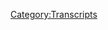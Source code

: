 {{Transcript
    | title         = [[323: July 19, 2019]]
    | caption       = [https://knowledgefight.libsyn.com/knowledge-fight-july-19-2019 Listen to this episode on Libsyn]
    | episodeNumber = [[323: July 19, 2019|323]]
    | length        = 01:13:53
}}

{{MessageBox
    | header     = Warning: Bot Generated Content
    | text       = This transcript was automatically generated by transcription software and likely contains many mistakes and misattributions. Please check the audio for definitive quotes, attribution, and context.
    | image      = N3yvass4myg91.webp
    | imagewidth = 50px
    | id         = warning
}}

{{TranscriptBlock
    | name      = Unknown Speaker
    | timestamp = 00:00:00.000
    | text      = Andy in Kansas, you're on the air, thanks for holding.
}}

{{TranscriptBlock
    | name      = Unknown Speaker
    | timestamp = 00:00:04.000
    | text      = Hello Alex, I'm a first time caller, I'm a huge fan, I love your work.
}}

{{TranscriptBlock
    | name      = Unknown Speaker
    | timestamp = 00:00:07.000
    | text      = I love you.
}}

{{TranscriptBlock
    | name      = Unknown Speaker
    | timestamp = 00:00:08.000
    | text      = Hey everybody, welcome back to Knowledge Fight, I'm Dan.
}}

{{TranscriptBlock
    | name      = Unknown Speaker
    | timestamp = 00:00:10.000
    | text      = I'm Jordan.
}}

{{TranscriptBlock
    | name      = Unknown Speaker
    | timestamp = 00:00:11.000
    | text      = We're a couple dudes, like to sit around and drink novelty beverages and talk a little bit about Alex Jones.
}}

{{TranscriptBlock
    | name      = Unknown Speaker
    | timestamp = 00:00:15.000
    | text      = Indeed we are, Dan.
}}

{{TranscriptBlock
    | name      = Unknown Speaker
    | timestamp = 00:00:17.000
    | text      = Jordan.
}}

{{TranscriptBlock
    | name      = Unknown Speaker
    | timestamp = 00:00:18.000
    | text      = Dan!
}}

{{TranscriptBlock
    | name      = Unknown Speaker
    | timestamp = 00:00:19.000
    | text      = Jordan.
}}

{{TranscriptBlock
    | name      = Unknown Speaker
    | timestamp = 00:00:20.000
    | text      = Aside from when you grew your hair out to absurd lengths, what is the most-
}}

{{TranscriptBlock
    | name      = Unknown Speaker
    | timestamp = 00:00:23.000
    | text      = We've done that a couple times.
}}

{{TranscriptBlock
    | name      = Unknown Speaker
    | timestamp = 00:00:24.000
    | text      = What is the most aggressive hair choice that you've ever made?
}}

{{TranscriptBlock
    | name      = Unknown Speaker
    | timestamp = 00:00:27.000
    | text      = Have you ever dyed your hair?
}}

{{TranscriptBlock
    | name      = Unknown Speaker
    | timestamp = 00:00:28.000
    | text      = Oh yeah, yeah.
}}

{{TranscriptBlock
    | name      = Unknown Speaker
    | timestamp = 00:00:29.000
    | text      = You have.
}}

{{TranscriptBlock
    | name      = Unknown Speaker
    | timestamp = 00:00:30.000
    | text      = Are we including facial hair?
}}

{{TranscriptBlock
    | name      = Unknown Speaker
    | timestamp = 00:00:31.000
    | text      = Uh, yeah, I'd say.
}}

{{TranscriptBlock
    | name      = Unknown Speaker
    | timestamp = 00:00:32.000
    | text      = Let's toss it all in there.
}}

{{TranscriptBlock
    | name      = Unknown Speaker
    | timestamp = 00:00:33.000
    | text      = Let's just go with head accoutrement.
}}

{{TranscriptBlock
    | name      = Unknown Speaker
    | timestamp = 00:00:36.000
    | text      = Oh, this is a long list though.
}}

{{TranscriptBlock
    | name      = Unknown Speaker
    | timestamp = 00:00:38.000
    | text      = Honorable mention goes to the time that I got trimmed down low on the beard and went with the chopstache.
}}

{{TranscriptBlock
    | name      = Unknown Speaker
    | timestamp = 00:00:45.000
    | text      = Ooh, you went with the chopstache.
}}

{{TranscriptBlock
    | name      = Unknown Speaker
    | timestamp = 00:00:47.000
    | text      = Shaved the chin area in a gigantic mutton chop mustache combination.
}}

{{TranscriptBlock
    | name      = Unknown Speaker
    | timestamp = 00:00:52.000
    | text      = Alright, I would like to see that again.
}}

{{TranscriptBlock
    | name      = Unknown Speaker
    | timestamp = 00:00:54.000
    | text      = Wasn't a good look.
}}

{{TranscriptBlock
    | name      = Unknown Speaker
    | timestamp = 00:00:55.000
    | text      = Younger days I would do the beard with no mustache, the sort of Mennonite Amish beard.
}}

{{TranscriptBlock
    | name      = Unknown Speaker
    | timestamp = 00:01:01.000
    | text      = I rocked that look until everyone kept calling me Everlast.
}}

{{TranscriptBlock
    | name      = Unknown Speaker
    | timestamp = 00:01:04.000
    | text      = Yeah.
}}

{{TranscriptBlock
    | name      = Unknown Speaker
    | timestamp = 00:01:06.000
    | text      = Which was not kind of them.
}}

{{TranscriptBlock
    | name      = Unknown Speaker
    | timestamp = 00:01:09.000
    | text      = And then in terms of my head, when I was like 18 or so, I was quite a booze guy, quite a drunk.
}}

{{TranscriptBlock
    | name      = Unknown Speaker
    | timestamp = 00:01:18.000
    | text      = And one night at a party, me and my buddies were just talking shit.
}}

{{TranscriptBlock
    | name      = Unknown Speaker
    | timestamp = 00:01:22.000
    | text      = And they decided it would be fun if I got the Dr. Money haircut.
}}

{{TranscriptBlock
    | name      = Unknown Speaker
    | timestamp = 00:01:26.000
    | text      = Which is my name shaved on one side of my head and a dollar sign shaved on the other.
}}

{{TranscriptBlock
    | name      = Unknown Speaker
    | timestamp = 00:01:30.000
    | text      = No, no, no, no.
}}

{{TranscriptBlock
    | name      = Unknown Speaker
    | timestamp = 00:01:32.000
    | text      = So my drunk friend tried to make that happen.
}}

{{TranscriptBlock
    | name      = Unknown Speaker
    | timestamp = 00:01:35.000
    | text      = But he completely fucked up.
}}

{{TranscriptBlock
    | name      = Unknown Speaker
    | timestamp = 00:01:37.000
    | text      = Well, you're getting a mohawk.
}}

{{TranscriptBlock
    | name      = Unknown Speaker
    | timestamp = 00:01:39.000
    | text      = So I got a mohawk and I dyed it blonde.
}}

{{TranscriptBlock
    | name      = Unknown Speaker
    | timestamp = 00:01:44.000
    | text      = You know, just like real acid blonde.
}}

{{TranscriptBlock
    | name      = Unknown Speaker
    | timestamp = 00:01:48.000
    | text      = I was going to try and dye it like a bright color afterwards.
}}

{{TranscriptBlock
    | name      = Unknown Speaker
    | timestamp = 00:01:52.000
    | text      = I was going to go like blonde and then another color.
}}

{{TranscriptBlock
    | name      = Unknown Speaker
    | timestamp = 00:01:55.000
    | text      = And then I was like, fuck it, I don't really enjoy this mohawk much.
}}

{{TranscriptBlock
    | name      = Unknown Speaker
    | timestamp = 00:01:58.000
    | text      = It takes way too much work to stand it up.
}}

{{TranscriptBlock
    | name      = Unknown Speaker
    | timestamp = 00:02:00.000
    | text      = I can't get it to work.
}}

{{TranscriptBlock
    | name      = Unknown Speaker
    | timestamp = 00:02:02.000
    | text      = I cannot fathom you with a mohawk.
}}

{{TranscriptBlock
    | name      = Unknown Speaker
    | timestamp = 00:02:04.000
    | text      = It's out of character, but I was just so out of control that it was like, whatever, I don't give a shit.
}}

{{TranscriptBlock
    | name      = Unknown Speaker
    | timestamp = 00:02:09.000
    | text      = Yeah, toss it all in there.
}}

{{TranscriptBlock
    | name      = Unknown Speaker
    | timestamp = 00:02:11.000
    | text      = I like it.
}}

{{TranscriptBlock
    | name      = Unknown Speaker
    | timestamp = 00:02:12.000
    | text      = It was weird.
}}

{{TranscriptBlock
    | name      = Unknown Speaker
    | timestamp = 00:02:13.000
    | text      = So I learned a lesson, an important lesson, and that is complicated hairstyles are not for me.
}}

{{TranscriptBlock
    | name      = Unknown Speaker
    | timestamp = 00:02:18.000
    | text      = Ones that require even the littlest bit of gel or anything.
}}

{{TranscriptBlock
    | name      = Unknown Speaker
    | timestamp = 00:02:22.000
    | text      = I just can't handle it.
}}

{{TranscriptBlock
    | name      = Unknown Speaker
    | timestamp = 00:02:24.000
    | text      = But what I can handle is doing a podcast where I talk a lot about Alex Jones.
}}

{{TranscriptBlock
    | name      = Unknown Speaker
    | timestamp = 00:02:29.000
    | text      = I don't know anything about mohawks or Alex Jones.
}}

{{TranscriptBlock
    | name      = Unknown Speaker
    | timestamp = 00:02:33.000
    | text      = That is correct.
}}

{{TranscriptBlock
    | name      = Unknown Speaker
    | timestamp = 00:02:34.000
    | text      = So Jordan, today what we're doing is we're going over July 19th, 2019, staying in the present day.
}}

{{TranscriptBlock
    | name      = Unknown Speaker
    | timestamp = 00:02:39.000
    | text      = That's where we are now.
}}

{{TranscriptBlock
    | name      = Unknown Speaker
    | timestamp = 00:02:40.000
    | text      = Yeah, I know.
}}

{{TranscriptBlock
    | name      = Unknown Speaker
    | timestamp = 00:02:41.000
    | text      = There are some interesting things that happen here on this here Friday episode of Alex Jones' show.
}}

{{TranscriptBlock
    | name      = Unknown Speaker
    | timestamp = 00:02:45.000
    | text      = But before we get to anything, we got a bit of business to go over.
}}

{{TranscriptBlock
    | name      = Unknown Speaker
    | timestamp = 00:02:48.000
    | text      = Oh, okay.
}}

{{TranscriptBlock
    | name      = Unknown Speaker
    | timestamp = 00:02:49.000
    | text      = First of all, I got to say thank you and a shout out to Andrew, who is in town from Australia,
}}

{{TranscriptBlock
    | name      = Unknown Speaker
    | timestamp = 00:02:56.000
    | text      = and swung by the old Knowledge Fight Studios.
}}

{{TranscriptBlock
    | name      = Unknown Speaker
    | timestamp = 00:03:00.000
    | text      = I apologize I didn't have enough time to go meet up and have a drink,
}}

{{TranscriptBlock
    | name      = Unknown Speaker
    | timestamp = 00:03:04.000
    | text      = but he was kind enough to come over and he gave me a nice hot sauce from Australia,
}}

{{TranscriptBlock
    | name      = Unknown Speaker
    | timestamp = 00:03:09.000
    | text      = which I have yet to try, although I'm very excited to.
}}

{{TranscriptBlock
    | name      = Unknown Speaker
    | timestamp = 00:03:12.000
    | text      = I accidentally put it in one of the boxes for packing, so it'll be a housewarming thing for the new place.
}}

{{TranscriptBlock
    | name      = Unknown Speaker
    | timestamp = 00:03:18.000
    | text      = But also he wanted to bring some Australian treats.
}}

{{TranscriptBlock
    | name      = Unknown Speaker
    | timestamp = 00:03:23.000
    | text      = So of course Tim Tams, we're in the mix.
}}

{{TranscriptBlock
    | name      = Unknown Speaker
    | timestamp = 00:03:26.000
    | text      = Sure.
}}

{{TranscriptBlock
    | name      = Unknown Speaker
    | timestamp = 00:03:27.000
    | text      = I've had Tim Tams though.
}}

{{TranscriptBlock
    | name      = Unknown Speaker
    | timestamp = 00:03:28.000
    | text      = Who hasn't had a Tim Tams?
}}

{{TranscriptBlock
    | name      = Unknown Speaker
    | timestamp = 00:03:30.000
    | text      = Right, so that wasn't like, we need to try this and see our natural reaction on the podcast.
}}

{{TranscriptBlock
    | name      = Unknown Speaker
    | timestamp = 00:03:37.000
    | text      = But another thing that was brought is Cherry Ripe, which is a Cadbury product,
}}

{{TranscriptBlock
    | name      = Unknown Speaker
    | timestamp = 00:03:42.000
    | text      = which apparently has a bit of coconut in the middle of it and some cherry flavor.
}}

{{TranscriptBlock
    | name      = Unknown Speaker
    | timestamp = 00:03:47.000
    | text      = And it was described by Andrew as being a either you're gonna love it or you're gonna hate it kind of situation.
}}

{{TranscriptBlock
    | name      = Unknown Speaker
    | timestamp = 00:03:53.000
    | text      = My prediction, I'm gonna love it, you're gonna hate it. That's my prediction.
}}

{{TranscriptBlock
    | name      = Unknown Speaker
    | timestamp = 00:03:58.000
    | text      = That is a very good prediction.
}}

{{TranscriptBlock
    | name      = Unknown Speaker
    | timestamp = 00:03:59.000
    | text      = All right, so I'm just gonna take a bite of it?
}}

{{TranscriptBlock
    | name      = Unknown Speaker
    | timestamp = 00:04:02.000
    | text      = Yeah, sure, why don't you do that?
}}

{{TranscriptBlock
    | name      = Unknown Speaker
    | timestamp = 00:04:03.000
    | text      = With my mouth?
}}

{{TranscriptBlock
    | name      = Unknown Speaker
    | timestamp = 00:04:04.000
    | text      = Why don't you give that a shot?
}}

{{TranscriptBlock
    | name      = Unknown Speaker
    | timestamp = 00:04:05.000
    | text      = I'll vamp for you while you do.
}}

{{TranscriptBlock
    | name      = Unknown Speaker
    | timestamp = 00:04:07.000
    | text      = How's that Cherry Ripe treating you?
}}

{{TranscriptBlock
    | name      = Unknown Speaker
    | timestamp = 00:04:11.000
    | text      = It's Australian goods.
}}

{{TranscriptBlock
    | name      = Unknown Speaker
    | timestamp = 00:04:14.000
    | text      = You're being way too pensive about this.
}}

{{TranscriptBlock
    | name      = Unknown Speaker
    | timestamp = 00:04:16.000
    | text      = This is an audio recording.
}}

{{TranscriptBlock
    | name      = Unknown Speaker
    | timestamp = 00:04:17.000
    | text      = This is hitting me in multiple waves.
}}

{{TranscriptBlock
    | name      = Unknown Speaker
    | timestamp = 00:04:19.000
    | text      = I am getting first a wonderful lovely chocolate, then a coconut, and then a cherry punches me in the fucking face.
}}

{{TranscriptBlock
    | name      = Unknown Speaker
    | timestamp = 00:04:27.000
    | text      = It's a ripe cherry.
}}

{{TranscriptBlock
    | name      = Unknown Speaker
    | timestamp = 00:04:28.000
    | text      = Yeah, wow.
}}

{{TranscriptBlock
    | name      = Unknown Speaker
    | timestamp = 00:04:29.000
    | text      = I think it might be good, but if I eat another one of them, I will hate myself forever.
}}

{{TranscriptBlock
    | name      = Unknown Speaker
    | timestamp = 00:04:34.000
    | text      = I don't think I can handle another one of these.
}}

{{TranscriptBlock
    | name      = Unknown Speaker
    | timestamp = 00:04:37.000
    | text      = I think it's great, I'm gonna eat the rest of them.
}}

{{TranscriptBlock
    | name      = Unknown Speaker
    | timestamp = 00:04:39.000
    | text      = Yeah, there we go.
}}

{{TranscriptBlock
    | name      = Unknown Speaker
    | timestamp = 00:04:41.000
    | text      = My prediction, correct.
}}

{{TranscriptBlock
    | name      = Unknown Speaker
    | timestamp = 00:04:42.000
    | text      = 95% correct.
}}

{{TranscriptBlock
    | name      = Unknown Speaker
    | timestamp = 00:04:44.000
    | text      = Anyway, thank you Andrew.
}}

{{TranscriptBlock
    | name      = Unknown Speaker
    | timestamp = 00:04:45.000
    | text      = Yes, thank you very much Andrew.
}}

{{TranscriptBlock
    | name      = Unknown Speaker
    | timestamp = 00:04:46.000
    | text      = Very nice.
}}

{{TranscriptBlock
    | name      = Unknown Speaker
    | timestamp = 00:04:47.000
    | text      = That was a good experience.
}}

{{TranscriptBlock
    | name      = Unknown Speaker
    | timestamp = 00:04:48.000
    | text      = I can't wait to break into that hot sauce.
}}

{{TranscriptBlock
    | name      = Unknown Speaker
    | timestamp = 00:04:49.000
    | text      = Now Jordan, the next thing.
}}

{{TranscriptBlock
    | name      = Unknown Speaker
    | timestamp = 00:04:52.000
    | text      = Yeah.
}}

{{TranscriptBlock
    | name      = Unknown Speaker
    | timestamp = 00:04:53.000
    | text      = Very large.
}}

{{TranscriptBlock
    | name      = Unknown Speaker
    | timestamp = 00:04:54.000
    | text      = So, we've done 300 and something episodes or whatever this podcast.
}}

{{TranscriptBlock
    | name      = Unknown Speaker
    | timestamp = 00:04:59.000
    | text      = Yeah.
}}

{{TranscriptBlock
    | name      = Unknown Speaker
    | timestamp = 00:05:00.000
    | text      = And our theme song.
}}

{{TranscriptBlock
    | name      = Unknown Speaker
    | timestamp = 00:05:01.000
    | text      = An absurd number.
}}

{{TranscriptBlock
    | name      = Unknown Speaker
    | timestamp = 00:05:02.000
    | text      = The entire time has been a sound drop that we heard on the first episode of this show that we just decided, fuck it, it's good enough.
}}

{{TranscriptBlock
    | name      = Unknown Speaker
    | timestamp = 00:05:10.000
    | text      = Yeah.
}}

{{TranscriptBlock
    | name      = Unknown Speaker
    | timestamp = 00:05:11.000
    | text      = Now, thankfully, someone who listens to our show has some skills.
}}

{{TranscriptBlock
    | name      = Unknown Speaker
    | timestamp = 00:05:16.000
    | text      = What?
}}

{{TranscriptBlock
    | name      = Unknown Speaker
    | timestamp = 00:05:17.000
    | text      = I fear change.
}}

{{TranscriptBlock
    | name      = Unknown Speaker
    | timestamp = 00:05:18.000
    | text      = A gentleman by the name of DJ Dan Arkey.
}}

{{TranscriptBlock
    | name      = Unknown Speaker
    | timestamp = 00:05:21.000
    | text      = Okay.
}}

{{TranscriptBlock
    | name      = Unknown Speaker
    | timestamp = 00:05:22.000
    | text      = Has reached out.
}}

{{TranscriptBlock
    | name      = Unknown Speaker
    | timestamp = 00:05:23.000
    | text      = Is that you?
}}

{{TranscriptBlock
    | name      = Unknown Speaker
    | timestamp = 00:05:24.000
    | text      = No, it's not.
}}

{{TranscriptBlock
    | name      = Unknown Speaker
    | timestamp = 00:05:25.000
    | text      = I do not have nearly the level of talent that is expressed in this.
}}

{{TranscriptBlock
    | name      = Unknown Speaker
    | timestamp = 00:05:31.000
    | text      = You know, I don't know how to put this.
}}

{{TranscriptBlock
    | name      = Unknown Speaker
    | timestamp = 00:05:34.000
    | text      = I think we're going with a theme song.
}}

{{TranscriptBlock
    | name      = Unknown Speaker
    | timestamp = 00:05:36.000
    | text      = Really?
}}

{{TranscriptBlock
    | name      = Unknown Speaker
    | timestamp = 00:05:37.000
    | text      = And here, I'm going to play for you Jordan.
}}

{{TranscriptBlock
    | name      = Unknown Speaker
    | timestamp = 00:05:40.000
    | text      = You haven't heard this before.
}}

{{TranscriptBlock
    | name      = Unknown Speaker
    | timestamp = 00:05:41.000
    | text      = I have not.
}}

{{TranscriptBlock
    | name      = Unknown Speaker
    | timestamp = 00:05:42.000
    | text      = This is the extended cut of the theme song.
}}

{{TranscriptBlock
    | name      = Unknown Speaker
    | timestamp = 00:05:45.000
    | text      = A shortened version will likely be our theme song.
}}

{{TranscriptBlock
    | name      = Unknown Speaker
    | timestamp = 00:05:47.000
    | text      = Okay.
}}

{{TranscriptBlock
    | name      = Unknown Speaker
    | timestamp = 00:05:48.000
    | text      = Maybe even starting next episode, quite frankly.
}}

{{TranscriptBlock
    | name      = Unknown Speaker
    | timestamp = 00:05:50.000
    | text      = All right.
}}

{{TranscriptBlock
    | name      = Unknown Speaker
    | timestamp = 00:05:51.000
    | text      = But enjoy this.
}}

{{TranscriptBlock
    | name      = Unknown Speaker
    | timestamp = 00:05:52.000
    | text      = Put your mic down so you don't interrupt this.
}}

{{TranscriptBlock
    | name      = Unknown Speaker
    | timestamp = 00:05:53.000
    | text      = Will do.
}}

{{TranscriptBlock
    | name      = Unknown Speaker
    | timestamp = 00:05:54.000
    | text      = Will do.
}}

{{TranscriptBlock
    | name      = Unknown Speaker
    | timestamp = 00:05:55.000
    | text      = This is DJ Dan Arkey's theme song for Knowledge Fight.
}}

{{TranscriptBlock
    | name      = Unknown Speaker
    | timestamp = 00:06:11.000
    | text      = Knowledge Fight.
}}

{{TranscriptBlock
    | name      = Unknown Speaker
    | timestamp = 00:06:12.000
    | text      = Dan and Jordan, I am sweating.
}}

{{TranscriptBlock
    | name      = Unknown Speaker
    | timestamp = 00:06:15.000
    | text      = Knowledgefight.com.
}}

{{TranscriptBlock
    | name      = Unknown Speaker
    | timestamp = 00:06:16.000
    | text      = It's time to pray.
}}

{{TranscriptBlock
    | name      = Unknown Speaker
    | timestamp = 00:06:18.000
    | text      = I have great respect for Knowledge Fight.
}}

{{TranscriptBlock
    | name      = Unknown Speaker
    | timestamp = 00:06:20.000
    | text      = Knowledge Fight.
}}

{{TranscriptBlock
    | name      = Unknown Speaker
    | timestamp = 00:06:21.000
    | text      = I'm sick of them hoes.
}}

{{TranscriptBlock
    | name      = Unknown Speaker
    | timestamp = 00:06:22.000
    | text      = As if they're the good guys saying we are the bad guys.
}}

{{TranscriptBlock
    | name      = Unknown Speaker
    | timestamp = 00:06:25.000
    | text      = Knowledge Fight.
}}

{{TranscriptBlock
    | name      = Unknown Speaker
    | timestamp = 00:06:26.000
    | text      = Dan and Jordan.
}}

{{TranscriptBlock
    | name      = Unknown Speaker
    | timestamp = 00:06:27.000
    | text      = Knowledge Fight.
}}

{{TranscriptBlock
    | name      = Unknown Speaker
    | timestamp = 00:06:28.000
    | text      = Riddler, Riddler, Riddler.
}}

{{TranscriptBlock
    | name      = Unknown Speaker
    | timestamp = 00:06:29.000
    | text      = Need, need money.
}}

{{TranscriptBlock
    | name      = Unknown Speaker
    | timestamp = 00:06:30.000
    | text      = Riddler, Riddler, Riddler.
}}

{{TranscriptBlock
    | name      = Unknown Speaker
    | timestamp = 00:06:31.000
    | text      = Andy and Kansas.
}}

{{TranscriptBlock
    | name      = Unknown Speaker
    | timestamp = 00:06:32.000
    | text      = Andy and Kansas.
}}

{{TranscriptBlock
    | name      = Unknown Speaker
    | timestamp = 00:06:33.000
    | text      = Stop it.
}}

{{TranscriptBlock
    | name      = Unknown Speaker
    | timestamp = 00:06:34.000
    | text      = Andy and Kansas.
}}

{{TranscriptBlock
    | name      = Unknown Speaker
    | timestamp = 00:06:35.000
    | text      = Andy and Kansas.
}}

{{TranscriptBlock
    | name      = Unknown Speaker
    | timestamp = 00:06:36.000
    | text      = It's time to pray.
}}

{{TranscriptBlock
    | name      = Unknown Speaker
    | timestamp = 00:06:37.000
    | text      = Andy and Kansas, you're on the air.
}}

{{TranscriptBlock
    | name      = Unknown Speaker
    | timestamp = 00:06:38.000
    | text      = Thanks for holding us.
}}

{{TranscriptBlock
    | name      = Unknown Speaker
    | timestamp = 00:06:39.000
    | text      = Hello, Alex.
}}

{{TranscriptBlock
    | name      = Unknown Speaker
    | timestamp = 00:06:40.000
    | text      = I'm a first-time caller.
}}

{{TranscriptBlock
    | name      = Unknown Speaker
    | timestamp = 00:06:41.000
    | text      = I'm a huge fan.
}}

{{TranscriptBlock
    | name      = Unknown Speaker
    | timestamp = 00:06:42.000
    | text      = I love your work.
}}

{{TranscriptBlock
    | name      = Unknown Speaker
    | timestamp = 00:06:43.000
    | text      = Thank you.
}}

{{TranscriptBlock
    | name      = Unknown Speaker
    | timestamp = 00:06:44.000
    | text      = Thank you.
}}

{{TranscriptBlock
    | name      = Unknown Speaker
    | timestamp = 00:06:45.000
    | text      = Thank you.
}}

{{TranscriptBlock
    | name      = Unknown Speaker
    | timestamp = 00:06:46.000
    | text      = Thank you.
}}

{{TranscriptBlock
    | name      = Unknown Speaker
    | timestamp = 00:06:47.000
    | text      = Thank you.
}}

{{TranscriptBlock
    | name      = Unknown Speaker
    | timestamp = 00:06:48.000
    | text      = Thank you.
}}

{{TranscriptBlock
    | name      = Unknown Speaker
    | timestamp = 00:06:49.000
    | text      = Thank you.
}}

{{TranscriptBlock
    | name      = Unknown Speaker
    | timestamp = 00:06:50.000
    | text      = I'm a huge fan.
}}

{{TranscriptBlock
    | name      = Unknown Speaker
    | timestamp = 00:06:52.000
    | text      = I love your work.
}}

{{TranscriptBlock
    | name      = Unknown Speaker
    | timestamp = 00:06:54.000
    | text      = Knowledge Fight.
}}

{{TranscriptBlock
    | name      = Unknown Speaker
    | timestamp = 00:06:56.000
    | text      = Knowledge Fight.com.
}}

{{TranscriptBlock
    | name      = Unknown Speaker
    | timestamp = 00:06:57.000
    | text      = I love you.
}}

{{TranscriptBlock
    | name      = Unknown Speaker
    | timestamp = 00:06:59.000
    | text      = Just.
}}

{{TranscriptBlock
    | name      = Unknown Speaker
    | timestamp = 00:07:00.000
    | text      = That is fucking incredible.
}}

{{TranscriptBlock
    | name      = Unknown Speaker
    | timestamp = 00:07:02.000
    | text      = Just phenomenal.
}}

{{TranscriptBlock
    | name      = Unknown Speaker
    | timestamp = 00:07:03.000
    | text      = That is absolutely incredible.
}}

{{TranscriptBlock
    | name      = Unknown Speaker
    | timestamp = 00:07:04.000
    | text      = There's so many layers, Jordan.
}}

{{TranscriptBlock
    | name      = Unknown Speaker
    | timestamp = 00:07:05.000
    | text      = Absolutely incredible.
}}

{{TranscriptBlock
    | name      = Unknown Speaker
    | timestamp = 00:07:06.000
    | text      = That's the best.
}}

{{TranscriptBlock
    | name      = Unknown Speaker
    | timestamp = 00:07:07.000
    | text      = I can't even express my gratitude.
}}

{{TranscriptBlock
    | name      = Unknown Speaker
    | timestamp = 00:07:09.000
    | text      = Absolutely.
}}

{{TranscriptBlock
    | name      = Unknown Speaker
    | timestamp = 00:07:10.000
    | text      = Frankly, I am fine if we ended this, but if we died right now, I'd be like, I inspired
}}

{{TranscriptBlock
    | name      = Unknown Speaker
    | timestamp = 00:07:16.000
    | text      = something like that?
}}

{{TranscriptBlock
    | name      = Unknown Speaker
    | timestamp = 00:07:17.000
    | text      = Fuck it.
}}

{{TranscriptBlock
    | name      = Unknown Speaker
    | timestamp = 00:07:18.000
    | text      = I am out.
}}

{{TranscriptBlock
    | name      = Unknown Speaker
    | timestamp = 00:07:19.000
    | text      = I never imagined a theme song for our show what it would sound like, but after I heard
}}

{{TranscriptBlock
    | name      = Unknown Speaker
    | timestamp = 00:07:26.000
    | text      = that, I realized that's kind of what I would have tried to express to somebody.
}}

{{TranscriptBlock
    | name      = Unknown Speaker
    | timestamp = 00:07:31.000
    | text      = It's just amazing.
}}

{{TranscriptBlock
    | name      = Unknown Speaker
    | timestamp = 00:07:32.000
    | text      = So cool.
}}

{{TranscriptBlock
    | name      = Unknown Speaker
    | timestamp = 00:07:33.000
    | text      = We really appreciate it.
}}

{{TranscriptBlock
    | name      = Unknown Speaker
    | timestamp = 00:07:34.000
    | text      = Absolutely incredible.
}}

{{TranscriptBlock
    | name      = Unknown Speaker
    | timestamp = 00:07:35.000
    | text      = So the next episode, it may start with a different drop.
}}

{{TranscriptBlock
    | name      = Unknown Speaker
    | timestamp = 00:07:39.000
    | text      = I can't.
}}

{{TranscriptBlock
    | name      = Unknown Speaker
    | timestamp = 00:07:40.000
    | text      = I've peaked.
}}

{{TranscriptBlock
    | name      = Unknown Speaker
    | timestamp = 00:07:41.000
    | text      = I think I've peaked in all aspects.
}}

{{TranscriptBlock
    | name      = Unknown Speaker
    | timestamp = 00:07:43.000
    | text      = Moving into a new apartment, getting a theme song for our podcast 400 episodes in.
}}

{{TranscriptBlock
    | name      = Unknown Speaker
    | timestamp = 00:07:50.000
    | text      = So times have changed.
}}

{{TranscriptBlock
    | name      = Unknown Speaker
    | timestamp = 00:07:52.000
    | text      = So thank you, DJ Dan Arkey.
}}

{{TranscriptBlock
    | name      = Unknown Speaker
    | timestamp = 00:07:54.000
    | text      = Really appreciate that.
}}

{{TranscriptBlock
    | name      = Unknown Speaker
    | timestamp = 00:07:55.000
    | text      = Thank you so much.
}}

{{TranscriptBlock
    | name      = Unknown Speaker
    | timestamp = 00:07:56.000
    | text      = That's incredible.
}}

{{TranscriptBlock
    | name      = Unknown Speaker
    | timestamp = 00:07:57.000
    | text      = And we've got to say thank you to some other people who have signed up and are supporting
}}

{{TranscriptBlock
    | name      = Unknown Speaker
    | timestamp = 00:08:00.000
    | text      = the show and making all this possible, and we really appreciate it.
}}

{{TranscriptBlock
    | name      = Unknown Speaker
    | timestamp = 00:08:03.000
    | text      = So first, Steve, thank you so much.
}}

{{TranscriptBlock
    | name      = Unknown Speaker
    | timestamp = 00:08:05.000
    | text      = You are now a policy wonk.
}}

{{TranscriptBlock
    | name      = Unknown Speaker
    | timestamp = 00:08:07.000
    | text      = I'm a policy wonk.
}}

{{TranscriptBlock
    | name      = Unknown Speaker
    | timestamp = 00:08:08.000
    | text      = Next, Steve.
}}

{{TranscriptBlock
    | name      = Unknown Speaker
    | timestamp = 00:08:09.000
    | text      = Next, Missy, thank you so much.
}}

{{TranscriptBlock
    | name      = Unknown Speaker
    | timestamp = 00:08:11.000
    | text      = You are now a policy wonk.
}}

{{TranscriptBlock
    | name      = Unknown Speaker
    | timestamp = 00:08:13.000
    | text      = I'm a policy wonk.
}}

{{TranscriptBlock
    | name      = Unknown Speaker
    | timestamp = 00:08:14.000
    | text      = Thank you, Missy.
}}

{{TranscriptBlock
    | name      = Unknown Speaker
    | timestamp = 00:08:15.000
    | text      = Thank you, Missy.
}}

{{TranscriptBlock
    | name      = Unknown Speaker
    | timestamp = 00:08:16.000
    | text      = Next, Christopher with a K, but not Christopherson.
}}

{{TranscriptBlock
    | name      = Unknown Speaker
    | timestamp = 00:08:18.000
    | text      = You are now a policy wonk.
}}

{{TranscriptBlock
    | name      = Unknown Speaker
    | timestamp = 00:08:20.000
    | text      = I'm a policy wonk.
}}

{{TranscriptBlock
    | name      = Unknown Speaker
    | timestamp = 00:08:21.000
    | text      = I don't know why I had to point out it wasn't Christopherson.
}}

{{TranscriptBlock
    | name      = Unknown Speaker
    | timestamp = 00:08:23.000
    | text      = You know, he was a brilliant actor.
}}

{{TranscriptBlock
    | name      = Unknown Speaker
    | timestamp = 00:08:25.000
    | text      = He was in Blade.
}}

{{TranscriptBlock
    | name      = Unknown Speaker
    | timestamp = 00:08:26.000
    | text      = Musician.
}}

{{TranscriptBlock
    | name      = Unknown Speaker
    | timestamp = 00:08:27.000
    | text      = He was in...
}}

{{TranscriptBlock
    | name      = Unknown Speaker
    | timestamp = 00:08:28.000
    | text      = What was he?
}}

{{TranscriptBlock
    | name      = Unknown Speaker
    | timestamp = 00:08:29.000
    | text      = The sailor who...
}}

{{TranscriptBlock
    | name      = Unknown Speaker
    | timestamp = 00:08:30.000
    | text      = Old dog, not old dogs.
}}

{{TranscriptBlock
    | name      = Unknown Speaker
    | timestamp = 00:08:31.000
    | text      = The sailor who fell in love with the sea or the movie based on the Mishma novel?
}}

{{TranscriptBlock
    | name      = Unknown Speaker
    | timestamp = 00:08:35.000
    | text      = He was in the Highwayman.
}}

{{TranscriptBlock
    | name      = Unknown Speaker
    | timestamp = 00:08:36.000
    | text      = He was.
}}

{{TranscriptBlock
    | name      = Unknown Speaker
    | timestamp = 00:08:37.000
    | text      = Next, David.
}}

{{TranscriptBlock
    | name      = Unknown Speaker
    | timestamp = 00:08:38.000
    | text      = Thank you so much.
}}

{{TranscriptBlock
    | name      = Unknown Speaker
    | timestamp = 00:08:39.000
    | text      = You are now a policy wonk.
}}

{{TranscriptBlock
    | name      = Unknown Speaker
    | timestamp = 00:08:40.000
    | text      = I'm a policy wonk.
}}

{{TranscriptBlock
    | name      = Unknown Speaker
    | timestamp = 00:08:41.000
    | text      = Thanks, David.
}}

{{TranscriptBlock
    | name      = Unknown Speaker
    | timestamp = 00:08:42.000
    | text      = Then finally, I'd like to say thank you to somebody who donated on an elevated level.
}}

{{TranscriptBlock
    | name      = Unknown Speaker
    | timestamp = 00:08:45.000
    | text      = We appreciate it very much.
}}

{{TranscriptBlock
    | name      = Unknown Speaker
    | timestamp = 00:08:46.000
    | text      = So, Stephanie, thank you so much.
}}

{{TranscriptBlock
    | name      = Unknown Speaker
    | timestamp = 00:08:48.000
    | text      = You are now a technocrat.
}}

{{TranscriptBlock
    | name      = Unknown Speaker
    | timestamp = 00:08:49.000
    | text      = I'm a policy wonk.
}}

{{TranscriptBlock
    | name      = Unknown Speaker
    | timestamp = 00:08:51.000
    | text      = Crikey, mate.
}}

{{TranscriptBlock
    | name      = Unknown Speaker
    | timestamp = 00:08:52.000
    | text      = That's fantastic.
}}

{{TranscriptBlock
    | name      = Unknown Speaker
    | timestamp = 00:08:53.000
    | text      = Have yourself a brew.
}}

{{TranscriptBlock
    | name      = Unknown Speaker
    | timestamp = 00:08:54.000
    | text      = How's your 401k doing, bro?
}}

{{TranscriptBlock
    | name      = Unknown Speaker
    | timestamp = 00:08:55.000
    | text      = All right, we gotta go full tilt boogie on this, Watson, all right?
}}

{{TranscriptBlock
    | name      = Unknown Speaker
    | timestamp = 00:08:58.000
    | text      = Let's just get down to business.
}}

{{TranscriptBlock
    | name      = Unknown Speaker
    | timestamp = 00:08:59.000
    | text      = We ain't making that money off that heroin.
}}

{{TranscriptBlock
    | name      = Unknown Speaker
    | timestamp = 00:09:01.000
    | text      = Why are you pimps so good?
}}

{{TranscriptBlock
    | name      = Unknown Speaker
    | timestamp = 00:09:03.000
    | text      = My neck is freakishly large.
}}

{{TranscriptBlock
    | name      = Unknown Speaker
    | timestamp = 00:09:05.000
    | text      = I declare info war on you.
}}

{{TranscriptBlock
    | name      = Unknown Speaker
    | timestamp = 00:09:08.000
    | text      = Thank you, Stephanie.
}}

{{TranscriptBlock
    | name      = Unknown Speaker
    | timestamp = 00:09:09.000
    | text      = Thank you very much, Stephanie.
}}

{{TranscriptBlock
    | name      = Unknown Speaker
    | timestamp = 00:09:10.000
    | text      = If you're out there listening and thinking, hey, I enjoy this show.
}}

{{TranscriptBlock
    | name      = Unknown Speaker
    | timestamp = 00:09:12.000
    | text      = I like what these folks do.
}}

{{TranscriptBlock
    | name      = Unknown Speaker
    | timestamp = 00:09:13.000
    | text      = You can support the show by signing up at knowledgefight.com.
}}

{{TranscriptBlock
    | name      = Unknown Speaker
    | timestamp = 00:09:16.000
    | text      = Clicking that button.
}}

{{TranscriptBlock
    | name      = Unknown Speaker
    | timestamp = 00:09:17.000
    | text      = It says support the show.
}}

{{TranscriptBlock
    | name      = Unknown Speaker
    | timestamp = 00:09:18.000
    | text      = We'd appreciate it.
}}

{{TranscriptBlock
    | name      = Unknown Speaker
    | timestamp = 00:09:19.000
    | text      = That'd be great.
}}

{{TranscriptBlock
    | name      = Unknown Speaker
    | timestamp = 00:09:20.000
    | text      = So it's only fitting that we dropped this theme song here on this episode because I
}}

{{TranscriptBlock
    | name      = Unknown Speaker
    | timestamp = 00:09:25.000
    | text      = have a little bit of a musical out of context drop to start off today's show.
}}

{{TranscriptBlock
    | name      = Unknown Speaker
    | timestamp = 00:09:29.000
    | text      = Oh, good.
}}

{{TranscriptBlock
    | name      = Unknown Speaker
    | timestamp = 00:09:30.000
    | text      = All right.
}}

{{TranscriptBlock
    | name      = Unknown Speaker
    | timestamp = 00:09:31.000
    | text      = Love it.
}}

{{TranscriptBlock
    | name      = Unknown Speaker
    | timestamp = 00:09:39.000
    | text      = What a dick.
}}

{{TranscriptBlock
    | name      = Unknown Speaker
    | timestamp = 00:09:43.000
    | text      = Oh, man.
}}

{{TranscriptBlock
    | name      = Unknown Speaker
    | timestamp = 00:09:44.000
    | text      = So one of the reasons that I decided to stay in the present day and check this stuff out
}}

{{TranscriptBlock
    | name      = Unknown Speaker
    | timestamp = 00:09:49.000
    | text      = as opposed to retreating to the past as we are want to do from time to time is that someone
}}

{{TranscriptBlock
    | name      = Unknown Speaker
    | timestamp = 00:09:55.000
    | text      = in our Facebook group said that Alex may or may not have confessed to killing a dog.
}}

{{TranscriptBlock
    | name      = Unknown Speaker
    | timestamp = 00:10:01.000
    | text      = Oh, oh, shit.
}}

{{TranscriptBlock
    | name      = Unknown Speaker
    | timestamp = 00:10:02.000
    | text      = This is this just got real.
}}

{{TranscriptBlock
    | name      = Unknown Speaker
    | timestamp = 00:10:04.000
    | text      = Well, I mean, yeah, we always got to pay attention to these these dog situations.
}}

{{TranscriptBlock
    | name      = Unknown Speaker
    | timestamp = 00:10:10.000
    | text      = And at the beginning of the show, he does definitely talk about a dead dog.
}}

{{TranscriptBlock
    | name      = Unknown Speaker
    | timestamp = 00:10:15.000
    | text      = The allegory.
}}

{{TranscriptBlock
    | name      = Unknown Speaker
    | timestamp = 00:10:16.000
    | text      = The analogy is like this.
}}

{{TranscriptBlock
    | name      = Unknown Speaker
    | timestamp = 00:10:17.000
    | text      = I had a Labrador retriever named Max from the time I was five years old to the time
}}

{{TranscriptBlock
    | name      = Unknown Speaker
    | timestamp = 00:10:28.000
    | text      = I was 20.
}}

{{TranscriptBlock
    | name      = Unknown Speaker
    | timestamp = 00:10:30.000
    | text      = And.
}}

{{TranscriptBlock
    | name      = Unknown Speaker
    | timestamp = 00:10:31.000
    | text      = That's 15 years, a long time for a lab.
}}

{{TranscriptBlock
    | name      = Unknown Speaker
    | timestamp = 00:10:36.000
    | text      = And.
}}

{{TranscriptBlock
    | name      = Unknown Speaker
    | timestamp = 00:10:37.000
    | text      = I would take it.
}}

{{TranscriptBlock
    | name      = Unknown Speaker
    | timestamp = 00:10:39.000
    | text      = He had hip dysplasia.
}}

{{TranscriptBlock
    | name      = Unknown Speaker
    | timestamp = 00:10:40.000
    | text      = We would have to put him down when he was 12, but.
}}

{{TranscriptBlock
    | name      = Unknown Speaker
    | timestamp = 00:10:44.000
    | text      = I would take him to the vet and I would get him to give him corticotypic steroids, which
}}

{{TranscriptBlock
    | name      = Unknown Speaker
    | timestamp = 00:10:49.000
    | text      = later can make your arteries explode, can make your muscles fall apart, can mess up
}}

{{TranscriptBlock
    | name      = Unknown Speaker
    | timestamp = 00:10:55.000
    | text      = your joints.
}}

{{TranscriptBlock
    | name      = Unknown Speaker
    | timestamp = 00:10:56.000
    | text      = He'd have been dead.
}}

{{TranscriptBlock
    | name      = Unknown Speaker
    | timestamp = 00:10:57.000
    | text      = He couldn't get up.
}}

{{TranscriptBlock
    | name      = Unknown Speaker
    | timestamp = 00:10:59.000
    | text      = There's no surgeries for that.
}}

{{TranscriptBlock
    | name      = Unknown Speaker
    | timestamp = 00:11:00.000
    | text      = So it's a catch.
}}

{{TranscriptBlock
    | name      = Unknown Speaker
    | timestamp = 00:11:01.000
    | text      = Twenty two.
}}

{{TranscriptBlock
    | name      = Unknown Speaker
    | timestamp = 00:11:02.000
    | text      = He lived three more years.
}}

{{TranscriptBlock
    | name      = Unknown Speaker
    | timestamp = 00:11:04.000
    | text      = And I worked for a large animal vet, Sonny, all about Depo Medrol and stuff that some
}}

{{TranscriptBlock
    | name      = Unknown Speaker
    | timestamp = 00:11:09.000
    | text      = of these vets would go, well, we're going to give you this little bottle, but, you know,
}}

{{TranscriptBlock
    | name      = Unknown Speaker
    | timestamp = 00:11:13.000
    | text      = don't give more than that because it could hurt them.
}}

{{TranscriptBlock
    | name      = Unknown Speaker
    | timestamp = 00:11:15.000
    | text      = Well, when the regular dose would work, I'd give him more because I would call back and
}}

{{TranscriptBlock
    | name      = Unknown Speaker
    | timestamp = 00:11:20.000
    | text      = talk to the vet.
}}

{{TranscriptBlock
    | name      = Unknown Speaker
    | timestamp = 00:11:21.000
    | text      = I know in East Texas and he said it was occasionally to just give more.
}}

{{TranscriptBlock
    | name      = Unknown Speaker
    | timestamp = 00:11:24.000
    | text      = But I'd have to go to maybe two vets to get enough of it because that's wouldn't give
}}

{{TranscriptBlock
    | name      = Unknown Speaker
    | timestamp = 00:11:27.440
    | text      = me enough.
}}

{{TranscriptBlock
    | name      = Unknown Speaker
    | timestamp = 00:11:28.440
    | text      = Well, I made the decision to not put the dog down.
}}

{{TranscriptBlock
    | name      = Unknown Speaker
    | timestamp = 00:11:31.799
    | text      = He was happy.
}}

{{TranscriptBlock
    | name      = Unknown Speaker
    | timestamp = 00:11:32.799
    | text      = I'd give him twice what you're supposed to give him, supposedly, and the dog would be
}}

{{TranscriptBlock
    | name      = Unknown Speaker
    | timestamp = 00:11:36.279
    | text      = up in a day, happy running around.
}}

{{TranscriptBlock
    | name      = Unknown Speaker
    | timestamp = 00:11:38.120
    | text      = He lived three more years.
}}

{{TranscriptBlock
    | name      = Unknown Speaker
    | timestamp = 00:11:39.120
    | text      = So I'm going to explain this and I know the audience can disagree if you want or you can
}}

{{TranscriptBlock
    | name      = Unknown Speaker
    | timestamp = 00:11:43.600
    | text      = agree, but it's like this country, ladies and gentlemen, is a Labrador with hip dysplasia.
}}

{{TranscriptBlock
    | name      = Unknown Speaker
    | timestamp = 00:11:50.600
    | text      = And Trump is Trump's got the right course.
}}

{{TranscriptBlock
    | name      = Unknown Speaker
    | timestamp = 00:11:53.919
    | text      = He's trying to build industry.
}}

{{TranscriptBlock
    | name      = Unknown Speaker
    | timestamp = 00:11:55.279
    | text      = He's trying to empower the people.
}}

{{TranscriptBlock
    | name      = Unknown Speaker
    | timestamp = 00:11:57.519
    | text      = He's trying to build up the military because that's all we've got.
}}

{{TranscriptBlock
    | name      = Unknown Speaker
    | timestamp = 00:12:00.840
    | text      = So another day in Alex Jones's show and another fucking conversation about a dead dog.
}}

{{TranscriptBlock
    | name      = Unknown Speaker
    | timestamp = 00:12:06.840
    | text      = That's weird.
}}

{{TranscriptBlock
    | name      = Unknown Speaker
    | timestamp = 00:12:07.840
    | text      = I'm going to clear right out of the gate, Jordan, in saying that I'm not going to sit
}}

{{TranscriptBlock
    | name      = Unknown Speaker
    | timestamp = 00:12:10.799
    | text      = here and pretend this is evidence of Alex killing a dog or trying to pretend that I
}}

{{TranscriptBlock
    | name      = Unknown Speaker
    | timestamp = 00:12:14.100
    | text      = don't understand the allegory he's attempting to present.
}}

{{TranscriptBlock
    | name      = Unknown Speaker
    | timestamp = 00:12:16.960
    | text      = I'm only taking the time to discuss this clip for two reasons.
}}

{{TranscriptBlock
    | name      = Unknown Speaker
    | timestamp = 00:12:20.600
    | text      = The first is pretty obvious, and that is compared to normal people, Alex Jones brings up dead
}}

{{TranscriptBlock
    | name      = Unknown Speaker
    | timestamp = 00:12:25.080
    | text      = dogs a whole lot.
}}

{{TranscriptBlock
    | name      = Unknown Speaker
    | timestamp = 00:12:26.980
    | text      = He compares almost everything, any situation, to a dead dog.
}}

{{TranscriptBlock
    | name      = Unknown Speaker
    | timestamp = 00:12:30.519
    | text      = He uses memories of dead dogs as an excuse for emotional outbursts.
}}

{{TranscriptBlock
    | name      = Unknown Speaker
    | timestamp = 00:12:34.440
    | text      = He on multiple occasions has compared his enemies to dogs that need to be put down.
}}

{{TranscriptBlock
    | name      = Unknown Speaker
    | timestamp = 00:12:38.759
    | text      = I'm not in any position to say with certainty why that's the case, but Alex absolutely has
}}

{{TranscriptBlock
    | name      = Unknown Speaker
    | timestamp = 00:12:43.120
    | text      = a preoccupation with the death of dogs.
}}

{{TranscriptBlock
    | name      = Unknown Speaker
    | timestamp = 00:12:46.279
    | text      = Based on what I've heard on his show, if he talked like this in therapy, his psychologist
}}

{{TranscriptBlock
    | name      = Unknown Speaker
    | timestamp = 00:12:50.299
    | text      = would be negligent if they didn't ask follow-up questions.
}}

{{TranscriptBlock
    | name      = Unknown Speaker
    | timestamp = 00:12:53.240
    | text      = Oh, yeah.
}}

{{TranscriptBlock
    | name      = Unknown Speaker
    | timestamp = 00:12:54.240
    | text      = The second reason I bring this up is that I don't think the allegory he's making leads
}}

{{TranscriptBlock
    | name      = Unknown Speaker
    | timestamp = 00:12:59.080
    | text      = to the conclusion he wants it to.
}}

{{TranscriptBlock
    | name      = Unknown Speaker
    | timestamp = 00:13:01.480
    | text      = In his story, he had an ailing dog who everybody told him should be put down, but he was stubborn
}}

{{TranscriptBlock
    | name      = Unknown Speaker
    | timestamp = 00:13:06.100
    | text      = and didn't want to listen to their advice.
}}

{{TranscriptBlock
    | name      = Unknown Speaker
    | timestamp = 00:13:08.360
    | text      = He'd worked part-time in a farm setting, so he was sure that he knew better than all the
}}

{{TranscriptBlock
    | name      = Unknown Speaker
    | timestamp = 00:13:11.919
    | text      = doctors and veterinarians.
}}

{{TranscriptBlock
    | name      = Unknown Speaker
    | timestamp = 00:13:13.779
    | text      = In order to keep his dog alive, he broke the law and scammed medicines from multiple veterinary
}}

{{TranscriptBlock
    | name      = Unknown Speaker
    | timestamp = 00:13:18.879
    | text      = clinics to give to the dog, which allowed the dog to survive three more years, at which
}}

{{TranscriptBlock
    | name      = Unknown Speaker
    | timestamp = 00:13:23.080
    | text      = point it still died.
}}

{{TranscriptBlock
    | name      = Unknown Speaker
    | timestamp = 00:13:25.600
    | text      = According to Drugs.com, depomedrol is generally used in dogs to, quote, alleviate pain and
}}

{{TranscriptBlock
    | name      = Unknown Speaker
    | timestamp = 00:13:30.120
    | text      = lameness associated with acute localized arthritic conditions and generalized arthritic conditions.
}}

{{TranscriptBlock
    | name      = Unknown Speaker
    | timestamp = 00:13:36.399
    | text      = When a dog is being given depomedrol, they're generally in a great deal of pain, and that
}}

{{TranscriptBlock
    | name      = Unknown Speaker
    | timestamp = 00:13:41.080
    | text      = pain is relieved by the drugs.
}}

{{TranscriptBlock
    | name      = Unknown Speaker
    | timestamp = 00:13:43.679
    | text      = Depomedrol is also used to help dogs with seasonal allergies, but that's clearly not
}}

{{TranscriptBlock
    | name      = Unknown Speaker
    | timestamp = 00:13:46.559
    | text      = what Alex is talking about here.
}}

{{TranscriptBlock
    | name      = Unknown Speaker
    | timestamp = 00:13:48.480
    | text      = The decision to put a dog down is always an incredibly difficult one, and I find it hard
}}

{{TranscriptBlock
    | name      = Unknown Speaker
    | timestamp = 00:13:52.720
    | text      = to criticize someone too harshly for coming down on either side of the choice.
}}

{{TranscriptBlock
    | name      = Unknown Speaker
    | timestamp = 00:13:56.399
    | text      = On the one hand, knowing that the animal you love is in constant pain is really hard to
}}

{{TranscriptBlock
    | name      = Unknown Speaker
    | timestamp = 00:14:00.039
    | text      = deal with, but on the other hand, it's really hard to fight the instinct humans can feel
}}

{{TranscriptBlock
    | name      = Unknown Speaker
    | timestamp = 00:14:03.799
    | text      = that they can fix things.
}}

{{TranscriptBlock
    | name      = Unknown Speaker
    | timestamp = 00:14:05.919
    | text      = Love of a pet can be blinding, and rationality can go out the window, replaced by naive notions
}}

{{TranscriptBlock
    | name      = Unknown Speaker
    | timestamp = 00:14:10.519
    | text      = that you can make things right and help your loved ones stay around forever.
}}

{{TranscriptBlock
    | name      = Unknown Speaker
    | timestamp = 00:14:15.440
    | text      = The thing is that you can't.
}}

{{TranscriptBlock
    | name      = Unknown Speaker
    | timestamp = 00:14:17.500
    | text      = Alex's actions, which were definitely illegal, only served to put off the inevitable, which
}}

{{TranscriptBlock
    | name      = Unknown Speaker
    | timestamp = 00:14:21.960
    | text      = is that his dog died.
}}

{{TranscriptBlock
    | name      = Unknown Speaker
    | timestamp = 00:14:24.120
    | text      = This is why the allegory doesn't work.
}}

{{TranscriptBlock
    | name      = Unknown Speaker
    | timestamp = 00:14:26.320
    | text      = What he's describing is the very definition of kixotic.
}}

{{TranscriptBlock
    | name      = Unknown Speaker
    | timestamp = 00:14:29.960
    | text      = He's likening doping up his dog on painkillers instead of putting it to sleep to what Trump
}}

{{TranscriptBlock
    | name      = Unknown Speaker
    | timestamp = 00:14:34.440
    | text      = is doing for America.
}}

{{TranscriptBlock
    | name      = Unknown Speaker
    | timestamp = 00:14:35.960
    | text      = Trump knows better than the metaphorical veterinarians that he's pumping the country full of painkillers
}}

{{TranscriptBlock
    | name      = Unknown Speaker
    | timestamp = 00:14:40.960
    | text      = in order to keep things moving.
}}

{{TranscriptBlock
    | name      = Unknown Speaker
    | timestamp = 00:14:42.879
    | text      = But just like Alex's dog, this doesn't end in a miraculous cure.
}}

{{TranscriptBlock
    | name      = Unknown Speaker
    | timestamp = 00:14:47.360
    | text      = This still leads to death.
}}

{{TranscriptBlock
    | name      = Unknown Speaker
    | timestamp = 00:14:49.879
    | text      = Yeah.
}}

{{TranscriptBlock
    | name      = Unknown Speaker
    | timestamp = 00:14:51.000
    | text      = His metaphor is structurally completely flawed.
}}

{{TranscriptBlock
    | name      = Unknown Speaker
    | timestamp = 00:14:55.360
    | text      = Or it is dead on.
}}

{{TranscriptBlock
    | name      = Unknown Speaker
    | timestamp = 00:14:57.960
    | text      = I think he might have accidentally stumbled onto the real truth of the metaphor, which
}}

{{TranscriptBlock
    | name      = Unknown Speaker
    | timestamp = 00:15:03.360
    | text      = is that Trump is creating an illusion wherein we can pretend that this isn't going to go
}}

{{TranscriptBlock
    | name      = Unknown Speaker
    | timestamp = 00:15:09.279
    | text      = away and then the dog will just die.
}}

{{TranscriptBlock
    | name      = Unknown Speaker
    | timestamp = 00:15:14.000
    | text      = Make the dog live again.
}}

{{TranscriptBlock
    | name      = Unknown Speaker
    | timestamp = 00:15:15.519
    | text      = Look, man, white people, we're going to be a minority soon.
}}

{{TranscriptBlock
    | name      = Unknown Speaker
    | timestamp = 00:15:20.200
    | text      = Let's just move on.
}}

{{TranscriptBlock
    | name      = Unknown Speaker
    | timestamp = 00:15:21.659
    | text      = That's just how it's going to go.
}}

{{TranscriptBlock
    | name      = Unknown Speaker
    | timestamp = 00:15:23.559
    | text      = What is the dog?
}}

{{TranscriptBlock
    | name      = Unknown Speaker
    | timestamp = 00:15:24.820
    | text      = Instead of giving your dog an opioid addiction and traveling around scamming veterinarians?
}}

{{TranscriptBlock
    | name      = Unknown Speaker
    | timestamp = 00:15:30.960
    | text      = Ooh, maybe this is where he first meets Dr. Group.
}}

{{TranscriptBlock
    | name      = Unknown Speaker
    | timestamp = 00:15:34.639
    | text      = No.
}}

{{TranscriptBlock
    | name      = Unknown Speaker
    | timestamp = 00:15:35.639
    | text      = Or which one's the veterinarian?
}}

{{TranscriptBlock
    | name      = Unknown Speaker
    | timestamp = 00:15:37.639
    | text      = The veterinarian is Dr. Wallach.
}}

{{TranscriptBlock
    | name      = Unknown Speaker
    | timestamp = 00:15:38.639
    | text      = Dr. Wallach.
}}

{{TranscriptBlock
    | name      = Unknown Speaker
    | timestamp = 00:15:39.639
    | text      = Yeah.
}}

{{TranscriptBlock
    | name      = Unknown Speaker
    | timestamp = 00:15:40.639
    | text      = Gotcha.
}}

{{TranscriptBlock
    | name      = Unknown Speaker
    | timestamp = 00:15:41.639
    | text      = It could have been.
}}

{{TranscriptBlock
    | name      = Unknown Speaker
    | timestamp = 00:15:42.639
    | text      = So we start off on that just really faulty allegory to start the show.
}}

{{TranscriptBlock
    | name      = Unknown Speaker
    | timestamp = 00:15:48.039
    | text      = And then he dives straight into anti-Elon Omar bigotry.
}}

{{TranscriptBlock
    | name      = Unknown Speaker
    | timestamp = 00:15:53.080
    | text      = Of course.
}}

{{TranscriptBlock
    | name      = Unknown Speaker
    | timestamp = 00:15:54.080
    | text      = Bigotry.
}}

{{TranscriptBlock
    | name      = Unknown Speaker
    | timestamp = 00:15:55.080
    | text      = Yeah.
}}

{{TranscriptBlock
    | name      = Unknown Speaker
    | timestamp = 00:15:56.080
    | text      = Just straight bigotry.
}}

{{TranscriptBlock
    | name      = Unknown Speaker
    | timestamp = 00:15:57.080
    | text      = In this first clip that we have, Alex is just like, he could not be more blunt about what
}}

{{TranscriptBlock
    | name      = Unknown Speaker
    | timestamp = 00:16:02.600
    | text      = his complaints about her are.
}}

{{TranscriptBlock
    | name      = Unknown Speaker
    | timestamp = 00:16:04.480
    | text      = Or all her arrogant statements about some people did something on 9-11.
}}

{{TranscriptBlock
    | name      = Unknown Speaker
    | timestamp = 00:16:09.080
    | text      = So I'm not going to make a statement.
}}

{{TranscriptBlock
    | name      = Unknown Speaker
    | timestamp = 00:16:12.100
    | text      = And all the other things that she said with just venom, she goes, I hate how they come
}}

{{TranscriptBlock
    | name      = Unknown Speaker
    | timestamp = 00:16:20.399
    | text      = and they talk about America.
}}

{{TranscriptBlock
    | name      = Unknown Speaker
    | timestamp = 00:16:22.879
    | text      = She hates.
}}

{{TranscriptBlock
    | name      = Unknown Speaker
    | timestamp = 00:16:23.879
    | text      = She's full of pride, full of arrogance of her slaver past.
}}

{{TranscriptBlock
    | name      = Unknown Speaker
    | timestamp = 00:16:28.679
    | text      = She's an Arab.
}}

{{TranscriptBlock
    | name      = Unknown Speaker
    | timestamp = 00:16:29.679
    | text      = You can't.
}}

{{TranscriptBlock
    | name      = Unknown Speaker
    | timestamp = 00:16:30.679
    | text      = There we go.
}}

{{TranscriptBlock
    | name      = Unknown Speaker
    | timestamp = 00:16:31.679
    | text      = You can't really be more blunt than that.
}}

{{TranscriptBlock
    | name      = Unknown Speaker
    | timestamp = 00:16:35.000
    | text      = Yeah.
}}

{{TranscriptBlock
    | name      = Unknown Speaker
    | timestamp = 00:16:36.000
    | text      = Yeah.
}}

{{TranscriptBlock
    | name      = Unknown Speaker
    | timestamp = 00:16:37.000
    | text      = You can't.
}}

{{TranscriptBlock
    | name      = Unknown Speaker
    | timestamp = 00:16:38.000
    | text      = That's really gross.
}}

{{TranscriptBlock
    | name      = Unknown Speaker
    | timestamp = 00:16:39.000
    | text      = It is.
}}

{{TranscriptBlock
    | name      = Unknown Speaker
    | timestamp = 00:16:40.159
    | text      = I would prefer it actually if he just got rid of the first part and just said she's
}}

{{TranscriptBlock
    | name      = Unknown Speaker
    | timestamp = 00:16:44.080
    | text      = an Arab because that's why you hate her.
}}

{{TranscriptBlock
    | name      = Unknown Speaker
    | timestamp = 00:16:46.220
    | text      = So don't even bother with giving up to it though.
}}

{{TranscriptBlock
    | name      = Unknown Speaker
    | timestamp = 00:16:49.039
    | text      = I mean, just don't even bother with this false, she's proud and arrogant.
}}

{{TranscriptBlock
    | name      = Unknown Speaker
    | timestamp = 00:16:53.419
    | text      = You just hate her because she's Arab.
}}

{{TranscriptBlock
    | name      = Unknown Speaker
    | timestamp = 00:16:54.840
    | text      = You have to tease the thread out in order to make sure that you don't appear to just
}}

{{TranscriptBlock
    | name      = Unknown Speaker
    | timestamp = 00:16:59.159
    | text      = be responding to that aspect of her.
}}

{{TranscriptBlock
    | name      = Unknown Speaker
    | timestamp = 00:17:02.159
    | text      = You have to create false ideas about she said, you minimize 9-11 and hates America.
}}

{{TranscriptBlock
    | name      = Unknown Speaker
    | timestamp = 00:17:09.160
    | text      = So in this next clip, Alex talks about her supposed past and her family's past and discusses
}}

{{TranscriptBlock
    | name      = Unknown Speaker
    | timestamp = 00:17:17.500
    | text      = how Rome didn't use black slaves until Arabs taught them.
}}

{{TranscriptBlock
    | name      = Unknown Speaker
    | timestamp = 00:17:22.160
    | text      = Oh boy.
}}

{{TranscriptBlock
    | name      = Unknown Speaker
    | timestamp = 00:17:23.559
    | text      = Oh boy.
}}

{{TranscriptBlock
    | name      = Unknown Speaker
    | timestamp = 00:17:24.559
    | text      = There might be a reason for that, but we'll get to that in a second.
}}

{{TranscriptBlock
    | name      = Unknown Speaker
    | timestamp = 00:17:28.079
    | text      = This is just disgustingly bigoted.
}}

{{TranscriptBlock
    | name      = Unknown Speaker
    | timestamp = 00:17:31.880
    | text      = Europeans did not have black slaves until the Arabs taught them.
}}

{{TranscriptBlock
    | name      = Unknown Speaker
    | timestamp = 00:17:38.839
    | text      = And then it's the perfect thing to have someone with all her fake scamming, hello, I am Ilan.
}}

{{TranscriptBlock
    | name      = Unknown Speaker
    | timestamp = 00:17:44.880
    | text      = I help the black people.
}}

{{TranscriptBlock
    | name      = Unknown Speaker
    | timestamp = 00:17:49.039
    | text      = And she's again, one of the Arab ruling class in Somalia.
}}

{{TranscriptBlock
    | name      = Unknown Speaker
    | timestamp = 00:17:53.680
    | text      = White people like her with white skin are the rulers.
}}

{{TranscriptBlock
    | name      = Unknown Speaker
    | timestamp = 00:17:58.599
    | text      = They are the leaders.
}}

{{TranscriptBlock
    | name      = Unknown Speaker
    | timestamp = 00:18:00.880
    | text      = They are the royalty.
}}

{{TranscriptBlock
    | name      = Unknown Speaker
    | timestamp = 00:18:03.039
    | text      = So I mean, again, he's just responding to visual cues that he takes from her and has
}}

{{TranscriptBlock
    | name      = Unknown Speaker
    | timestamp = 00:18:08.519
    | text      = determined about what he knows about her based on that, which is the definition of, I don't
}}

{{TranscriptBlock
    | name      = Unknown Speaker
    | timestamp = 00:18:13.720
    | text      = know, prejudice.
}}

{{TranscriptBlock
    | name      = Unknown Speaker
    | timestamp = 00:18:14.720
    | text      = Yeah, yeah, yeah.
}}

{{TranscriptBlock
    | name      = Unknown Speaker
    | timestamp = 00:18:15.720
    | text      = No, judging somebody based upon the color of their skin, I think that has a word.
}}

{{TranscriptBlock
    | name      = Unknown Speaker
    | timestamp = 00:18:20.000
    | text      = And when he said Western at the beginning, he said European countries, he was specifically
}}

{{TranscriptBlock
    | name      = Unknown Speaker
    | timestamp = 00:18:24.720
    | text      = talking about Rome earlier in that conversation.
}}

{{TranscriptBlock
    | name      = Unknown Speaker
    | timestamp = 00:18:29.519
    | text      = And one of the reasons that Rome largely didn't have non-white slaves was because they took
}}

{{TranscriptBlock
    | name      = Unknown Speaker
    | timestamp = 00:18:36.339
    | text      = slaves from conquered areas and their kingdom didn't extend into Africa except for the north
}}

{{TranscriptBlock
    | name      = Unknown Speaker
    | timestamp = 00:18:43.839
    | text      = most part of Africa.
}}

{{TranscriptBlock
    | name      = Unknown Speaker
    | timestamp = 00:18:45.440
    | text      = Right, right, right.
}}

{{TranscriptBlock
    | name      = Unknown Speaker
    | timestamp = 00:18:46.440
    | text      = Or their empire.
}}

{{TranscriptBlock
    | name      = Unknown Speaker
    | timestamp = 00:18:47.440
    | text      = So they didn't have exclusively white slaves.
}}

{{TranscriptBlock
    | name      = Unknown Speaker
    | timestamp = 00:18:51.160
    | text      = Right, right, right, right.
}}

{{TranscriptBlock
    | name      = Unknown Speaker
    | timestamp = 00:18:52.720
    | text      = But yes, absolutely, that aspect of the slave trade didn't, it's an irrelevant conversation.
}}

{{TranscriptBlock
    | name      = Unknown Speaker
    | timestamp = 00:18:59.720
    | text      = Yeah, because the answer is they would have if they conquered that place.
}}

{{TranscriptBlock
    | name      = Unknown Speaker
    | timestamp = 00:19:03.880
    | text      = Why didn't any of the Aborigines in Australia enslave the Latin American people, Dan?
}}

{{TranscriptBlock
    | name      = Unknown Speaker
    | timestamp = 00:19:09.440
    | text      = Right, right.
}}

{{TranscriptBlock
    | name      = Unknown Speaker
    | timestamp = 00:19:10.440
    | text      = I mean, it's not that simple, but it kind of is on some levels.
}}

{{TranscriptBlock
    | name      = Unknown Speaker
    | timestamp = 00:19:14.920
    | text      = Yeah, yeah, yeah.
}}

{{TranscriptBlock
    | name      = Unknown Speaker
    | timestamp = 00:19:16.000
    | text      = So Alex is in a really interesting position on the show on the 19th, and that is because
}}

{{TranscriptBlock
    | name      = Unknown Speaker
    | timestamp = 00:19:22.200
    | text      = we are now after Trump's rally where people chanted, send her back, about Ilhan Omar.
}}

{{TranscriptBlock
    | name      = Unknown Speaker
    | timestamp = 00:19:28.680
    | text      = We're in a post-racist country now.
}}

{{TranscriptBlock
    | name      = Unknown Speaker
    | timestamp = 00:19:30.960
    | text      = And a lot of Alex's listeners apparently are responding that Trump is backing off and selling
}}

{{TranscriptBlock
    | name      = Unknown Speaker
    | timestamp = 00:19:37.359
    | text      = him out whenever he has come out and said, I didn't like that chant.
}}

{{TranscriptBlock
    | name      = Unknown Speaker
    | timestamp = 00:19:40.720
    | text      = I wish they hadn't done that.
}}

{{TranscriptBlock
    | name      = Unknown Speaker
    | timestamp = 00:19:42.559
    | text      = They think that he's being a sellout globalist or whatever.
}}

{{TranscriptBlock
    | name      = Unknown Speaker
    | timestamp = 00:19:47.039
    | text      = Yeah, yeah, yeah.
}}

{{TranscriptBlock
    | name      = Unknown Speaker
    | timestamp = 00:19:48.039
    | text      = Lean into your racism.
}}

{{TranscriptBlock
    | name      = Unknown Speaker
    | timestamp = 00:19:49.039
    | text      = That's why we voted for you.
}}

{{TranscriptBlock
    | name      = Unknown Speaker
    | timestamp = 00:19:50.279
    | text      = So we could chant, send her back.
}}

{{TranscriptBlock
    | name      = Unknown Speaker
    | timestamp = 00:19:52.799
    | text      = It does appear that a lot of people are of that mind.
}}

{{TranscriptBlock
    | name      = Unknown Speaker
    | timestamp = 00:19:58.000
    | text      = And how could anybody be surprised by that?
}}

{{TranscriptBlock
    | name      = Unknown Speaker
    | timestamp = 00:19:59.759
    | text      = Yeah, no kidding, right?
}}

{{TranscriptBlock
    | name      = Unknown Speaker
    | timestamp = 00:20:01.480
    | text      = How, what did you think the lock her up type mentality was going to morph into?
}}

{{TranscriptBlock
    | name      = Unknown Speaker
    | timestamp = 00:20:06.920
    | text      = Like this is the obvious next stage of it.
}}

{{TranscriptBlock
    | name      = Unknown Speaker
    | timestamp = 00:20:09.079
    | text      = The only people who are surprised are all of the people from the New York Times and
}}

{{TranscriptBlock
    | name      = Unknown Speaker
    | timestamp = 00:20:13.200
    | text      = the Washington Post who were sent out to Trump country to get like, why did you vote for
}}

{{TranscriptBlock
    | name      = Unknown Speaker
    | timestamp = 00:20:18.039
    | text      = Trump?
}}

{{TranscriptBlock
    | name      = Unknown Speaker
    | timestamp = 00:20:19.039
    | text      = And they get all of, they gave all of these different answers, but we all know that the
}}

{{TranscriptBlock
    | name      = Unknown Speaker
    | timestamp = 00:20:22.160
    | text      = real answer was you wanted to chant, send her back.
}}

{{TranscriptBlock
    | name      = Unknown Speaker
    | timestamp = 00:20:25.559
    | text      = Right.
}}

{{TranscriptBlock
    | name      = Unknown Speaker
    | timestamp = 00:20:26.559
    | text      = That's what you really wanted.
}}

{{TranscriptBlock
    | name      = Unknown Speaker
    | timestamp = 00:20:27.559
    | text      = Chants are fun.
}}

{{TranscriptBlock
    | name      = Unknown Speaker
    | timestamp = 00:20:28.559
    | text      = Yeah.
}}

{{TranscriptBlock
    | name      = Unknown Speaker
    | timestamp = 00:20:29.559
    | text      = So one of the things though is like the only real defense that people who want to pretend
}}

{{TranscriptBlock
    | name      = Unknown Speaker
    | timestamp = 00:20:35.160
    | text      = that they're not idiots can have for a chance like that are that like, look, the mob is
}}

{{TranscriptBlock
    | name      = Unknown Speaker
    | timestamp = 00:20:40.839
    | text      = just into law and justice.
}}

{{TranscriptBlock
    | name      = Unknown Speaker
    | timestamp = 00:20:44.240
    | text      = They're not chanting, lock her up summarily.
}}

{{TranscriptBlock
    | name      = Unknown Speaker
    | timestamp = 00:20:47.119
    | text      = They're saying, give her a trial and lock her up.
}}

{{TranscriptBlock
    | name      = Unknown Speaker
    | timestamp = 00:20:49.519
    | text      = It's harder to chant.
}}

{{TranscriptBlock
    | name      = Unknown Speaker
    | timestamp = 00:20:50.640
    | text      = You can't add summarily after, it's just harder to chant, give her a trial.
}}

{{TranscriptBlock
    | name      = Unknown Speaker
    | timestamp = 00:20:57.019
    | text      = And that's the same thing with this Omar situation.
}}

{{TranscriptBlock
    | name      = Unknown Speaker
    | timestamp = 00:20:59.519
    | text      = They're not saying just deport her.
}}

{{TranscriptBlock
    | name      = Unknown Speaker
    | timestamp = 00:21:01.359
    | text      = They're saying to give her a trial and then deport her.
}}

{{TranscriptBlock
    | name      = Unknown Speaker
    | timestamp = 00:21:04.759
    | text      = Right.
}}

{{TranscriptBlock
    | name      = Unknown Speaker
    | timestamp = 00:21:05.759
    | text      = That's what the intellectualizing fuckheads do.
}}

{{TranscriptBlock
    | name      = Unknown Speaker
    | timestamp = 00:21:08.599
    | text      = Right.
}}

{{TranscriptBlock
    | name      = Unknown Speaker
    | timestamp = 00:21:09.599
    | text      = And that's the space that Alex is trying to live in.
}}

{{TranscriptBlock
    | name      = Unknown Speaker
    | timestamp = 00:21:11.440
    | text      = Counterpoint.
}}

{{TranscriptBlock
    | name      = Unknown Speaker
    | timestamp = 00:21:12.440
    | text      = Shut the fuck up.
}}

{{TranscriptBlock
    | name      = Unknown Speaker
    | timestamp = 00:21:13.440
    | text      = Sure.
}}

{{TranscriptBlock
    | name      = Unknown Speaker
    | timestamp = 00:21:14.440
    | text      = You're a racist.
}}

{{TranscriptBlock
    | name      = Unknown Speaker
    | timestamp = 00:21:15.440
    | text      = Fair enough.
}}

{{TranscriptBlock
    | name      = Unknown Speaker
    | timestamp = 00:21:16.440
    | text      = Stop it.
}}

{{TranscriptBlock
    | name      = Unknown Speaker
    | timestamp = 00:21:17.440
    | text      = But Alex is trying to live in that space where there's the air and the sort of presumptive,
}}

{{TranscriptBlock
    | name      = Unknown Speaker
    | timestamp = 00:21:21.759
    | text      = we're still trying to follow the law here.
}}

{{TranscriptBlock
    | name      = Unknown Speaker
    | timestamp = 00:21:23.720
    | text      = Sure.
}}

{{TranscriptBlock
    | name      = Unknown Speaker
    | timestamp = 00:21:24.720
    | text      = Sure.
}}

{{TranscriptBlock
    | name      = Unknown Speaker
    | timestamp = 00:21:25.720
    | text      = Sure.
}}

{{TranscriptBlock
    | name      = Unknown Speaker
    | timestamp = 00:21:26.720
    | text      = Sure.
}}

{{TranscriptBlock
    | name      = Unknown Speaker
    | timestamp = 00:21:27.720
    | text      = So he started a whitehouse.gov petition.
}}

{{TranscriptBlock
    | name      = Unknown Speaker
    | timestamp = 00:21:28.720
    | text      = Oh no.
}}

{{TranscriptBlock
    | name      = Unknown Speaker
    | timestamp = 00:21:29.720
    | text      = To get Ilhan Omar investigated and then deported.
}}

{{TranscriptBlock
    | name      = Unknown Speaker
    | timestamp = 00:21:32.839
    | text      = Oh.
}}

{{TranscriptBlock
    | name      = Unknown Speaker
    | timestamp = 00:21:33.839
    | text      = Right.
}}

{{TranscriptBlock
    | name      = Unknown Speaker
    | timestamp = 00:21:34.839
    | text      = That's really nice of him.
}}

{{TranscriptBlock
    | name      = Unknown Speaker
    | timestamp = 00:21:35.839
    | text      = Well, he's presuming guilt.
}}

{{TranscriptBlock
    | name      = Unknown Speaker
    | timestamp = 00:21:38.000
    | text      = Innocent until proven guilty.
}}

{{TranscriptBlock
    | name      = Unknown Speaker
    | timestamp = 00:21:39.599
    | text      = I just, we need to investigate her to make sure she's guilty.
}}

{{TranscriptBlock
    | name      = Unknown Speaker
    | timestamp = 00:21:42.599
    | text      = I mean, the guilt is really presumed.
}}

{{TranscriptBlock
    | name      = Unknown Speaker
    | timestamp = 00:21:44.680
    | text      = Yeah.
}}

{{TranscriptBlock
    | name      = Unknown Speaker
    | timestamp = 00:21:45.680
    | text      = And one of the things that I find particularly disgusting is that if you listen to his show
}}

{{TranscriptBlock
    | name      = Unknown Speaker
    | timestamp = 00:21:49.319
    | text      = and you hear clips like this, he understands that what he actually wants and what's actually
}}

{{TranscriptBlock
    | name      = Unknown Speaker
    | timestamp = 00:21:55.440
    | text      = motivating him is her being killed.
}}

{{TranscriptBlock
    | name      = Unknown Speaker
    | timestamp = 00:21:58.680
    | text      = Now the way he would prefer to kill her is to send her to a dangerous place.
}}

{{TranscriptBlock
    | name      = Unknown Speaker
    | timestamp = 00:22:05.039
    | text      = Gotcha.
}}

{{TranscriptBlock
    | name      = Unknown Speaker
    | timestamp = 00:22:06.039
    | text      = Force her to leave the United States and go somewhere where he believes that she will
}}

{{TranscriptBlock
    | name      = Unknown Speaker
    | timestamp = 00:22:10.119
    | text      = be killed.
}}

{{TranscriptBlock
    | name      = Unknown Speaker
    | timestamp = 00:22:11.119
    | text      = He will settle though for going to multiple veterinarians and injecting her with basically
}}

{{TranscriptBlock
    | name      = Unknown Speaker
    | timestamp = 00:22:16.839
    | text      = poison, right?
}}

{{TranscriptBlock
    | name      = Unknown Speaker
    | timestamp = 00:22:17.839
    | text      = I don't know.
}}

{{TranscriptBlock
    | name      = Unknown Speaker
    | timestamp = 00:22:18.839
    | text      = I can't say either way, but this clip is, it's telling.
}}

{{TranscriptBlock
    | name      = Unknown Speaker
    | timestamp = 00:22:22.880
    | text      = And Trump came out and was like, whoa, I disavow, send her back.
}}

{{TranscriptBlock
    | name      = Unknown Speaker
    | timestamp = 00:22:26.180
    | text      = And I get that's a little too far.
}}

{{TranscriptBlock
    | name      = Unknown Speaker
    | timestamp = 00:22:27.759
    | text      = We need to have an investigation like my petition at whitehouse.gov says of her fraudulently
}}

{{TranscriptBlock
    | name      = Unknown Speaker
    | timestamp = 00:22:32.480
    | text      = getting her citizenship and then ship her ass back.
}}

{{TranscriptBlock
    | name      = Unknown Speaker
    | timestamp = 00:22:35.579
    | text      = And she won't last a month over there because she's famous.
}}

{{TranscriptBlock
    | name      = Unknown Speaker
    | timestamp = 00:22:41.039
    | text      = And so anybody famous has a price on their head and her own precious Somalis will kidnap
}}

{{TranscriptBlock
    | name      = Unknown Speaker
    | timestamp = 00:22:49.720
    | text      = her.
}}

{{TranscriptBlock
    | name      = Unknown Speaker
    | timestamp = 00:22:50.720
    | text      = So I'd give her a week before she was kidnapped.
}}

{{TranscriptBlock
    | name      = Unknown Speaker
    | timestamp = 00:22:53.160
    | text      = She probably kidnapped on the way from the shot up airport to whatever hole in the ground
}}

{{TranscriptBlock
    | name      = Unknown Speaker
    | timestamp = 00:22:58.559
    | text      = she's going to squat in and, and, and, and, and, and then crap in a latrine out back and
}}

{{TranscriptBlock
    | name      = Unknown Speaker
    | timestamp = 00:23:03.400
    | text      = wipe her ass with her left hand for what she does.
}}

{{TranscriptBlock
    | name      = Unknown Speaker
    | timestamp = 00:23:06.799
    | text      = Jesus Christ, dude.
}}

{{TranscriptBlock
    | name      = Unknown Speaker
    | timestamp = 00:23:08.240
    | text      = I mean, if you are saying this, then you have made a very strong case that even if she was
}}

{{TranscriptBlock
    | name      = Unknown Speaker
    | timestamp = 00:23:16.119
    | text      = found guilty of this immigration fraud, she's a refugee and should not be sent back like
}}

{{TranscriptBlock
    | name      = Unknown Speaker
    | timestamp = 00:23:22.140
    | text      = that's against human rights standards around the world.
}}

{{TranscriptBlock
    | name      = Unknown Speaker
    | timestamp = 00:23:25.920
    | text      = The idea that you can't, you cannot send people back to places where you have a reasonable
}}

{{TranscriptBlock
    | name      = Unknown Speaker
    | timestamp = 00:23:30.519
    | text      = awareness that they will be retaliated on or killed.
}}

{{TranscriptBlock
    | name      = Unknown Speaker
    | timestamp = 00:23:34.599
    | text      = That is that that's basically killing them ethically speaking.
}}

{{TranscriptBlock
    | name      = Unknown Speaker
    | timestamp = 00:23:39.200
    | text      = What you're doing is you are an accessory to death.
}}

{{TranscriptBlock
    | name      = Unknown Speaker
    | timestamp = 00:23:44.220
    | text      = But that's what Alex wants.
}}

{{TranscriptBlock
    | name      = Unknown Speaker
    | timestamp = 00:23:45.880
    | text      = He's relishing in this idea of like, yeah, we'll do a, we'll do a dog and pony show trial
}}

{{TranscriptBlock
    | name      = Unknown Speaker
    | timestamp = 00:23:51.039
    | text      = and then she'll get sent to a place where I know she'll be killed.
}}

{{TranscriptBlock
    | name      = Unknown Speaker
    | timestamp = 00:23:53.839
    | text      = Right.
}}

{{TranscriptBlock
    | name      = Unknown Speaker
    | timestamp = 00:23:54.839
    | text      = It's because he can't just come out and say, I want her dead.
}}

{{TranscriptBlock
    | name      = Unknown Speaker
    | timestamp = 00:23:57.880
    | text      = Right.
}}

{{TranscriptBlock
    | name      = Unknown Speaker
    | timestamp = 00:23:58.880
    | text      = Well, it's, it's almost in the, it's the same way that they're always looking for somebody
}}

{{TranscriptBlock
    | name      = Unknown Speaker
    | timestamp = 00:24:03.960
    | text      = to be the aggressor so they can finally shoot somebody the way that they want to.
}}

{{TranscriptBlock
    | name      = Unknown Speaker
    | timestamp = 00:24:08.000
    | text      = Right.
}}

{{TranscriptBlock
    | name      = Unknown Speaker
    | timestamp = 00:24:09.000
    | text      = You know, they're, they're trying to get her killed without terrorism.
}}

{{TranscriptBlock
    | name      = Unknown Speaker
    | timestamp = 00:24:14.000
    | text      = So they're trying to follow quote the law and kill her.
}}

{{TranscriptBlock
    | name      = Unknown Speaker
    | timestamp = 00:24:19.200
    | text      = That's it's, it's crazy.
}}

{{TranscriptBlock
    | name      = Unknown Speaker
    | timestamp = 00:24:20.519
    | text      = Yeah.
}}

{{TranscriptBlock
    | name      = Unknown Speaker
    | timestamp = 00:24:21.519
    | text      = All she, Oh Dan, can I, did she murder somebody?
}}

{{TranscriptBlock
    | name      = Unknown Speaker
    | timestamp = 00:24:27.480
    | text      = Did she, did Ileana Omar like throw rocks at somebody?
}}

{{TranscriptBlock
    | name      = Unknown Speaker
    | timestamp = 00:24:33.440
    | text      = Did she, did she run somebody over with a car?
}}

{{TranscriptBlock
    | name      = Unknown Speaker
    | timestamp = 00:24:36.119
    | text      = I'm not, I'm unaware of that.
}}

{{TranscriptBlock
    | name      = Unknown Speaker
    | timestamp = 00:24:37.599
    | text      = No, she just, she just talked about how we should be, you know, she spoke in ways that
}}

{{TranscriptBlock
    | name      = Unknown Speaker
    | timestamp = 00:24:43.319
    | text      = could be very easily misinterpreted and lied about by the right wing and particularly these
}}

{{TranscriptBlock
    | name      = Unknown Speaker
    | timestamp = 00:24:49.359
    | text      = right wing propagandists who are itchy trigger finger for people who don't like America the
}}

{{TranscriptBlock
    | name      = Unknown Speaker
    | timestamp = 00:24:57.359
    | text      = right way.
}}

{{TranscriptBlock
    | name      = Unknown Speaker
    | timestamp = 00:24:58.359
    | text      = Right.
}}

{{TranscriptBlock
    | name      = Unknown Speaker
    | timestamp = 00:24:59.359
    | text      = So they're willing to sentence somebody to die for that.
}}

{{TranscriptBlock
    | name      = Unknown Speaker
    | timestamp = 00:25:01.799
    | text      = Yeah.
}}

{{TranscriptBlock
    | name      = Unknown Speaker
    | timestamp = 00:25:02.799
    | text      = Oh yeah.
}}

{{TranscriptBlock
    | name      = Unknown Speaker
    | timestamp = 00:25:03.799
    | text      = And they always have been.
}}

{{TranscriptBlock
    | name      = Unknown Speaker
    | timestamp = 00:25:04.799
    | text      = Haven't they?
}}

{{TranscriptBlock
    | name      = Unknown Speaker
    | timestamp = 00:25:05.799
    | text      = It does seem that way.
}}

{{TranscriptBlock
    | name      = Unknown Speaker
    | timestamp = 00:25:06.799
    | text      = Jesus.
}}

{{TranscriptBlock
    | name      = Unknown Speaker
    | timestamp = 00:25:07.799
    | text      = So I'm going to skip this next clip because it's just Alex saying that Omar came to America
}}

{{TranscriptBlock
    | name      = Unknown Speaker
    | timestamp = 00:25:11.200
    | text      = to crush him and the people.
}}

{{TranscriptBlock
    | name      = Unknown Speaker
    | timestamp = 00:25:13.559
    | text      = Sure.
}}

{{TranscriptBlock
    | name      = Unknown Speaker
    | timestamp = 00:25:14.559
    | text      = Sure.
}}

{{TranscriptBlock
    | name      = Unknown Speaker
    | timestamp = 00:25:15.559
    | text      = Sure.
}}

{{TranscriptBlock
    | name      = Unknown Speaker
    | timestamp = 00:25:16.559
    | text      = The people.
}}

{{TranscriptBlock
    | name      = Unknown Speaker
    | timestamp = 00:25:17.559
    | text      = I need to be clear about this.
}}

{{TranscriptBlock
    | name      = Unknown Speaker
    | timestamp = 00:25:18.559
    | text      = This is base and incredibly disgusting on this episode at some parts.
}}

{{TranscriptBlock
    | name      = Unknown Speaker
    | timestamp = 00:25:24.599
    | text      = This is one of them.
}}

{{TranscriptBlock
    | name      = Unknown Speaker
    | timestamp = 00:25:25.599
    | text      = This, he is basing this on nothing.
}}

{{TranscriptBlock
    | name      = Unknown Speaker
    | timestamp = 00:25:29.640
    | text      = And anybody saying something like this should be deeply ashamed of themselves.
}}

{{TranscriptBlock
    | name      = Unknown Speaker
    | timestamp = 00:25:34.240
    | text      = There's a very good chance Ileana Omar does not have her female parts.
}}

{{TranscriptBlock
    | name      = Unknown Speaker
    | timestamp = 00:25:41.880
    | text      = People are so ignorant about autonomy, anatomy that they don't know women.
}}

{{TranscriptBlock
    | name      = Unknown Speaker
    | timestamp = 00:25:48.839
    | text      = I'm not going to get into it.
}}

{{TranscriptBlock
    | name      = Unknown Speaker
    | timestamp = 00:25:50.279
    | text      = That's probably for the best.
}}

{{TranscriptBlock
    | name      = Unknown Speaker
    | timestamp = 00:25:51.700
    | text      = Why did you, why did you start getting into it?
}}

{{TranscriptBlock
    | name      = Unknown Speaker
    | timestamp = 00:25:53.799
    | text      = If you're not going to get into it because you realize, oh fuck, what am I, what am I
}}

{{TranscriptBlock
    | name      = Unknown Speaker
    | timestamp = 00:25:57.319
    | text      = talking about?
}}

{{TranscriptBlock
    | name      = Unknown Speaker
    | timestamp = 00:25:58.319
    | text      = I'm speculating about her genitals based on genital mutilation is what he's thinking right
}}

{{TranscriptBlock
    | name      = Unknown Speaker
    | timestamp = 00:26:04.259
    | text      = here.
}}

{{TranscriptBlock
    | name      = Unknown Speaker
    | timestamp = 00:26:05.259
    | text      = I'm guessing.
}}

{{TranscriptBlock
    | name      = Unknown Speaker
    | timestamp = 00:26:06.259
    | text      = I mean, of course context clues lead us to obviously that's what he's, that's what he's
}}

{{TranscriptBlock
    | name      = Unknown Speaker
    | timestamp = 00:26:11.000
    | text      = trying to evoke in his listeners and go like, fuck yourself.
}}

{{TranscriptBlock
    | name      = Unknown Speaker
    | timestamp = 00:26:16.839
    | text      = If you think this is appropriate, if you think this is an okay, okay way to carry yourself,
}}

{{TranscriptBlock
    | name      = Unknown Speaker
    | timestamp = 00:26:21.359
    | text      = even if you hate every single thing that Ileana Omar stands for, this is not okay.
}}

{{TranscriptBlock
    | name      = Unknown Speaker
    | timestamp = 00:26:27.039
    | text      = I don't, I just, I can't, I can't say enough.
}}

{{TranscriptBlock
    | name      = Unknown Speaker
    | timestamp = 00:26:29.279
    | text      = That's a, that's incredibly disqualifying.
}}

{{TranscriptBlock
    | name      = Unknown Speaker
    | timestamp = 00:26:32.119
    | text      = It's horrible.
}}

{{TranscriptBlock
    | name      = Unknown Speaker
    | timestamp = 00:26:33.119
    | text      = I can't imagine.
}}

{{TranscriptBlock
    | name      = Unknown Speaker
    | timestamp = 00:26:34.119
    | text      = I can't imagine you have to be a really, really fucked up person to behave like this.
}}

{{TranscriptBlock
    | name      = Unknown Speaker
    | timestamp = 00:26:38.920
    | text      = Absolutely.
}}

{{TranscriptBlock
    | name      = Unknown Speaker
    | timestamp = 00:26:39.920
    | text      = There might be a reason that Alex is really fucked up.
}}

{{TranscriptBlock
    | name      = Unknown Speaker
    | timestamp = 00:26:42.440
    | text      = Like there might be a completely easy, simple excuse.
}}

{{TranscriptBlock
    | name      = Unknown Speaker
    | timestamp = 00:26:47.559
    | text      = I know that he's very affected by foods.
}}

{{TranscriptBlock
    | name      = Unknown Speaker
    | timestamp = 00:26:51.599
    | text      = Like when he forgot his child's teacher's name because he'd eat a big bowl of chili.
}}

{{TranscriptBlock
    | name      = Unknown Speaker
    | timestamp = 00:26:56.640
    | text      = Chili will do that.
}}

{{TranscriptBlock
    | name      = Unknown Speaker
    | timestamp = 00:26:57.640
    | text      = Sure.
}}

{{TranscriptBlock
    | name      = Unknown Speaker
    | timestamp = 00:26:58.640
    | text      = That happens.
}}

{{TranscriptBlock
    | name      = Unknown Speaker
    | timestamp = 00:26:59.640
    | text      = It turns out that's not an isolated incident because it turns out that his dietary issues
}}

{{TranscriptBlock
    | name      = Unknown Speaker
    | timestamp = 00:27:05.819
    | text      = may be the reason that the 4th of July sale is still going forget.
}}

{{TranscriptBlock
    | name      = Unknown Speaker
    | timestamp = 00:27:12.740
    | text      = They did it.
}}

{{TranscriptBlock
    | name      = Unknown Speaker
    | timestamp = 00:27:13.740
    | text      = I didn't eat lunch yesterday and then they went and got one of my fast food indulgences
}}

{{TranscriptBlock
    | name      = Unknown Speaker
    | timestamp = 00:27:18.319
    | text      = that I don't eat a lot of fast food sounds like you do, but they got me a big order of
}}

{{TranscriptBlock
    | name      = Unknown Speaker
    | timestamp = 00:27:22.720
    | text      = candies from Popeyes and I ate the whole thing and I still stayed up here for a few hours,
}}

{{TranscriptBlock
    | name      = Unknown Speaker
    | timestamp = 00:27:27.799
    | text      = but I was in a coma and I didn't cut the new ads.
}}

{{TranscriptBlock
    | name      = Unknown Speaker
    | timestamp = 00:27:32.279
    | text      = I just, I just won't do it.
}}

{{TranscriptBlock
    | name      = Unknown Speaker
    | timestamp = 00:27:34.319
    | text      = So in fact, I'm just plugging, can we check info or store.com?
}}

{{TranscriptBlock
    | name      = Unknown Speaker
    | timestamp = 00:27:38.720
    | text      = What does it say on there?
}}

{{TranscriptBlock
    | name      = Unknown Speaker
    | timestamp = 00:27:40.680
    | text      = Is the 1776 special still going?
}}

{{TranscriptBlock
    | name      = Unknown Speaker
    | timestamp = 00:27:43.680
    | text      = Because I haven't come up with new ones or shot new ads for them.
}}

{{TranscriptBlock
    | name      = Unknown Speaker
    | timestamp = 00:27:47.240
    | text      = So Oh my God.
}}

{{TranscriptBlock
    | name      = Unknown Speaker
    | timestamp = 00:27:48.240
    | text      = Do your job.
}}

{{TranscriptBlock
    | name      = Unknown Speaker
    | timestamp = 00:27:49.240
    | text      = What?
}}

{{TranscriptBlock
    | name      = Unknown Speaker
    | timestamp = 00:27:50.240
    | text      = No.
}}

{{TranscriptBlock
    | name      = Unknown Speaker
    | timestamp = 00:27:51.240
    | text      = He had some chicken tendies.
}}

{{TranscriptBlock
    | name      = Unknown Speaker
    | timestamp = 00:27:52.240
    | text      = Look, I love chicken tenders from Popeyes.
}}

{{TranscriptBlock
    | name      = Unknown Speaker
    | timestamp = 00:27:54.799
    | text      = Incredible.
}}

{{TranscriptBlock
    | name      = Unknown Speaker
    | timestamp = 00:27:55.799
    | text      = I also love calling them tendies.
}}

{{TranscriptBlock
    | name      = Unknown Speaker
    | timestamp = 00:27:57.240
    | text      = Yeah.
}}

{{TranscriptBlock
    | name      = Unknown Speaker
    | timestamp = 00:27:58.240
    | text      = I didn't want to even address that.
}}

{{TranscriptBlock
    | name      = Unknown Speaker
    | timestamp = 00:27:59.559
    | text      = I didn't know.
}}

{{TranscriptBlock
    | name      = Unknown Speaker
    | timestamp = 00:28:00.559
    | text      = I thought that might've been a regional thing.
}}

{{TranscriptBlock
    | name      = Unknown Speaker
    | timestamp = 00:28:02.119
    | text      = I didn't know.
}}

{{TranscriptBlock
    | name      = Unknown Speaker
    | timestamp = 00:28:03.119
    | text      = I like it.
}}

{{TranscriptBlock
    | name      = Unknown Speaker
    | timestamp = 00:28:04.119
    | text      = No, you can't do that.
}}

{{TranscriptBlock
    | name      = Unknown Speaker
    | timestamp = 00:28:07.880
    | text      = Chicken tendies.
}}

{{TranscriptBlock
    | name      = Unknown Speaker
    | timestamp = 00:28:09.160
    | text      = I think it would be a profoundly weird thing for like, let's say, you know, when we record
}}

{{TranscriptBlock
    | name      = Unknown Speaker
    | timestamp = 00:28:14.720
    | text      = these episodes, I then generally will eat something unhealthy while I edit and then
}}

{{TranscriptBlock
    | name      = Unknown Speaker
    | timestamp = 00:28:20.599
    | text      = put the episode out.
}}

{{TranscriptBlock
    | name      = Unknown Speaker
    | timestamp = 00:28:21.599
    | text      = Right.
}}

{{TranscriptBlock
    | name      = Unknown Speaker
    | timestamp = 00:28:22.599
    | text      = It'd be weird if I texted you the next day or like you text me and like, Hey, Dan, the
}}

{{TranscriptBlock
    | name      = Unknown Speaker
    | timestamp = 00:28:26.119
    | text      = episode didn't come out.
}}

{{TranscriptBlock
    | name      = Unknown Speaker
    | timestamp = 00:28:27.119
    | text      = What's up?
}}

{{TranscriptBlock
    | name      = Unknown Speaker
    | timestamp = 00:28:28.119
    | text      = And I'm like, I had some chicken tendies that really couldn't do my job.
}}

{{TranscriptBlock
    | name      = Unknown Speaker
    | timestamp = 00:28:31.839
    | text      = That really wouldn't cut it.
}}

{{TranscriptBlock
    | name      = Unknown Speaker
    | timestamp = 00:28:33.359
    | text      = That really wouldn't cut it.
}}

{{TranscriptBlock
    | name      = Unknown Speaker
    | timestamp = 00:28:34.440
    | text      = It seems like a real shitty, weak excuse, but I'm just trying to say that maybe Alex,
}}

{{TranscriptBlock
    | name      = Unknown Speaker
    | timestamp = 00:28:41.400
    | text      = you know, he's so affected by foods that maybe that explains like everything.
}}

{{TranscriptBlock
    | name      = Unknown Speaker
    | timestamp = 00:28:47.920
    | text      = Maybe his diet really dictates his behavior.
}}

{{TranscriptBlock
    | name      = Unknown Speaker
    | timestamp = 00:28:50.960
    | text      = Maybe all of the, I don't know, I'm trying to, I'm trying to thread a needle that I'm
}}

{{TranscriptBlock
    | name      = Unknown Speaker
    | timestamp = 00:28:55.279
    | text      = not interested in threading.
}}

{{TranscriptBlock
    | name      = Unknown Speaker
    | timestamp = 00:28:56.839
    | text      = Maybe he's getting depressed and clinically so to the point where he's eating his food
}}

{{TranscriptBlock
    | name      = Unknown Speaker
    | timestamp = 00:29:04.839
    | text      = and then unable to do any work because he hates himself.
}}

{{TranscriptBlock
    | name      = Unknown Speaker
    | timestamp = 00:29:07.920
    | text      = Or possibly there's some side effect of, well, in combination with all of his, like info
}}

{{TranscriptBlock
    | name      = Unknown Speaker
    | timestamp = 00:29:15.279
    | text      = wars products, maybe they have created such a digestive state in him that he's destroyed
}}

{{TranscriptBlock
    | name      = Unknown Speaker
    | timestamp = 00:29:23.680
    | text      = by food that normal people can digest easily.
}}

{{TranscriptBlock
    | name      = Unknown Speaker
    | timestamp = 00:29:26.400
    | text      = Yeah, that could be.
}}

{{TranscriptBlock
    | name      = Unknown Speaker
    | timestamp = 00:29:27.519
    | text      = You know, like some of those things that might quote unquote clean out the flora and fauna
}}

{{TranscriptBlock
    | name      = Unknown Speaker
    | timestamp = 00:29:32.160
    | text      = in your stomach, like maybe it makes it so you can't handle grease.
}}

{{TranscriptBlock
    | name      = Unknown Speaker
    | timestamp = 00:29:37.079
    | text      = Maybe he should just get a regular cleanse, you know?
}}

{{TranscriptBlock
    | name      = Unknown Speaker
    | timestamp = 00:29:39.680
    | text      = Maybe he's lack tendy and tolerant.
}}

{{TranscriptBlock
    | name      = Unknown Speaker
    | timestamp = 00:29:41.359
    | text      = All right.
}}

{{TranscriptBlock
    | name      = Unknown Speaker
    | timestamp = 00:29:42.359
    | text      = All right.
}}

{{TranscriptBlock
    | name      = Unknown Speaker
    | timestamp = 00:29:43.359
    | text      = How are we going to do it?
}}

{{TranscriptBlock
    | name      = Unknown Speaker
    | timestamp = 00:29:44.359
    | text      = How are we going to do it?
}}

{{TranscriptBlock
    | name      = Unknown Speaker
    | timestamp = 00:29:45.359
    | text      = How are we going to do it?
}}

{{TranscriptBlock
    | name      = Unknown Speaker
    | timestamp = 00:29:46.359
    | text      = All right.
}}

{{TranscriptBlock
    | name      = Unknown Speaker
    | timestamp = 00:29:47.359
    | text      = So Alex gets pretty into God on this episode as is normal.
}}

{{TranscriptBlock
    | name      = Unknown Speaker
    | timestamp = 00:29:52.759
    | text      = I don't care.
}}

{{TranscriptBlock
    | name      = Unknown Speaker
    | timestamp = 00:29:53.759
    | text      = He spends long periods of time talking about God and the devil in exactly the same ways
}}

{{TranscriptBlock
    | name      = Unknown Speaker
    | timestamp = 00:29:57.640
    | text      = he always does.
}}

{{TranscriptBlock
    | name      = Unknown Speaker
    | timestamp = 00:29:58.640
    | text      = Of course.
}}

{{TranscriptBlock
    | name      = Unknown Speaker
    | timestamp = 00:29:59.640
    | text      = But he makes this comment here about using the Lord's name in vain that I find really
}}

{{TranscriptBlock
    | name      = Unknown Speaker
    | timestamp = 00:30:06.279
    | text      = interesting and pretty, I think it indicates his relationship with religion.
}}

{{TranscriptBlock
    | name      = Unknown Speaker
    | timestamp = 00:30:12.799
    | text      = I go off of God fearing and by that I have a conscience, I have a soul, I can feel God's
}}

{{TranscriptBlock
    | name      = Unknown Speaker
    | timestamp = 00:30:17.359
    | text      = presence in the universe as anybody that's dialed in can.
}}

{{TranscriptBlock
    | name      = Unknown Speaker
    | timestamp = 00:30:21.400
    | text      = And when I say G.D. Hillary Clinton to hell, I won't offend you, but I say it in my home,
}}

{{TranscriptBlock
    | name      = Unknown Speaker
    | timestamp = 00:30:27.440
    | text      = I feel good.
}}

{{TranscriptBlock
    | name      = Unknown Speaker
    | timestamp = 00:30:28.440
    | text      = I feel, I thought taking God's name in vain, I hope he does send her to hell.
}}

{{TranscriptBlock
    | name      = Unknown Speaker
    | timestamp = 00:30:32.720
    | text      = So what I hear here is Alex essentially saying that you're not supposed to take the Lord's
}}

{{TranscriptBlock
    | name      = Unknown Speaker
    | timestamp = 00:30:38.160
    | text      = name in vain.
}}

{{TranscriptBlock
    | name      = Unknown Speaker
    | timestamp = 00:30:39.440
    | text      = I have an understanding of what that means and I'm not doing it because when I did it,
}}

{{TranscriptBlock
    | name      = Unknown Speaker
    | timestamp = 00:30:43.440
    | text      = it felt good.
}}

{{TranscriptBlock
    | name      = Unknown Speaker
    | timestamp = 00:30:44.859
    | text      = I don't know if the standard by which God set down his rules are like, hedonism is the
}}

{{TranscriptBlock
    | name      = Unknown Speaker
    | timestamp = 00:30:52.480
    | text      = key to understanding, the pleasure pain principle shall be your guiding light towards, you know,
}}

{{TranscriptBlock
    | name      = Unknown Speaker
    | timestamp = 00:31:00.359
    | text      = I don't know if, because Alex in the past, we've heard him say like, what was that drop
}}

{{TranscriptBlock
    | name      = Unknown Speaker
    | timestamp = 00:31:06.240
    | text      = of his like, I had a really bad headache and then I called the Pope the devil and I feel
}}

{{TranscriptBlock
    | name      = Unknown Speaker
    | timestamp = 00:31:10.539
    | text      = better now.
}}

{{TranscriptBlock
    | name      = Unknown Speaker
    | timestamp = 00:31:12.579
    | text      = That's right.
}}

{{TranscriptBlock
    | name      = Unknown Speaker
    | timestamp = 00:31:13.579
    | text      = I do remember that one.
}}

{{TranscriptBlock
    | name      = Unknown Speaker
    | timestamp = 00:31:14.579
    | text      = Yeah, he seems to have like a, this weird like release relief valve whenever he says
}}

{{TranscriptBlock
    | name      = Unknown Speaker
    | timestamp = 00:31:22.200
    | text      = really fucked up religious things and that's not, I don't think that that makes them true
}}

{{TranscriptBlock
    | name      = Unknown Speaker
    | timestamp = 00:31:27.039
    | text      = or good.
}}

{{TranscriptBlock
    | name      = Unknown Speaker
    | timestamp = 00:31:28.640
    | text      = I think that says more about his psychology than anything else.
}}

{{TranscriptBlock
    | name      = Unknown Speaker
    | timestamp = 00:31:31.720
    | text      = It is, it is.
}}

{{TranscriptBlock
    | name      = Unknown Speaker
    | timestamp = 00:31:33.599
    | text      = Maybe it explains why he sucks at swearing so much.
}}

{{TranscriptBlock
    | name      = Unknown Speaker
    | timestamp = 00:31:36.119
    | text      = Like he can't, he can't say fuck in the right context at all because he's so good at just
}}

{{TranscriptBlock
    | name      = Unknown Speaker
    | timestamp = 00:31:42.680
    | text      = calling upon the strength of the Lord to destroy his enemies.
}}

{{TranscriptBlock
    | name      = Unknown Speaker
    | timestamp = 00:31:47.839
    | text      = It is so good at it.
}}

{{TranscriptBlock
    | name      = Unknown Speaker
    | timestamp = 00:31:49.000
    | text      = It is.
}}

{{TranscriptBlock
    | name      = Unknown Speaker
    | timestamp = 00:31:50.000
    | text      = Uh, well yeah, because it works.
}}

{{TranscriptBlock
    | name      = Unknown Speaker
    | timestamp = 00:31:51.920
    | text      = It feels good.
}}

{{TranscriptBlock
    | name      = Unknown Speaker
    | timestamp = 00:31:52.920
    | text      = It feels good.
}}

{{TranscriptBlock
    | name      = Unknown Speaker
    | timestamp = 00:31:53.920
    | text      = I don't know if it works.
}}

{{TranscriptBlock
    | name      = Unknown Speaker
    | timestamp = 00:31:54.920
    | text      = No, I'm pretty sure it works.
}}

{{TranscriptBlock
    | name      = Unknown Speaker
    | timestamp = 00:31:55.920
    | text      = Um, a lot of people have been struck by lightning recently.
}}

{{TranscriptBlock
    | name      = Unknown Speaker
    | timestamp = 00:31:59.359
    | text      = All Alex is doing.
}}

{{TranscriptBlock
    | name      = Unknown Speaker
    | timestamp = 00:32:00.400
    | text      = All Alex is doing.
}}

{{TranscriptBlock
    | name      = Unknown Speaker
    | timestamp = 00:32:01.400
    | text      = So, uh, Alex, Alex said he wasn't going to get into that, uh, business with, uh, Alon
}}

{{TranscriptBlock
    | name      = Unknown Speaker
    | timestamp = 00:32:08.400
    | text      = Omar's genitals, which is good.
}}

{{TranscriptBlock
    | name      = Unknown Speaker
    | timestamp = 00:32:10.920
    | text      = And now he's about to.
}}

{{TranscriptBlock
    | name      = Unknown Speaker
    | timestamp = 00:32:11.920
    | text      = Well, not really, but he sort of gets back into the theme of genital mutilation a tiny
}}

{{TranscriptBlock
    | name      = Unknown Speaker
    | timestamp = 00:32:17.720
    | text      = bit.
}}

{{TranscriptBlock
    | name      = Unknown Speaker
    | timestamp = 00:32:18.720
    | text      = Sure.
}}

{{TranscriptBlock
    | name      = Unknown Speaker
    | timestamp = 00:32:19.720
    | text      = I don't want to break down his thoughts about this.
}}

{{TranscriptBlock
    | name      = Unknown Speaker
    | timestamp = 00:32:20.720
    | text      = I only am playing this clip because of the sheer lunacy of what, uh, how this goes.
}}

{{TranscriptBlock
    | name      = Unknown Speaker
    | timestamp = 00:32:28.039
    | text      = I don't need to describe this for people on air, but there's a part of the female anatomy
}}

{{TranscriptBlock
    | name      = Unknown Speaker
    | timestamp = 00:32:33.799
    | text      = that is, can trigger orgasms.
}}

{{TranscriptBlock
    | name      = Unknown Speaker
    | timestamp = 00:32:37.759
    | text      = There's many areas, but the point is, is that thank God the muscles didn't figure out the
}}

{{TranscriptBlock
    | name      = Unknown Speaker
    | timestamp = 00:32:41.480
    | text      = G spot or they go after that, but this is bad ladies and gentlemen, this is serious
}}

{{TranscriptBlock
    | name      = Unknown Speaker
    | timestamp = 00:32:46.759
    | text      = business.
}}

{{TranscriptBlock
    | name      = Unknown Speaker
    | timestamp = 00:32:47.759
    | text      = Okay.
}}

{{TranscriptBlock
    | name      = Unknown Speaker
    | timestamp = 00:32:48.759
    | text      = This is a family show too.
}}

{{TranscriptBlock
    | name      = Unknown Speaker
    | timestamp = 00:32:49.759
    | text      = This is a family.
}}

{{TranscriptBlock
    | name      = Unknown Speaker
    | timestamp = 00:32:50.759
    | text      = This is a family show.
}}

{{TranscriptBlock
    | name      = Unknown Speaker
    | timestamp = 00:32:51.759
    | text      = Yeah.
}}

{{TranscriptBlock
    | name      = Unknown Speaker
    | timestamp = 00:32:52.759
    | text      = This is a family show.
}}

{{TranscriptBlock
    | name      = Unknown Speaker
    | timestamp = 00:32:53.759
    | text      = That's why I kept that clip.
}}

{{TranscriptBlock
    | name      = Unknown Speaker
    | timestamp = 00:32:54.759
    | text      = What are you doing?
}}

{{TranscriptBlock
    | name      = Unknown Speaker
    | timestamp = 00:32:55.759
    | text      = This is a family show.
}}

{{TranscriptBlock
    | name      = Unknown Speaker
    | timestamp = 00:32:56.759
    | text      = What kind of fucking family show is this?
}}

{{TranscriptBlock
    | name      = Unknown Speaker
    | timestamp = 00:33:02.200
    | text      = Oh God.
}}

{{TranscriptBlock
    | name      = Unknown Speaker
    | timestamp = 00:33:03.200
    | text      = Listen up.
}}

{{TranscriptBlock
    | name      = Unknown Speaker
    | timestamp = 00:33:04.200
    | text      = Listen up.
}}

{{TranscriptBlock
    | name      = Unknown Speaker
    | timestamp = 00:33:05.200
    | text      = Little, a little Terry, five year old little Terry.
}}

{{TranscriptBlock
    | name      = Unknown Speaker
    | timestamp = 00:33:07.880
    | text      = You're going to need to know this.
}}

{{TranscriptBlock
    | name      = Unknown Speaker
    | timestamp = 00:33:08.880
    | text      = There are a few spots, not just one, but a few where a that'll trigger a trigger an orgasm.
}}

{{TranscriptBlock
    | name      = Unknown Speaker
    | timestamp = 00:33:14.759
    | text      = All right.
}}

{{TranscriptBlock
    | name      = Unknown Speaker
    | timestamp = 00:33:15.759
    | text      = This is a great show.
}}

{{TranscriptBlock
    | name      = Unknown Speaker
    | timestamp = 00:33:16.759
    | text      = Now I'll tell you this.
}}

{{TranscriptBlock
    | name      = Unknown Speaker
    | timestamp = 00:33:17.759
    | text      = I know how to make a lady squirt.
}}

{{TranscriptBlock
    | name      = Unknown Speaker
    | timestamp = 00:33:19.440
    | text      = Now this is a family show.
}}

{{TranscriptBlock
    | name      = Unknown Speaker
    | timestamp = 00:33:24.359
    | text      = What the fuck?
}}

{{TranscriptBlock
    | name      = Unknown Speaker
    | timestamp = 00:33:25.359
    | text      = I don't want to get into Blumpkins, but holy shit.
}}

{{TranscriptBlock
    | name      = Unknown Speaker
    | timestamp = 00:33:28.319
    | text      = This is nuts.
}}

{{TranscriptBlock
    | name      = Unknown Speaker
    | timestamp = 00:33:29.319
    | text      = This is not a family show.
}}

{{TranscriptBlock
    | name      = Unknown Speaker
    | timestamp = 00:33:31.519
    | text      = It shouldn't have been a family.
}}

{{TranscriptBlock
    | name      = Unknown Speaker
    | timestamp = 00:33:32.759
    | text      = It shouldn't be a family show.
}}

{{TranscriptBlock
    | name      = Unknown Speaker
    | timestamp = 00:33:34.099
    | text      = Even if he wasn't saying that kind of shit.
}}

{{TranscriptBlock
    | name      = Unknown Speaker
    | timestamp = 00:33:36.880
    | text      = It should be, it stopped being a family show the moment he was like, I think I want Ileana
}}

{{TranscriptBlock
    | name      = Unknown Speaker
    | timestamp = 00:33:41.519
    | text      = Omar to die.
}}

{{TranscriptBlock
    | name      = Unknown Speaker
    | timestamp = 00:33:42.519
    | text      = Like that's, that's where it stops being a family show.
}}

{{TranscriptBlock
    | name      = Unknown Speaker
    | timestamp = 00:33:45.119
    | text      = Yeah.
}}

{{TranscriptBlock
    | name      = Unknown Speaker
    | timestamp = 00:33:46.119
    | text      = I think years ago this stopped being a family.
}}

{{TranscriptBlock
    | name      = Unknown Speaker
    | timestamp = 00:33:47.519
    | text      = I think this never was.
}}

{{TranscriptBlock
    | name      = Unknown Speaker
    | timestamp = 00:33:48.519
    | text      = No, I doubt it.
}}

{{TranscriptBlock
    | name      = Unknown Speaker
    | timestamp = 00:33:49.519
    | text      = So, um, one of the things I love to do that brings me the most joy is hearing Alex tell
}}

{{TranscriptBlock
    | name      = Unknown Speaker
    | timestamp = 00:33:55.079
    | text      = stories I've heard him tell in the past.
}}

{{TranscriptBlock
    | name      = Unknown Speaker
    | timestamp = 00:33:57.599
    | text      = Whenever there is a repeated story, tracing the little details that seem to shift based
}}

{{TranscriptBlock
    | name      = Unknown Speaker
    | timestamp = 00:34:03.240
    | text      = on how he wants to use the story is always something I really enjoy.
}}

{{TranscriptBlock
    | name      = Unknown Speaker
    | timestamp = 00:34:07.599
    | text      = So we had, of course, the classic Halloween hat story.
}}

{{TranscriptBlock
    | name      = Unknown Speaker
    | timestamp = 00:34:10.880
    | text      = Of course.
}}

{{TranscriptBlock
    | name      = Unknown Speaker
    | timestamp = 00:34:11.880
    | text      = The Nazi hat.
}}

{{TranscriptBlock
    | name      = Unknown Speaker
    | timestamp = 00:34:12.880
    | text      = It was a Nazi hat, man.
}}

{{TranscriptBlock
    | name      = Unknown Speaker
    | timestamp = 00:34:13.880
    | text      = We have the globalist in a hot tub.
}}

{{TranscriptBlock
    | name      = Unknown Speaker
    | timestamp = 00:34:15.440
    | text      = Globalist in a hot tub was a good story.
}}

{{TranscriptBlock
    | name      = Unknown Speaker
    | timestamp = 00:34:17.019
    | text      = And his newest one that he's been doing more in the recent days is when he went to Mexico
}}

{{TranscriptBlock
    | name      = Unknown Speaker
    | timestamp = 00:34:21.559
    | text      = and he saw some gays who were talking to Muslims and the Muslims were rude to him to them.
}}

{{TranscriptBlock
    | name      = Unknown Speaker
    | timestamp = 00:34:27.400
    | text      = Yeah.
}}

{{TranscriptBlock
    | name      = Unknown Speaker
    | timestamp = 00:34:28.400
    | text      = Yeah.
}}

{{TranscriptBlock
    | name      = Unknown Speaker
    | timestamp = 00:34:29.400
    | text      = Yeah.
}}

{{TranscriptBlock
    | name      = Unknown Speaker
    | timestamp = 00:34:30.400
    | text      = The Muslims did not want anything to do with these gay people.
}}

{{TranscriptBlock
    | name      = Unknown Speaker
    | timestamp = 00:34:31.400
    | text      = Alex tells this story again and see.
}}

{{TranscriptBlock
    | name      = Unknown Speaker
    | timestamp = 00:34:37.280
    | text      = Take notes.
}}

{{TranscriptBlock
    | name      = Unknown Speaker
    | timestamp = 00:34:38.280
    | text      = See if you can point out this is like one of those things in Highlights magazine where
}}

{{TranscriptBlock
    | name      = Unknown Speaker
    | timestamp = 00:34:42.719
    | text      = you get the two pictures and you got to see if you can tell the differences.
}}

{{TranscriptBlock
    | name      = Unknown Speaker
    | timestamp = 00:34:47.559
    | text      = I'll see what I can do.
}}

{{TranscriptBlock
    | name      = Unknown Speaker
    | timestamp = 00:34:48.559
    | text      = Because there's at least two pretty sizable ways in which this story has changed.
}}

{{TranscriptBlock
    | name      = Unknown Speaker
    | timestamp = 00:34:54.400
    | text      = I told the story of I went to a little island off the coast of Mexico because it supposedly
}}

{{TranscriptBlock
    | name      = Unknown Speaker
    | timestamp = 00:34:58.280
    | text      = wasn't as crime ridden.
}}

{{TranscriptBlock
    | name      = Unknown Speaker
    | timestamp = 00:35:00.159
    | text      = It was beautiful, great food, great people.
}}

{{TranscriptBlock
    | name      = Unknown Speaker
    | timestamp = 00:35:02.400
    | text      = But I was just down there a few months ago.
}}

{{TranscriptBlock
    | name      = Unknown Speaker
    | timestamp = 00:35:04.719
    | text      = The day after I left East Loma Harris, a little island, a policeman got shot and killed there.
}}

{{TranscriptBlock
    | name      = Unknown Speaker
    | timestamp = 00:35:11.820
    | text      = So it's just about as dangerous as Chicago.
}}

{{TranscriptBlock
    | name      = Unknown Speaker
    | timestamp = 00:35:13.639
    | text      = But we were standing in a nice hotel and there was a gay wedding there because we said about
}}

{{TranscriptBlock
    | name      = Unknown Speaker
    | timestamp = 00:35:23.360
    | text      = five days and I couldn't handle it, man, watching these these gay men who were all like in perfect
}}

{{TranscriptBlock
    | name      = Unknown Speaker
    | timestamp = 00:35:29.400
    | text      = shape and had their nails done perfectly and their hair done, their teeth perfect.
}}

{{TranscriptBlock
    | name      = Unknown Speaker
    | timestamp = 00:35:33.519
    | text      = They all look like Ken Barbie dolls groveling to a bunch of African Muslims and by African
}}

{{TranscriptBlock
    | name      = Unknown Speaker
    | timestamp = 00:35:46.400
    | text      = they were Arabs, but they were slaver types.
}}

{{TranscriptBlock
    | name      = Unknown Speaker
    | timestamp = 00:35:48.920
    | text      = And I'm sitting on the history of this and these gay guys would come up at the tables
}}

{{TranscriptBlock
    | name      = Unknown Speaker
    | timestamp = 00:35:54.800
    | text      = at dinner or at lunch or at breakfast and just go, oh, hi, how are you doing?
}}

{{TranscriptBlock
    | name      = Unknown Speaker
    | timestamp = 00:35:58.519
    | text      = And the Muslims just go, oh, oh, and they go.
}}

{{TranscriptBlock
    | name      = Unknown Speaker
    | timestamp = 00:36:03.400
    | text      = But then, you know, who I was, they were like, oh, my God, it's Alex Jones.
}}

{{TranscriptBlock
    | name      = Unknown Speaker
    | timestamp = 00:36:06.639
    | text      = Oh, I'd be sitting there with a pina colada and my kids swimming.
}}

{{TranscriptBlock
    | name      = Unknown Speaker
    | timestamp = 00:36:09.880
    | text      = And there's these gay guys and all their girlfriends, well, all the fag hags out there with them.
}}

{{TranscriptBlock
    | name      = Unknown Speaker
    | timestamp = 00:36:16.760
    | text      = Whoa.
}}

{{TranscriptBlock
    | name      = Unknown Speaker
    | timestamp = 00:36:17.760
    | text      = And I'm not being mean to gay people.
}}

{{TranscriptBlock
    | name      = Unknown Speaker
    | timestamp = 00:36:18.760
    | text      = That's the term they call it.
}}

{{TranscriptBlock
    | name      = Unknown Speaker
    | timestamp = 00:36:19.760
    | text      = Fags.
}}

{{TranscriptBlock
    | name      = Unknown Speaker
    | timestamp = 00:36:20.760
    | text      = OK.
}}

{{TranscriptBlock
    | name      = Unknown Speaker
    | timestamp = 00:36:21.760
    | text      = Everybody knows it.
}}

{{TranscriptBlock
    | name      = Unknown Speaker
    | timestamp = 00:36:22.760
    | text      = And so they're all out there with the fags and all the rest of it pointing at me because
}}

{{TranscriptBlock
    | name      = Unknown Speaker
    | timestamp = 00:36:25.519
    | text      = I'm the big monster and they're worshipping the Muslims.
}}

{{TranscriptBlock
    | name      = Unknown Speaker
    | timestamp = 00:36:29.320
    | text      = Woof.
}}

{{TranscriptBlock
    | name      = Unknown Speaker
    | timestamp = 00:36:30.320
    | text      = That's that's a lot of that's a lot of shitty.
}}

{{TranscriptBlock
    | name      = Unknown Speaker
    | timestamp = 00:36:34.000
    | text      = Wow.
}}

{{TranscriptBlock
    | name      = Unknown Speaker
    | timestamp = 00:36:35.000
    | text      = Yeah.
}}

{{TranscriptBlock
    | name      = Unknown Speaker
    | timestamp = 00:36:36.039
    | text      = We know the term and we stopped using it because it's wildly and incredibly offensive, right?
}}

{{TranscriptBlock
    | name      = Unknown Speaker
    | timestamp = 00:36:42.239
    | text      = It's a terrible thing to say.
}}

{{TranscriptBlock
    | name      = Unknown Speaker
    | timestamp = 00:36:44.000
    | text      = It does kind of rhyme.
}}

{{TranscriptBlock
    | name      = Unknown Speaker
    | timestamp = 00:36:45.679
    | text      = Yeah.
}}

{{TranscriptBlock
    | name      = Unknown Speaker
    | timestamp = 00:36:46.679
    | text      = Well, then I guess we can use it again.
}}

{{TranscriptBlock
    | name      = Unknown Speaker
    | timestamp = 00:36:48.800
    | text      = Look, man.
}}

{{TranscriptBlock
    | name      = Unknown Speaker
    | timestamp = 00:36:49.800
    | text      = Hey, hey, I'm just I'm just using a slur because it rhymes.
}}

{{TranscriptBlock
    | name      = Unknown Speaker
    | timestamp = 00:36:53.639
    | text      = That's what they do.
}}

{{TranscriptBlock
    | name      = Unknown Speaker
    | timestamp = 00:36:55.039
    | text      = It's funny how both words in that term are offensive.
}}

{{TranscriptBlock
    | name      = Unknown Speaker
    | timestamp = 00:36:57.840
    | text      = Yeah, I know.
}}

{{TranscriptBlock
    | name      = Unknown Speaker
    | timestamp = 00:36:58.840
    | text      = At least insulting.
}}

{{TranscriptBlock
    | name      = Unknown Speaker
    | timestamp = 00:36:59.840
    | text      = And it's like, hey, that's usually what we call them.
}}

{{TranscriptBlock
    | name      = Unknown Speaker
    | timestamp = 00:37:02.079
    | text      = Yeah.
}}

{{TranscriptBlock
    | name      = Unknown Speaker
    | timestamp = 00:37:03.079
    | text      = Yeah.
}}

{{TranscriptBlock
    | name      = Unknown Speaker
    | timestamp = 00:37:04.079
    | text      = I feel like calling someone a hag alone is kind of kind of lame.
}}

{{TranscriptBlock
    | name      = Unknown Speaker
    | timestamp = 00:37:07.960
    | text      = Dick move.
}}

{{TranscriptBlock
    | name      = Unknown Speaker
    | timestamp = 00:37:08.960
    | text      = Yeah.
}}

{{TranscriptBlock
    | name      = Unknown Speaker
    | timestamp = 00:37:09.960
    | text      = Yeah.
}}

{{TranscriptBlock
    | name      = Unknown Speaker
    | timestamp = 00:37:10.960
    | text      = So that aside.
}}

{{TranscriptBlock
    | name      = Unknown Speaker
    | timestamp = 00:37:11.960
    | text      = Yeah.
}}

{{TranscriptBlock
    | name      = Unknown Speaker
    | timestamp = 00:37:12.960
    | text      = That part aside.
}}

{{TranscriptBlock
    | name      = Unknown Speaker
    | timestamp = 00:37:13.960
    | text      = Right.
}}

{{TranscriptBlock
    | name      = Unknown Speaker
    | timestamp = 00:37:14.960
    | text      = Is slightly different.
}}

{{TranscriptBlock
    | name      = Unknown Speaker
    | timestamp = 00:37:15.960
    | text      = At least the tone is very different from the other times he's told the story.
}}

{{TranscriptBlock
    | name      = Unknown Speaker
    | timestamp = 00:37:18.519
    | text      = But the the two major differences.
}}

{{TranscriptBlock
    | name      = Unknown Speaker
    | timestamp = 00:37:20.760
    | text      = Let's see if you found them.
}}

{{TranscriptBlock
    | name      = Unknown Speaker
    | timestamp = 00:37:22.360
    | text      = I'm going to go with African Muslims.
}}

{{TranscriptBlock
    | name      = Unknown Speaker
    | timestamp = 00:37:24.159
    | text      = Right.
}}

{{TranscriptBlock
    | name      = Unknown Speaker
    | timestamp = 00:37:25.159
    | text      = That one's pretty big.
}}

{{TranscriptBlock
    | name      = Unknown Speaker
    | timestamp = 00:37:26.159
    | text      = Slaver type.
}}

{{TranscriptBlock
    | name      = Unknown Speaker
    | timestamp = 00:37:27.159
    | text      = The slaver type.
}}

{{TranscriptBlock
    | name      = Unknown Speaker
    | timestamp = 00:37:28.159
    | text      = He's adding that into the story now because it helps his conception of Omar right now
}}

{{TranscriptBlock
    | name      = Unknown Speaker
    | timestamp = 00:37:34.400
    | text      = is a piece of the Omar story as opposed to just being a generalized.
}}

{{TranscriptBlock
    | name      = Unknown Speaker
    | timestamp = 00:37:39.159
    | text      = I don't like Muslims.
}}

{{TranscriptBlock
    | name      = Unknown Speaker
    | timestamp = 00:37:40.280
    | text      = Here's how they behave.
}}

{{TranscriptBlock
    | name      = Unknown Speaker
    | timestamp = 00:37:41.280
    | text      = Yeah.
}}

{{TranscriptBlock
    | name      = Unknown Speaker
    | timestamp = 00:37:42.280
    | text      = Kind of narrative.
}}

{{TranscriptBlock
    | name      = Unknown Speaker
    | timestamp = 00:37:43.280
    | text      = It's so key to understand that this is what he does.
}}

{{TranscriptBlock
    | name      = Unknown Speaker
    | timestamp = 00:37:46.119
    | text      = Absolutely.
}}

{{TranscriptBlock
    | name      = Unknown Speaker
    | timestamp = 00:37:47.119
    | text      = Second one.
}}

{{TranscriptBlock
    | name      = Unknown Speaker
    | timestamp = 00:37:48.119
    | text      = I'm going to go with did that.
}}

{{TranscriptBlock
    | name      = Unknown Speaker
    | timestamp = 00:37:50.760
    | text      = I don't remember them meeting Alex in the other story.
}}

{{TranscriptBlock
    | name      = Unknown Speaker
    | timestamp = 00:37:53.519
    | text      = Nope.
}}

{{TranscriptBlock
    | name      = Unknown Speaker
    | timestamp = 00:37:54.519
    | text      = I don't remember Alex being in that other story at all.
}}

{{TranscriptBlock
    | name      = Unknown Speaker
    | timestamp = 00:37:58.199
    | text      = No they're all afraid of him.
}}

{{TranscriptBlock
    | name      = Unknown Speaker
    | timestamp = 00:38:00.199
    | text      = What?
}}

{{TranscriptBlock
    | name      = Unknown Speaker
    | timestamp = 00:38:01.199
    | text      = They all saw Alex and they're like oh no Alex Jones.
}}

{{TranscriptBlock
    | name      = Unknown Speaker
    | timestamp = 00:38:04.519
    | text      = So stupid.
}}

{{TranscriptBlock
    | name      = Unknown Speaker
    | timestamp = 00:38:05.519
    | text      = Yeah.
}}

{{TranscriptBlock
    | name      = Unknown Speaker
    | timestamp = 00:38:06.519
    | text      = I can't understand.
}}

{{TranscriptBlock
    | name      = Unknown Speaker
    | timestamp = 00:38:07.519
    | text      = Well and that's the other thing like all of his stories do include areas wherein he can
}}

{{TranscriptBlock
    | name      = Unknown Speaker
    | timestamp = 00:38:11.599
    | text      = be grandiose about it.
}}

{{TranscriptBlock
    | name      = Unknown Speaker
    | timestamp = 00:38:13.480
    | text      = Of course.
}}

{{TranscriptBlock
    | name      = Unknown Speaker
    | timestamp = 00:38:14.480
    | text      = Of course.
}}

{{TranscriptBlock
    | name      = Unknown Speaker
    | timestamp = 00:38:15.480
    | text      = Should he wish to inject those little pieces.
}}

{{TranscriptBlock
    | name      = Unknown Speaker
    | timestamp = 00:38:17.079
    | text      = Yeah.
}}

{{TranscriptBlock
    | name      = Unknown Speaker
    | timestamp = 00:38:18.199
    | text      = So there are only people who were there.
}}

{{TranscriptBlock
    | name      = Unknown Speaker
    | timestamp = 00:38:20.440
    | text      = Yeah.
}}

{{TranscriptBlock
    | name      = Unknown Speaker
    | timestamp = 00:38:21.440
    | text      = Who were looking to suck up to the African Arab slave trader class.
}}

{{TranscriptBlock
    | name      = Unknown Speaker
    | timestamp = 00:38:27.480
    | text      = Sure.
}}

{{TranscriptBlock
    | name      = Unknown Speaker
    | timestamp = 00:38:28.480
    | text      = Fine.
}}

{{TranscriptBlock
    | name      = Unknown Speaker
    | timestamp = 00:38:29.480
    | text      = But not Alex Jones.
}}

{{TranscriptBlock
    | name      = Unknown Speaker
    | timestamp = 00:38:30.480
    | text      = Uh uh.
}}

{{TranscriptBlock
    | name      = Unknown Speaker
    | timestamp = 00:38:31.480
    | text      = Because they're afraid of him.
}}

{{TranscriptBlock
    | name      = Unknown Speaker
    | timestamp = 00:38:32.480
    | text      = He's too powerful.
}}

{{TranscriptBlock
    | name      = Unknown Speaker
    | timestamp = 00:38:33.480
    | text      = Yeah.
}}

{{TranscriptBlock
    | name      = Unknown Speaker
    | timestamp = 00:38:34.480
    | text      = So fucking stupid.
}}

{{TranscriptBlock
    | name      = Unknown Speaker
    | timestamp = 00:38:35.480
    | text      = This is ridiculous.
}}

{{TranscriptBlock
    | name      = Unknown Speaker
    | timestamp = 00:38:36.480
    | text      = Every story he tells.
}}

{{TranscriptBlock
    | name      = Unknown Speaker
    | timestamp = 00:38:37.480
    | text      = This is how it works.
}}

{{TranscriptBlock
    | name      = Unknown Speaker
    | timestamp = 00:38:38.480
    | text      = Every story he tells either has him being adored by random ass people or him being the
}}

{{TranscriptBlock
    | name      = Unknown Speaker
    | timestamp = 00:38:45.480
    | text      = source of all fear for random ass people.
}}

{{TranscriptBlock
    | name      = Unknown Speaker
    | timestamp = 00:38:48.119
    | text      = People hissing at him.
}}

{{TranscriptBlock
    | name      = Unknown Speaker
    | timestamp = 00:38:49.199
    | text      = Nobody is ever just unaware of who he is.
}}

{{TranscriptBlock
    | name      = Unknown Speaker
    | timestamp = 00:38:52.639
    | text      = Right.
}}

{{TranscriptBlock
    | name      = Unknown Speaker
    | timestamp = 00:38:53.639
    | text      = He never blends in.
}}

{{TranscriptBlock
    | name      = Unknown Speaker
    | timestamp = 00:38:54.639
    | text      = No.
}}

{{TranscriptBlock
    | name      = Unknown Speaker
    | timestamp = 00:38:55.639
    | text      = I don't know how he would.
}}

{{TranscriptBlock
    | name      = Unknown Speaker
    | timestamp = 00:38:58.000
    | text      = He's a pretty distinctive cat.
}}

{{TranscriptBlock
    | name      = Unknown Speaker
    | timestamp = 00:38:59.480
    | text      = That's true.
}}

{{TranscriptBlock
    | name      = Unknown Speaker
    | timestamp = 00:39:00.480
    | text      = So in this next clip we get to Alex talking about how this is part of a long deconstruction
}}

{{TranscriptBlock
    | name      = Unknown Speaker
    | timestamp = 00:39:07.579
    | text      = about the devil.
}}

{{TranscriptBlock
    | name      = Unknown Speaker
    | timestamp = 00:39:09.519
    | text      = It's all stuff we've kind of heard before.
}}

{{TranscriptBlock
    | name      = Unknown Speaker
    | timestamp = 00:39:12.760
    | text      = It's not worth our time to re-go over this.
}}

{{TranscriptBlock
    | name      = Unknown Speaker
    | timestamp = 00:39:16.000
    | text      = However Alex does bring up something that's kind of new.
}}

{{TranscriptBlock
    | name      = Unknown Speaker
    | timestamp = 00:39:18.960
    | text      = And that is that there's a reason that people side with the devil.
}}

{{TranscriptBlock
    | name      = Unknown Speaker
    | timestamp = 00:39:22.760
    | text      = Okay.
}}

{{TranscriptBlock
    | name      = Unknown Speaker
    | timestamp = 00:39:23.760
    | text      = And that is fear.
}}

{{TranscriptBlock
    | name      = Unknown Speaker
    | timestamp = 00:39:24.760
    | text      = People generally side with the devil out of fear.
}}

{{TranscriptBlock
    | name      = Unknown Speaker
    | timestamp = 00:39:27.039
    | text      = I thought it was temptation.
}}

{{TranscriptBlock
    | name      = Unknown Speaker
    | timestamp = 00:39:28.739
    | text      = You would think that.
}}

{{TranscriptBlock
    | name      = Unknown Speaker
    | timestamp = 00:39:29.920
    | text      = Cause that's how it's portrayed.
}}

{{TranscriptBlock
    | name      = Unknown Speaker
    | timestamp = 00:39:31.619
    | text      = In the Bible.
}}

{{TranscriptBlock
    | name      = Unknown Speaker
    | timestamp = 00:39:32.619
    | text      = Yes.
}}

{{TranscriptBlock
    | name      = Unknown Speaker
    | timestamp = 00:39:33.619
    | text      = You would think that.
}}

{{TranscriptBlock
    | name      = Unknown Speaker
    | timestamp = 00:39:34.619
    | text      = But it's actually fear.
}}

{{TranscriptBlock
    | name      = Unknown Speaker
    | timestamp = 00:39:35.619
    | text      = Okay.
}}

{{TranscriptBlock
    | name      = Unknown Speaker
    | timestamp = 00:39:36.619
    | text      = And here's the thing.
}}

{{TranscriptBlock
    | name      = Unknown Speaker
    | timestamp = 00:39:37.619
    | text      = Okay.
}}

{{TranscriptBlock
    | name      = Unknown Speaker
    | timestamp = 00:39:38.619
    | text      = Alex has a really good source on this.
}}

{{TranscriptBlock
    | name      = Unknown Speaker
    | timestamp = 00:39:39.960
    | text      = Oh no.
}}

{{TranscriptBlock
    | name      = Unknown Speaker
    | timestamp = 00:39:40.960
    | text      = I don't.
}}

{{TranscriptBlock
    | name      = Unknown Speaker
    | timestamp = 00:39:41.960
    | text      = I will.
}}

{{TranscriptBlock
    | name      = Unknown Speaker
    | timestamp = 00:39:42.960
    | text      = Oh boy.
}}

{{TranscriptBlock
    | name      = Unknown Speaker
    | timestamp = 00:39:43.960
    | text      = Most people don't choose Satan for power.
}}

{{TranscriptBlock
    | name      = Unknown Speaker
    | timestamp = 00:39:44.960
    | text      = They choose it because they brush up against it and they get scared.
}}

{{TranscriptBlock
    | name      = Unknown Speaker
    | timestamp = 00:39:49.280
    | text      = And then the devil comes around and says, serve me.
}}

{{TranscriptBlock
    | name      = Unknown Speaker
    | timestamp = 00:39:52.320
    | text      = I'll protect you.
}}

{{TranscriptBlock
    | name      = Unknown Speaker
    | timestamp = 00:39:53.880
    | text      = I'll give you power.
}}

{{TranscriptBlock
    | name      = Unknown Speaker
    | timestamp = 00:39:55.760
    | text      = But you've got to hurt people.
}}

{{TranscriptBlock
    | name      = Unknown Speaker
    | timestamp = 00:39:59.039
    | text      = Before I'll do that.
}}

{{TranscriptBlock
    | name      = Unknown Speaker
    | timestamp = 00:40:00.039
    | text      = You've got to.
}}

{{TranscriptBlock
    | name      = Unknown Speaker
    | timestamp = 00:40:01.039
    | text      = What does Palpatine tell you to Anakin?
}}

{{TranscriptBlock
    | name      = Unknown Speaker
    | timestamp = 00:40:05.760
    | text      = You won't be powerful enough to defeat Obi Wan Kenobi and Yoda until you've gone to the
}}

{{TranscriptBlock
    | name      = Unknown Speaker
    | timestamp = 00:40:11.360
    | text      = Jedi temple and killed all the younglings.
}}

{{TranscriptBlock
    | name      = Unknown Speaker
    | timestamp = 00:40:14.840
    | text      = He's going off the prequels.
}}

{{TranscriptBlock
    | name      = Unknown Speaker
    | timestamp = 00:40:17.239
    | text      = He's going off.
}}

{{TranscriptBlock
    | name      = Unknown Speaker
    | timestamp = 00:40:18.239
    | text      = He's going off Sith.
}}

{{TranscriptBlock
    | name      = Unknown Speaker
    | timestamp = 00:40:19.239
    | text      = He's a, he's there.
}}

{{TranscriptBlock
    | name      = Unknown Speaker
    | timestamp = 00:40:20.239
    | text      = Well, there can only be two Sith at any one point in time.
}}

{{TranscriptBlock
    | name      = Unknown Speaker
    | timestamp = 00:40:23.079
    | text      = That's the first thing that he's got to know.
}}

{{TranscriptBlock
    | name      = Unknown Speaker
    | timestamp = 00:40:24.840
    | text      = All right.
}}

{{TranscriptBlock
    | name      = Unknown Speaker
    | timestamp = 00:40:25.840
    | text      = Uh, two, why are we doing this?
}}

{{TranscriptBlock
    | name      = Unknown Speaker
    | timestamp = 00:40:28.280
    | text      = What's the Sith are the basis for his religiosity?
}}

{{TranscriptBlock
    | name      = Unknown Speaker
    | timestamp = 00:40:32.239
    | text      = Not even the original star Wars movies, the prequels he's basing, he's basing his conception
}}

{{TranscriptBlock
    | name      = Unknown Speaker
    | timestamp = 00:40:36.920
    | text      = of the devil on the prequels.
}}

{{TranscriptBlock
    | name      = Unknown Speaker
    | timestamp = 00:40:39.219
    | text      = The devil has the most midi-chlorians, Dan, of course he does.
}}

{{TranscriptBlock
    | name      = Unknown Speaker
    | timestamp = 00:40:43.260
    | text      = This is ludicrous stuff.
}}

{{TranscriptBlock
    | name      = Unknown Speaker
    | timestamp = 00:40:45.559
    | text      = This is insane.
}}

{{TranscriptBlock
    | name      = Unknown Speaker
    | timestamp = 00:40:47.519
    | text      = Like I know he loves doing that voice and it's one of his only impressions.
}}

{{TranscriptBlock
    | name      = Unknown Speaker
    | timestamp = 00:40:50.559
    | text      = That's kind of like in the neighborhood, but like it's not worth it.
}}

{{TranscriptBlock
    | name      = Unknown Speaker
    | timestamp = 00:40:54.719
    | text      = Yeah.
}}

{{TranscriptBlock
    | name      = Unknown Speaker
    | timestamp = 00:40:55.719
    | text      = The impression he did earlier of a Iliad Omar was bananas.
}}

{{TranscriptBlock
    | name      = Unknown Speaker
    | timestamp = 00:40:59.139
    | text      = I know it's offensive.
}}

{{TranscriptBlock
    | name      = Unknown Speaker
    | timestamp = 00:41:00.480
    | text      = That's just bigotry.
}}

{{TranscriptBlock
    | name      = Unknown Speaker
    | timestamp = 00:41:01.480
    | text      = I know it's offensive.
}}

{{TranscriptBlock
    | name      = Unknown Speaker
    | timestamp = 00:41:02.480
    | text      = I really don't know what he was trying to do though.
}}

{{TranscriptBlock
    | name      = Unknown Speaker
    | timestamp = 00:41:05.159
    | text      = As far as an accent, I think he was trying to be offensive.
}}

{{TranscriptBlock
    | name      = Unknown Speaker
    | timestamp = 00:41:07.440
    | text      = Yeah.
}}

{{TranscriptBlock
    | name      = Unknown Speaker
    | timestamp = 00:41:08.440
    | text      = So, uh, he's talking about this, like he brush up against the devil and then they
}}

{{TranscriptBlock
    | name      = Unknown Speaker
    | timestamp = 00:41:13.079
    | text      = tell you to kill the younglings.
}}

{{TranscriptBlock
    | name      = Unknown Speaker
    | timestamp = 00:41:14.360
    | text      = Yeah, yeah, yeah.
}}

{{TranscriptBlock
    | name      = Unknown Speaker
    | timestamp = 00:41:15.360
    | text      = Uh, great.
}}

{{TranscriptBlock
    | name      = Unknown Speaker
    | timestamp = 00:41:16.360
    | text      = Midi-chlorians.
}}

{{TranscriptBlock
    | name      = Unknown Speaker
    | timestamp = 00:41:17.360
    | text      = This leads to him discussing what the Satanists told him when he was younger.
}}

{{TranscriptBlock
    | name      = Unknown Speaker
    | timestamp = 00:41:24.239
    | text      = James Earl Jones is great.
}}

{{TranscriptBlock
    | name      = Unknown Speaker
    | timestamp = 00:41:25.760
    | text      = That's what they tell the Satanists.
}}

{{TranscriptBlock
    | name      = Unknown Speaker
    | timestamp = 00:41:28.599
    | text      = Start with your dog.
}}

{{TranscriptBlock
    | name      = Unknown Speaker
    | timestamp = 00:41:29.599
    | text      = Oh my God.
}}

{{TranscriptBlock
    | name      = Unknown Speaker
    | timestamp = 00:41:30.599
    | text      = Oh, you like having sex with a super hot 18 year old?
}}

{{TranscriptBlock
    | name      = Unknown Speaker
    | timestamp = 00:41:33.599
    | text      = Goddammit.
}}

{{TranscriptBlock
    | name      = Unknown Speaker
    | timestamp = 00:41:34.599
    | text      = Go kill your dog.
}}

{{TranscriptBlock
    | name      = Unknown Speaker
    | timestamp = 00:41:35.599
    | text      = You are fucking, are you, are you fucking with me?
}}

{{TranscriptBlock
    | name      = Unknown Speaker
    | timestamp = 00:41:39.599
    | text      = I want you to cut your dog's heart out and then see, it just goes from there.
}}

{{TranscriptBlock
    | name      = Unknown Speaker
    | timestamp = 00:41:47.679
    | text      = If you know that it goes from there, that implies that you cut your dog's heart out.
}}

{{TranscriptBlock
    | name      = Unknown Speaker
    | timestamp = 00:41:51.679
    | text      = Where's Nonk?
}}

{{TranscriptBlock
    | name      = Unknown Speaker
    | timestamp = 00:41:52.679
    | text      = Cause how would you know where it goes from there if you didn't follow the first step?
}}

{{TranscriptBlock
    | name      = Unknown Speaker
    | timestamp = 00:41:56.840
    | text      = Well they give you, they give you a syllabus, of course.
}}

{{TranscriptBlock
    | name      = Unknown Speaker
    | timestamp = 00:41:59.239
    | text      = I don't believe any of this stuff.
}}

{{TranscriptBlock
    | name      = Unknown Speaker
    | timestamp = 00:42:00.760
    | text      = I think this is nonsense.
}}

{{TranscriptBlock
    | name      = Unknown Speaker
    | timestamp = 00:42:01.760
    | text      = I think it's a absurd fantasy that he's come up with where Satanists told him to kill his
}}

{{TranscriptBlock
    | name      = Unknown Speaker
    | timestamp = 00:42:07.440
    | text      = dog.
}}

{{TranscriptBlock
    | name      = Unknown Speaker
    | timestamp = 00:42:08.440
    | text      = Right.
}}

{{TranscriptBlock
    | name      = Unknown Speaker
    | timestamp = 00:42:09.440
    | text      = I don't believe that the amount of time he spends talking about dogs and the killing
}}

{{TranscriptBlock
    | name      = Unknown Speaker
    | timestamp = 00:42:13.119
    | text      = of dogs, I don't believe that there's not some sort of trauma that's based around that
}}

{{TranscriptBlock
    | name      = Unknown Speaker
    | timestamp = 00:42:18.039
    | text      = that's motivating this to be such a focal point of so many of his conversations.
}}

{{TranscriptBlock
    | name      = Unknown Speaker
    | timestamp = 00:42:23.440
    | text      = Absolutely.
}}

{{TranscriptBlock
    | name      = Unknown Speaker
    | timestamp = 00:42:24.440
    | text      = It has to be some deep buried thing where it like, it really feels to like, I don't,
}}

{{TranscriptBlock
    | name      = Unknown Speaker
    | timestamp = 00:42:30.800
    | text      = I look, I'm a follow the Goldwater rule, but I would be surprised if there isn't some incident
}}

{{TranscriptBlock
    | name      = Unknown Speaker
    | timestamp = 00:42:39.420
    | text      = in his past where someone did tell him to kill his dog.
}}

{{TranscriptBlock
    | name      = Unknown Speaker
    | timestamp = 00:42:42.639
    | text      = There has to be.
}}

{{TranscriptBlock
    | name      = Unknown Speaker
    | timestamp = 00:42:43.639
    | text      = Yeah.
}}

{{TranscriptBlock
    | name      = Unknown Speaker
    | timestamp = 00:42:44.639
    | text      = Or someone else killed his dog and he saw them or some, there's some sort of a really
}}

{{TranscriptBlock
    | name      = Unknown Speaker
    | timestamp = 00:42:49.320
    | text      = resonant trauma that the ripple effects are just, they're, they're still affecting him
}}

{{TranscriptBlock
    | name      = Unknown Speaker
    | timestamp = 00:42:55.719
    | text      = to this day.
}}

{{TranscriptBlock
    | name      = Unknown Speaker
    | timestamp = 00:42:56.719
    | text      = He needs to work through this.
}}

{{TranscriptBlock
    | name      = Unknown Speaker
    | timestamp = 00:42:57.719
    | text      = I have, I have never, ever, ever talked about dead dogs as much as I have in the past year
}}

{{TranscriptBlock
    | name      = Unknown Speaker
    | timestamp = 00:43:04.519
    | text      = and a half, three years of our podcast.
}}

{{TranscriptBlock
    | name      = Unknown Speaker
    | timestamp = 00:43:07.440
    | text      = It's insane.
}}

{{TranscriptBlock
    | name      = Unknown Speaker
    | timestamp = 00:43:09.920
    | text      = And it's not, again, I have to stress, it's not like I'm just cherry picking every single
}}

{{TranscriptBlock
    | name      = Unknown Speaker
    | timestamp = 00:43:15.000
    | text      = time.
}}

{{TranscriptBlock
    | name      = Unknown Speaker
    | timestamp = 00:43:16.000
    | text      = He talks about dead dogs.
}}

{{TranscriptBlock
    | name      = Unknown Speaker
    | timestamp = 00:43:17.000
    | text      = Even if you were, this is still more than anybody has ever talked about dead dogs.
}}

{{TranscriptBlock
    | name      = Unknown Speaker
    | timestamp = 00:43:23.960
    | text      = Even if this was every time that he's talked about dead dogs, that is 10 million times
}}

{{TranscriptBlock
    | name      = Unknown Speaker
    | timestamp = 00:43:28.780
    | text      = more than I have ever talked about.
}}

{{TranscriptBlock
    | name      = Unknown Speaker
    | timestamp = 00:43:30.159
    | text      = I promise you there are, there are more.
}}

{{TranscriptBlock
    | name      = Unknown Speaker
    | timestamp = 00:43:31.960
    | text      = Yeah.
}}

{{TranscriptBlock
    | name      = Unknown Speaker
    | timestamp = 00:43:32.960
    | text      = I believe it.
}}

{{TranscriptBlock
    | name      = Unknown Speaker
    | timestamp = 00:43:33.960
    | text      = And Alex, after this rambling shit about, you know, emperor Palpatine and the devil
}}

{{TranscriptBlock
    | name      = Unknown Speaker
    | timestamp = 00:43:42.599
    | text      = and the, you know, Satan is telling you to kill your dog, Alex gets on to, I guess maybe
}}

{{TranscriptBlock
    | name      = Unknown Speaker
    | timestamp = 00:43:48.920
    | text      = more of an inspirational message.
}}

{{TranscriptBlock
    | name      = Unknown Speaker
    | timestamp = 00:43:51.360
    | text      = And that is about how, again, his idea that humans can be the tools of God's vengeance,
}}

{{TranscriptBlock
    | name      = Unknown Speaker
    | timestamp = 00:43:57.539
    | text      = which to me is not so much an inspirational message, but it seems to be how Alex wants
}}

{{TranscriptBlock
    | name      = Unknown Speaker
    | timestamp = 00:44:02.199
    | text      = to look at it.
}}

{{TranscriptBlock
    | name      = Unknown Speaker
    | timestamp = 00:44:03.199
    | text      = And I mean, this is just fucked up.
}}

{{TranscriptBlock
    | name      = Unknown Speaker
    | timestamp = 00:44:05.239
    | text      = The good book tells us that vengeance is mine, saith the Lord.
}}

{{TranscriptBlock
    | name      = Unknown Speaker
    | timestamp = 00:44:12.639
    | text      = But if you read deeper, many a man and woman in history has been used as the implement
}}

{{TranscriptBlock
    | name      = Unknown Speaker
    | timestamp = 00:44:19.000
    | text      = of the engine or the device, the tool to deliver vengeance.
}}

{{TranscriptBlock
    | name      = Unknown Speaker
    | timestamp = 00:44:26.480
    | text      = So I always simply pray that God lead God and direct me for God's will.
}}

{{TranscriptBlock
    | name      = Unknown Speaker
    | timestamp = 00:44:32.519
    | text      = And that whatever God's plan is that I turn myself over to it.
}}

{{TranscriptBlock
    | name      = Unknown Speaker
    | timestamp = 00:44:37.960
    | text      = And that I be a vessel, everybody else prays and ask God for stuff.
}}

{{TranscriptBlock
    | name      = Unknown Speaker
    | timestamp = 00:44:44.760
    | text      = I experienced you don't get things you asked for.
}}

{{TranscriptBlock
    | name      = Unknown Speaker
    | timestamp = 00:44:48.719
    | text      = You get what you pay for.
}}

{{TranscriptBlock
    | name      = Unknown Speaker
    | timestamp = 00:44:50.920
    | text      = What God's plan is when you supplicate yourself in the presence of God.
}}

{{TranscriptBlock
    | name      = Unknown Speaker
    | timestamp = 00:45:00.340
    | text      = You also need to be careful when you do ask for something to make sure you're going to
}}

{{TranscriptBlock
    | name      = Unknown Speaker
    | timestamp = 00:45:06.920
    | text      = be up to it.
}}

{{TranscriptBlock
    | name      = Unknown Speaker
    | timestamp = 00:45:07.920
    | text      = But that's God's secret.
}}

{{TranscriptBlock
    | name      = Unknown Speaker
    | timestamp = 00:45:08.920
    | text      = If you really want to stand up against evil, God's going to put you through trials and
}}

{{TranscriptBlock
    | name      = Unknown Speaker
    | timestamp = 00:45:14.840
    | text      = tribulations to put more and more weight on you like a powerlifter.
}}

{{TranscriptBlock
    | name      = Unknown Speaker
    | timestamp = 00:45:20.360
    | text      = Or a drug dealer.
}}

{{TranscriptBlock
    | name      = Unknown Speaker
    | timestamp = 00:45:21.360
    | text      = He's a gymnast so that you can take it.
}}

{{TranscriptBlock
    | name      = Unknown Speaker
    | timestamp = 00:45:24.239
    | text      = I don't see any real substantive difference between what he's describing of God like giving
}}

{{TranscriptBlock
    | name      = Unknown Speaker
    | timestamp = 00:45:29.480
    | text      = you little tests and Satanists telling you to kill your dog and escalating from there.
}}

{{TranscriptBlock
    | name      = Unknown Speaker
    | timestamp = 00:45:36.119
    | text      = It sure seems like both of them have the same playbook.
}}

{{TranscriptBlock
    | name      = Unknown Speaker
    | timestamp = 00:45:39.039
    | text      = I see that parallel and I'm troubled by it.
}}

{{TranscriptBlock
    | name      = Unknown Speaker
    | timestamp = 00:45:43.320
    | text      = I also just I mean, I know we've talked about this before, but like when you take in the
}}

{{TranscriptBlock
    | name      = Unknown Speaker
    | timestamp = 00:45:49.880
    | text      = idea that like humans are the instruments of God's vengeance and sometimes, you know,
}}

{{TranscriptBlock
    | name      = Unknown Speaker
    | timestamp = 00:45:56.699
    | text      = you just submit yourself to God's will and then you will be the instrument of God's vengeance
}}

{{TranscriptBlock
    | name      = Unknown Speaker
    | timestamp = 00:46:01.480
    | text      = and you're calling for God's vengeance against people who politically disagree with you.
}}

{{TranscriptBlock
    | name      = Unknown Speaker
    | timestamp = 00:46:07.639
    | text      = It is the sort of thing where you are almost intentionally hoping that someone is in such
}}

{{TranscriptBlock
    | name      = Unknown Speaker
    | timestamp = 00:46:14.280
    | text      = a state of mind where they believe that they're hearing God's calling to them to be that instrument
}}

{{TranscriptBlock
    | name      = Unknown Speaker
    | timestamp = 00:46:22.280
    | text      = and carry out God's vengeance in quotes.
}}

{{TranscriptBlock
    | name      = Unknown Speaker
    | timestamp = 00:46:25.360
    | text      = This is not an acceptable way to carry yourself.
}}

{{TranscriptBlock
    | name      = Unknown Speaker
    | timestamp = 00:46:28.480
    | text      = This is the sort of thing where you are almost certainly hoping to find someone suggestible
}}

{{TranscriptBlock
    | name      = Unknown Speaker
    | timestamp = 00:46:35.280
    | text      = and plant that suggestion.
}}

{{TranscriptBlock
    | name      = Unknown Speaker
    | timestamp = 00:46:36.840
    | text      = Absolutely.
}}

{{TranscriptBlock
    | name      = Unknown Speaker
    | timestamp = 00:46:37.840
    | text      = This isn't a valid religious conversation.
}}

{{TranscriptBlock
    | name      = Unknown Speaker
    | timestamp = 00:46:41.519
    | text      = It's not a valid I don't even know what other like category to put it in political conversation.
}}

{{TranscriptBlock
    | name      = Unknown Speaker
    | timestamp = 00:46:48.079
    | text      = It's not a valid conversation to be having on a show like that.
}}

{{TranscriptBlock
    | name      = Unknown Speaker
    | timestamp = 00:46:51.840
    | text      = I think it probably is legal, but I do think that should things go bad, that is the sort
}}

{{TranscriptBlock
    | name      = Unknown Speaker
    | timestamp = 00:46:58.880
    | text      = of clip that needs to be taken very seriously, like if someone is to hurt someone that Alex
}}

{{TranscriptBlock
    | name      = Unknown Speaker
    | timestamp = 00:47:04.539
    | text      = is demonizing and putting a big target on and you know, oh, what do you know, they listen
}}

{{TranscriptBlock
    | name      = Unknown Speaker
    | timestamp = 00:47:09.679
    | text      = to Infowars a lot.
}}

{{TranscriptBlock
    | name      = Unknown Speaker
    | timestamp = 00:47:11.320
    | text      = I think that clip is very relevant.
}}

{{TranscriptBlock
    | name      = Unknown Speaker
    | timestamp = 00:47:13.579
    | text      = Clips like that are very relevant because they're giving the audience who may be suggestible
}}

{{TranscriptBlock
    | name      = Unknown Speaker
    | timestamp = 00:47:18.920
    | text      = the excuse that they need to take action.
}}

{{TranscriptBlock
    | name      = Unknown Speaker
    | timestamp = 00:47:21.199
    | text      = Preemptive absolution.
}}

{{TranscriptBlock
    | name      = Unknown Speaker
    | timestamp = 00:47:22.599
    | text      = Absolutely.
}}

{{TranscriptBlock
    | name      = Unknown Speaker
    | timestamp = 00:47:23.599
    | text      = You are not committing a sin by murdering her because you are an instrument of God's
}}

{{TranscriptBlock
    | name      = Unknown Speaker
    | timestamp = 00:47:27.480
    | text      = will.
}}

{{TranscriptBlock
    | name      = Unknown Speaker
    | timestamp = 00:47:28.480
    | text      = You have supplicated yourself to God.
}}

{{TranscriptBlock
    | name      = Unknown Speaker
    | timestamp = 00:47:29.480
    | text      = In the presence of God, you have been, you know, you're just like David in the Bible.
}}

{{TranscriptBlock
    | name      = Unknown Speaker
    | timestamp = 00:47:35.599
    | text      = Which by the way justifies every one of your actions.
}}

{{TranscriptBlock
    | name      = Unknown Speaker
    | timestamp = 00:47:38.599
    | text      = It justifies anything.
}}

{{TranscriptBlock
    | name      = Unknown Speaker
    | timestamp = 00:47:39.840
    | text      = It gives you carte blanche.
}}

{{TranscriptBlock
    | name      = Unknown Speaker
    | timestamp = 00:47:41.480
    | text      = Just say I was supplicating myself to God.
}}

{{TranscriptBlock
    | name      = Unknown Speaker
    | timestamp = 00:47:43.519
    | text      = It's the same argument as my dog told me to do it.
}}

{{TranscriptBlock
    | name      = Unknown Speaker
    | timestamp = 00:47:47.440
    | text      = Well, yeah.
}}

{{TranscriptBlock
    | name      = Unknown Speaker
    | timestamp = 00:47:48.440
    | text      = I mean, functionally, for someone in that state, yeah, it's really, it's really, it's
}}

{{TranscriptBlock
    | name      = Unknown Speaker
    | timestamp = 00:47:55.519
    | text      = really scary.
}}

{{TranscriptBlock
    | name      = Unknown Speaker
    | timestamp = 00:47:56.519
    | text      = Yeah, I don't like it.
}}

{{TranscriptBlock
    | name      = Unknown Speaker
    | timestamp = 00:47:57.519
    | text      = No.
}}

{{TranscriptBlock
    | name      = Unknown Speaker
    | timestamp = 00:47:58.519
    | text      = And to see it being kind of a consistent piece of Alex's rhetoric now, I don't remember hearing
}}

{{TranscriptBlock
    | name      = Unknown Speaker
    | timestamp = 00:48:03.619
    | text      = him say stuff like that a lot in the past.
}}

{{TranscriptBlock
    | name      = Unknown Speaker
    | timestamp = 00:48:07.360
    | text      = I know that it certainly would have stuck out in 2009 or this 2013 stretch we're going
}}

{{TranscriptBlock
    | name      = Unknown Speaker
    | timestamp = 00:48:14.599
    | text      = through.
}}

{{TranscriptBlock
    | name      = Unknown Speaker
    | timestamp = 00:48:15.599
    | text      = But I have not heard him say things like this, which are explicitly, I guess, just hoping
}}

{{TranscriptBlock
    | name      = Unknown Speaker
    | timestamp = 00:48:23.519
    | text      = to inspire or excuse preemptively.
}}

{{TranscriptBlock
    | name      = Unknown Speaker
    | timestamp = 00:48:26.920
    | text      = Isn't that, that's what so many of these people have started really doing.
}}

{{TranscriptBlock
    | name      = Unknown Speaker
    | timestamp = 00:48:31.480
    | text      = Like after, after the send her back chant led to so many conservative luminaries defending,
}}

{{TranscriptBlock
    | name      = Unknown Speaker
    | timestamp = 00:48:43.880
    | text      = sending her back, that kind of thing.
}}

{{TranscriptBlock
    | name      = Unknown Speaker
    | timestamp = 00:48:46.400
    | text      = It's like if somebody does something, then we're going to start hearing the defenses
}}

{{TranscriptBlock
    | name      = Unknown Speaker
    | timestamp = 00:48:52.400
    | text      = from them about how, hey, maybe it needed to be done.
}}

{{TranscriptBlock
    | name      = Unknown Speaker
    | timestamp = 00:48:56.719
    | text      = That kind of shit.
}}

{{TranscriptBlock
    | name      = Unknown Speaker
    | timestamp = 00:48:57.719
    | text      = And that's just a line that is fucked up to think about.
}}

{{TranscriptBlock
    | name      = Unknown Speaker
    | timestamp = 00:49:01.559
    | text      = Yeah.
}}

{{TranscriptBlock
    | name      = Unknown Speaker
    | timestamp = 00:49:02.559
    | text      = I hope that your thought doesn't come true, but who knows?
}}

{{TranscriptBlock
    | name      = Unknown Speaker
    | timestamp = 00:49:07.719
    | text      = So in this next clip, I just think that this is Alex talking about Omar.
}}

{{TranscriptBlock
    | name      = Unknown Speaker
    | timestamp = 00:49:12.960
    | text      = And this is just inexcusable.
}}

{{TranscriptBlock
    | name      = Unknown Speaker
    | timestamp = 00:49:14.719
    | text      = There's literally no reason to ever say something like this.
}}

{{TranscriptBlock
    | name      = Unknown Speaker
    | timestamp = 00:49:17.599
    | text      = All I know is Elon Omar is the daughter of what happens when you have two pigs have sex.
}}

{{TranscriptBlock
    | name      = Unknown Speaker
    | timestamp = 00:49:23.920
    | text      = You get Elon Omar.
}}

{{TranscriptBlock
    | name      = Unknown Speaker
    | timestamp = 00:49:25.360
    | text      = There's no, there's no reason to say something like that about somebody.
}}

{{TranscriptBlock
    | name      = Unknown Speaker
    | timestamp = 00:49:31.800
    | text      = So who cares?
}}

{{TranscriptBlock
    | name      = Unknown Speaker
    | timestamp = 00:49:32.800
    | text      = Fuck this guy.
}}

{{TranscriptBlock
    | name      = Unknown Speaker
    | timestamp = 00:49:33.960
    | text      = In this next clip, Alex talks about the July 4th sale, which we know would have ended by
}}

{{TranscriptBlock
    | name      = Unknown Speaker
    | timestamp = 00:49:38.980
    | text      = now if he hadn't have had those tendies.
}}

{{TranscriptBlock
    | name      = Unknown Speaker
    | timestamp = 00:49:40.679
    | text      = He would have, he had some tendies, the sales got to go on, right?
}}

{{TranscriptBlock
    | name      = Unknown Speaker
    | timestamp = 00:49:44.480
    | text      = But it's going to end.
}}

{{TranscriptBlock
    | name      = Unknown Speaker
    | timestamp = 00:49:45.480
    | text      = X2, X3, it's all massively discounted right now.
}}

{{TranscriptBlock
    | name      = Unknown Speaker
    | timestamp = 00:49:50.519
    | text      = And when I end this broadcast in about 30 minutes and other folks take over, I'm going
}}

{{TranscriptBlock
    | name      = Unknown Speaker
    | timestamp = 00:49:55.280
    | text      = in there to cut the new ads and the new specials.
}}

{{TranscriptBlock
    | name      = Unknown Speaker
    | timestamp = 00:49:57.159
    | text      = I've been so busy.
}}

{{TranscriptBlock
    | name      = Unknown Speaker
    | timestamp = 00:49:58.159
    | text      = I haven't come up with the new specials yet, but so this is it.
}}

{{TranscriptBlock
    | name      = Unknown Speaker
    | timestamp = 00:50:01.599
    | text      = I bet they'll look a lot like the old specials.
}}

{{TranscriptBlock
    | name      = Unknown Speaker
    | timestamp = 00:50:04.340
    | text      = Now what's really interesting about this is that Alex is saying that once I get off air,
}}

{{TranscriptBlock
    | name      = Unknown Speaker
    | timestamp = 00:50:08.679
    | text      = I'm going to cut those ads and we're going to change, you know, this is going to be another
}}

{{TranscriptBlock
    | name      = Unknown Speaker
    | timestamp = 00:50:12.039
    | text      = special.
}}

{{TranscriptBlock
    | name      = Unknown Speaker
    | timestamp = 00:50:13.039
    | text      = These things are really on sale right now.
}}

{{TranscriptBlock
    | name      = Unknown Speaker
    | timestamp = 00:50:15.480
    | text      = It's giving a, like almost the same thing as like QVC when there's a countdown clock.
}}

{{TranscriptBlock
    | name      = Unknown Speaker
    | timestamp = 00:50:20.920
    | text      = It's like, as long as I'm on air, these sales are safe.
}}

{{TranscriptBlock
    | name      = Unknown Speaker
    | timestamp = 00:50:24.400
    | text      = So of course Alex cuts into the fourth hour.
}}

{{TranscriptBlock
    | name      = Unknown Speaker
    | timestamp = 00:50:27.400
    | text      = Like he does another half hour into the fourth hour.
}}

{{TranscriptBlock
    | name      = Unknown Speaker
    | timestamp = 00:50:29.880
    | text      = He steals a half hour from Dr. Nick Begich.
}}

{{TranscriptBlock
    | name      = Unknown Speaker
    | timestamp = 00:50:32.119
    | text      = Angels don't play this harp.
}}

{{TranscriptBlock
    | name      = Unknown Speaker
    | timestamp = 00:50:34.280
    | text      = I'm fine with that.
}}

{{TranscriptBlock
    | name      = Unknown Speaker
    | timestamp = 00:50:35.559
    | text      = Right.
}}

{{TranscriptBlock
    | name      = Unknown Speaker
    | timestamp = 00:50:36.559
    | text      = He does that intentionally because he needs to move more product, right?
}}

{{TranscriptBlock
    | name      = Unknown Speaker
    | timestamp = 00:50:39.880
    | text      = He needs to exploit this sale as best he can, which is what he does all the fucking time.
}}

{{TranscriptBlock
    | name      = Unknown Speaker
    | timestamp = 00:50:45.440
    | text      = But he pretends that that's not why he's doing the, he's not going, he's going into the fourth
}}

{{TranscriptBlock
    | name      = Unknown Speaker
    | timestamp = 00:50:50.760
    | text      = hour according to him because he needs to take calls.
}}

{{TranscriptBlock
    | name      = Unknown Speaker
    | timestamp = 00:50:53.860
    | text      = He's been, he needs to take calls.
}}

{{TranscriptBlock
    | name      = Unknown Speaker
    | timestamp = 00:50:55.960
    | text      = Well he's, he said he's going to take calls and he hasn't because he spends like a fucking
}}

{{TranscriptBlock
    | name      = Unknown Speaker
    | timestamp = 00:51:00.440
    | text      = hour complaining about Congressman Blumenthal, who's a, I don't care.
}}

{{TranscriptBlock
    | name      = Unknown Speaker
    | timestamp = 00:51:06.519
    | text      = Why?
}}

{{TranscriptBlock
    | name      = Unknown Speaker
    | timestamp = 00:51:07.519
    | text      = He has some stolen valor shit.
}}

{{TranscriptBlock
    | name      = Unknown Speaker
    | timestamp = 00:51:09.280
    | text      = Sure.
}}

{{TranscriptBlock
    | name      = Unknown Speaker
    | timestamp = 00:51:10.280
    | text      = I don't know.
}}

{{TranscriptBlock
    | name      = Unknown Speaker
    | timestamp = 00:51:11.280
    | text      = Fine.
}}

{{TranscriptBlock
    | name      = Unknown Speaker
    | timestamp = 00:51:12.280
    | text      = I was listening to it and you know how I told you that when I was listening to Gerald Cilenti,
}}

{{TranscriptBlock
    | name      = Unknown Speaker
    | timestamp = 00:51:15.519
    | text      = I just couldn't be bothered to care?
}}

{{TranscriptBlock
    | name      = Unknown Speaker
    | timestamp = 00:51:17.119
    | text      = Yeah, yeah, yeah.
}}

{{TranscriptBlock
    | name      = Unknown Speaker
    | timestamp = 00:51:18.119
    | text      = It was the same thing.
}}

{{TranscriptBlock
    | name      = Unknown Speaker
    | timestamp = 00:51:19.119
    | text      = Okay.
}}

{{TranscriptBlock
    | name      = Unknown Speaker
    | timestamp = 00:51:20.119
    | text      = I don't care.
}}

{{TranscriptBlock
    | name      = Unknown Speaker
    | timestamp = 00:51:21.119
    | text      = It has something to do with his Sandy Hook self-defense, but like attacking Blumenthal
}}

{{TranscriptBlock
    | name      = Unknown Speaker
    | timestamp = 00:51:26.280
    | text      = helps Alex's case that he didn't do the things that he's accused of and I just don't care.
}}

{{TranscriptBlock
    | name      = Unknown Speaker
    | timestamp = 00:51:31.840
    | text      = I just, I don't.
}}

{{TranscriptBlock
    | name      = Unknown Speaker
    | timestamp = 00:51:33.199
    | text      = That doesn't make any sense.
}}

{{TranscriptBlock
    | name      = Unknown Speaker
    | timestamp = 00:51:34.199
    | text      = But he spends an hour of his show on that.
}}

{{TranscriptBlock
    | name      = Unknown Speaker
    | timestamp = 00:51:35.559
    | text      = So of course he hasn't taken calls, but he needs to take calls.
}}

{{TranscriptBlock
    | name      = Unknown Speaker
    | timestamp = 00:51:38.920
    | text      = Unless Blumenthal called in.
}}

{{TranscriptBlock
    | name      = Unknown Speaker
    | timestamp = 00:51:40.320
    | text      = He didn't.
}}

{{TranscriptBlock
    | name      = Unknown Speaker
    | timestamp = 00:51:41.320
    | text      = Oh, okay.
}}

{{TranscriptBlock
    | name      = Unknown Speaker
    | timestamp = 00:51:42.320
    | text      = But Alex needs to take calls.
}}

{{TranscriptBlock
    | name      = Unknown Speaker
    | timestamp = 00:51:43.320
    | text      = So that's why he goes into the fourth hour, but before he does, he expresses the need
}}

{{TranscriptBlock
    | name      = Unknown Speaker
    | timestamp = 00:51:48.360
    | text      = to take calls.
}}

{{TranscriptBlock
    | name      = Unknown Speaker
    | timestamp = 00:51:49.360
    | text      = I can feel your failure.
}}

{{TranscriptBlock
    | name      = Unknown Speaker
    | timestamp = 00:51:52.400
    | text      = I can feel you bleeding out, bubbleist.
}}

{{TranscriptBlock
    | name      = Unknown Speaker
    | timestamp = 00:51:56.239
    | text      = Are they bubbleists now?
}}

{{TranscriptBlock
    | name      = Unknown Speaker
    | timestamp = 00:52:00.199
    | text      = Right now I feel it.
}}

{{TranscriptBlock
    | name      = Unknown Speaker
    | timestamp = 00:52:01.199
    | text      = Okay.
}}

{{TranscriptBlock
    | name      = Unknown Speaker
    | timestamp = 00:52:02.199
    | text      = We have a lot of phone lines here.
}}

{{TranscriptBlock
    | name      = Unknown Speaker
    | timestamp = 00:52:04.199
    | text      = Is it Jim?
}}

{{TranscriptBlock
    | name      = Unknown Speaker
    | timestamp = 00:52:06.159
    | text      = Is it Kevin?
}}

{{TranscriptBlock
    | name      = Unknown Speaker
    | timestamp = 00:52:07.320
    | text      = Is it Aaron?
}}

{{TranscriptBlock
    | name      = Unknown Speaker
    | timestamp = 00:52:09.239
    | text      = There's a guy on hold also named hat man who he never goes to, which I'm very sad about.
}}

{{TranscriptBlock
    | name      = Unknown Speaker
    | timestamp = 00:52:13.039
    | text      = No, no, no, no.
}}

{{TranscriptBlock
    | name      = Unknown Speaker
    | timestamp = 00:52:15.039
    | text      = Scatman.
}}

{{TranscriptBlock
    | name      = Unknown Speaker
    | timestamp = 00:52:16.039
    | text      = Oh, sorry.
}}

{{TranscriptBlock
    | name      = Unknown Speaker
    | timestamp = 00:52:17.039
    | text      = Uh, th th like that right there.
}}

{{TranscriptBlock
    | name      = Unknown Speaker
    | timestamp = 00:52:18.400
    | text      = I want to just put a pin in this.
}}

{{TranscriptBlock
    | name      = Unknown Speaker
    | timestamp = 00:52:21.039
    | text      = Like that is an insane mood swing.
}}

{{TranscriptBlock
    | name      = Unknown Speaker
    | timestamp = 00:52:23.159
    | text      = I can feel your blood bubbleists.
}}

{{TranscriptBlock
    | name      = Unknown Speaker
    | timestamp = 00:52:25.400
    | text      = All right.
}}

{{TranscriptBlock
    | name      = Unknown Speaker
    | timestamp = 00:52:26.760
    | text      = Who's on the phone.
}}

{{TranscriptBlock
    | name      = Unknown Speaker
    | timestamp = 00:52:27.760
    | text      = We got some calls.
}}

{{TranscriptBlock
    | name      = Unknown Speaker
    | timestamp = 00:52:28.760
    | text      = We're going to go to, we're going to go to the phone lines.
}}

{{TranscriptBlock
    | name      = Unknown Speaker
    | timestamp = 00:52:32.360
    | text      = Everyone will feel the globalist wrath anyways.
}}

{{TranscriptBlock
    | name      = Unknown Speaker
    | timestamp = 00:52:36.000
    | text      = Is it Aaron or Andrew or who's coming up on the, that alone is completely nuts and like
}}

{{TranscriptBlock
    | name      = Unknown Speaker
    | timestamp = 00:52:42.400
    | text      = if that's sincere and him not putting on a character, he should be in a padded cell.
}}

{{TranscriptBlock
    | name      = Unknown Speaker
    | timestamp = 00:52:47.480
    | text      = Yeah, we're getting there.
}}

{{TranscriptBlock
    | name      = Unknown Speaker
    | timestamp = 00:52:48.480
    | text      = And if he's putting on a character, like what are you character should be in a padded cell
}}

{{TranscriptBlock
    | name      = Unknown Speaker
    | timestamp = 00:52:52.559
    | text      = until the regular guy is out.
}}

{{TranscriptBlock
    | name      = Unknown Speaker
    | timestamp = 00:52:54.519
    | text      = Well, it's evil on some level because he's presenting it as his true self to do that
}}

{{TranscriptBlock
    | name      = Unknown Speaker
    | timestamp = 00:53:00.320
    | text      = is nuts.
}}

{{TranscriptBlock
    | name      = Unknown Speaker
    | timestamp = 00:53:01.360
    | text      = But then also like if that's the character, who are you trying to appeal to with this
}}

{{TranscriptBlock
    | name      = Unknown Speaker
    | timestamp = 00:53:05.719
    | text      = character?
}}

{{TranscriptBlock
    | name      = Unknown Speaker
    | timestamp = 00:53:06.719
    | text      = It's just characters.
}}

{{TranscriptBlock
    | name      = Unknown Speaker
    | timestamp = 00:53:07.719
    | text      = The whole family, Dan.
}}

{{TranscriptBlock
    | name      = Unknown Speaker
    | timestamp = 00:53:09.800
    | text      = It's a family show.
}}

{{TranscriptBlock
    | name      = Unknown Speaker
    | timestamp = 00:53:11.280
    | text      = This character is so fucked up.
}}

{{TranscriptBlock
    | name      = Unknown Speaker
    | timestamp = 00:53:13.360
    | text      = I can just smell your blood.
}}

{{TranscriptBlock
    | name      = Unknown Speaker
    | timestamp = 00:53:15.400
    | text      = Let's go to fucking unhinged lunatic dad.
}}

{{TranscriptBlock
    | name      = Unknown Speaker
    | timestamp = 00:53:20.480
    | text      = What are, what's a bubble list?
}}

{{TranscriptBlock
    | name      = Unknown Speaker
    | timestamp = 00:53:22.679
    | text      = Um, eat your attendees.
}}

{{TranscriptBlock
    | name      = Unknown Speaker
    | timestamp = 00:53:27.260
    | text      = So this clip goes on a little bit and it's interesting because I think Alex tries to
}}

{{TranscriptBlock
    | name      = Unknown Speaker
    | timestamp = 00:53:31.199
    | text      = explain why he uses that, like his fucked up voice.
}}

{{TranscriptBlock
    | name      = Unknown Speaker
    | timestamp = 00:53:35.079
    | text      = And I don't think it's a good, uh, uh, excuse to these globalists, like to lean over little
}}

{{TranscriptBlock
    | name      = Unknown Speaker
    | timestamp = 00:53:40.840
    | text      = kids when they beg for mommy and talk to them like that.
}}

{{TranscriptBlock
    | name      = Unknown Speaker
    | timestamp = 00:53:43.280
    | text      = Mommy's never coming.
}}

{{TranscriptBlock
    | name      = Unknown Speaker
    | timestamp = 00:53:44.280
    | text      = You're going to die.
}}

{{TranscriptBlock
    | name      = Unknown Speaker
    | timestamp = 00:53:45.280
    | text      = She, she, I like to talk to them back the way cause they took, Oh, you, we, we, you
}}

{{TranscriptBlock
    | name      = Unknown Speaker
    | timestamp = 00:53:49.280
    | text      = don't, we, we only talk to the children like that where I came, I saw he died.
}}

{{TranscriptBlock
    | name      = Unknown Speaker
    | timestamp = 00:53:53.679
    | text      = She didn't like being talked back to.
}}

{{TranscriptBlock
    | name      = Unknown Speaker
    | timestamp = 00:53:56.780
    | text      = That's why I talk back to Hillary and then the way they like to talk to people, they've
}}

{{TranscriptBlock
    | name      = Unknown Speaker
    | timestamp = 00:54:00.440
    | text      = got them all chained up.
}}

{{TranscriptBlock
    | name      = Unknown Speaker
    | timestamp = 00:54:02.519
    | text      = So that's not good.
}}

{{TranscriptBlock
    | name      = Unknown Speaker
    | timestamp = 00:54:04.400
    | text      = That's not a, I don't think anyone, uh, who he pretends is his enemy is listening to his
}}

{{TranscriptBlock
    | name      = Unknown Speaker
    | timestamp = 00:54:09.320
    | text      = show.
}}

{{TranscriptBlock
    | name      = Unknown Speaker
    | timestamp = 00:54:10.320
    | text      = Doubtful.
}}

{{TranscriptBlock
    | name      = Unknown Speaker
    | timestamp = 00:54:11.320
    | text      = Actually, all of his enemies are listening.
}}

{{TranscriptBlock
    | name      = Unknown Speaker
    | timestamp = 00:54:12.320
    | text      = All he's doing is freaking out his audience.
}}

{{TranscriptBlock
    | name      = Unknown Speaker
    | timestamp = 00:54:14.659
    | text      = Like that's listens to a show, but he's not every day, every day.
}}

{{TranscriptBlock
    | name      = Unknown Speaker
    | timestamp = 00:54:19.360
    | text      = The idea that he's talking like that in order to talk back to the globalists, the way they
}}

{{TranscriptBlock
    | name      = Unknown Speaker
    | timestamp = 00:54:23.639
    | text      = talk to the children, they have chained up and scare so they can get adrenochrome in
}}

{{TranscriptBlock
    | name      = Unknown Speaker
    | timestamp = 00:54:27.679
    | text      = their blood and drink it and get high and talk to demons who tell them how to create
}}

{{TranscriptBlock
    | name      = Unknown Speaker
    | timestamp = 00:54:31.079
    | text      = a one world government.
}}

{{TranscriptBlock
    | name      = Unknown Speaker
    | timestamp = 00:54:32.960
    | text      = That's ludicrous.
}}

{{TranscriptBlock
    | name      = Unknown Speaker
    | timestamp = 00:54:33.960
    | text      = Uh, no, it's like a, it's like how you're supposed to mirror in a job interview.
}}

{{TranscriptBlock
    | name      = Unknown Speaker
    | timestamp = 00:54:38.400
    | text      = You know, you, you kind of mirror there.
}}

{{TranscriptBlock
    | name      = Unknown Speaker
    | timestamp = 00:54:40.400
    | text      = That's how you make people feel comfortable.
}}

{{TranscriptBlock
    | name      = Unknown Speaker
    | timestamp = 00:54:42.400
    | text      = No.
}}

{{TranscriptBlock
    | name      = Unknown Speaker
    | timestamp = 00:54:43.400
    | text      = Okay.
}}

{{TranscriptBlock
    | name      = Unknown Speaker
    | timestamp = 00:54:44.400
    | text      = Uh, no, but he did say yes to go to calls and he does.
}}

{{TranscriptBlock
    | name      = Unknown Speaker
    | timestamp = 00:54:48.840
    | text      = He doesn't get to go to calls and that, so we get into the fourth hour.
}}

{{TranscriptBlock
    | name      = Unknown Speaker
    | timestamp = 00:54:51.880
    | text      = It's a very rare thing for me to actually listen to the fourth hour.
}}

{{TranscriptBlock
    | name      = Unknown Speaker
    | timestamp = 00:54:54.880
    | text      = It's usually just some dumb, uh, fuck friend of Alex's, uh, hosting, um, this, uh, though
}}

{{TranscriptBlock
    | name      = Unknown Speaker
    | timestamp = 00:55:01.679
    | text      = Nick baggage ends up hosting at about the half hour mark, but this first half hour of
}}

{{TranscriptBlock
    | name      = Unknown Speaker
    | timestamp = 00:55:06.840
    | text      = the fourth hour ostensibly is for Alex to take calls cause he hasn't taken calls and
}}

{{TranscriptBlock
    | name      = Unknown Speaker
    | timestamp = 00:55:11.639
    | text      = he specifically says, don't call and ask about the products.
}}

{{TranscriptBlock
    | name      = Unknown Speaker
    | timestamp = 00:55:15.519
    | text      = Don't call and tell me I'm wonderful.
}}

{{TranscriptBlock
    | name      = Unknown Speaker
    | timestamp = 00:55:17.360
    | text      = I need to get, I can only give you two minutes each fucks up on all that stuff.
}}

{{TranscriptBlock
    | name      = Unknown Speaker
    | timestamp = 00:55:22.119
    | text      = Yeah, that sounds right.
}}

{{TranscriptBlock
    | name      = Unknown Speaker
    | timestamp = 00:55:23.119
    | text      = But even worse, instead of taking calls, like he does this for a fucking minute when he
}}

{{TranscriptBlock
    | name      = Unknown Speaker
    | timestamp = 00:55:29.320
    | text      = starts the fourth hour
}}

{{TranscriptBlock
    | name      = Unknown Speaker
    | timestamp = 00:55:30.320
    | text      = from the front lines of the information war.
}}

{{TranscriptBlock
    | name      = Unknown Speaker
    | timestamp = 00:55:37.079
    | text      = It's Alex Jones, a poet's channel, a poet's tell how Pancho fair he left his living in
}}

{{TranscriptBlock
    | name      = Unknown Speaker
    | timestamp = 00:55:48.280
    | text      = cheap hotels, the desert's quiet, Cleveland's cold, so the story is, you'll need your prayers
}}

{{TranscriptBlock
    | name      = Unknown Speaker
    | timestamp = 00:56:00.400
    | text      = is true, but save a few for lefty too.
}}

{{TranscriptBlock
    | name      = Unknown Speaker
    | timestamp = 00:56:06.280
    | text      = He only did what he had to do and no, we're just going to let this ride out of kindness.
}}

{{TranscriptBlock
    | name      = Unknown Speaker
    | timestamp = 00:56:32.039
    | text      = What are you doing?
}}

{{TranscriptBlock
    | name      = Unknown Speaker
    | timestamp = 00:56:46.760
    | text      = He's he's singing along.
}}

{{TranscriptBlock
    | name      = Unknown Speaker
    | timestamp = 00:56:48.599
    | text      = I understand.
}}

{{TranscriptBlock
    | name      = Unknown Speaker
    | timestamp = 00:56:50.599
    | text      = What joy does he have anymore?
}}

{{TranscriptBlock
    | name      = Unknown Speaker
    | timestamp = 00:56:52.440
    | text      = It's insane.
}}

{{TranscriptBlock
    | name      = Unknown Speaker
    | timestamp = 00:56:53.440
    | text      = Give him this.
}}

{{TranscriptBlock
    | name      = Unknown Speaker
    | timestamp = 00:56:54.440
    | text      = It's insane to me that like during his show, he's like, all right, uh, you know, Nick Begich
}}

{{TranscriptBlock
    | name      = Unknown Speaker
    | timestamp = 00:56:58.320
    | text      = understands.
}}

{{TranscriptBlock
    | name      = Unknown Speaker
    | timestamp = 00:56:59.320
    | text      = I gotta take some calls.
}}

{{TranscriptBlock
    | name      = Unknown Speaker
    | timestamp = 00:57:00.320
    | text      = I mean, this is real serious business.
}}

{{TranscriptBlock
    | name      = Unknown Speaker
    | timestamp = 00:57:02.039
    | text      = There's a lot of shit going on in the world right now.
}}

{{TranscriptBlock
    | name      = Unknown Speaker
    | timestamp = 00:57:04.380
    | text      = So I'm going to cut into his time that he's allotted in the fourth hour because I need
}}

{{TranscriptBlock
    | name      = Unknown Speaker
    | timestamp = 00:57:09.360
    | text      = to take your calls.
}}

{{TranscriptBlock
    | name      = Unknown Speaker
    | timestamp = 00:57:10.360
    | text      = I'm going to fucking sing along with Pancho and lefty for over a minute.
}}

{{TranscriptBlock
    | name      = Unknown Speaker
    | timestamp = 00:57:13.119
    | text      = Yeah, but that's great stuff.
}}

{{TranscriptBlock
    | name      = Unknown Speaker
    | timestamp = 00:57:14.559
    | text      = It's good.
}}

{{TranscriptBlock
    | name      = Unknown Speaker
    | timestamp = 00:57:15.559
    | text      = It's good stuff.
}}

{{TranscriptBlock
    | name      = Unknown Speaker
    | timestamp = 00:57:16.559
    | text      = So Alex takes a couple of calls and lo and behold, they're mostly sales.
}}

{{TranscriptBlock
    | name      = Unknown Speaker
    | timestamp = 00:57:23.440
    | text      = This first one is really funny because it starts out with a guy who is a veteran of
}}

{{TranscriptBlock
    | name      = Unknown Speaker
    | timestamp = 00:57:28.599
    | text      = radio and talk radio.
}}

{{TranscriptBlock
    | name      = Unknown Speaker
    | timestamp = 00:57:30.559
    | text      = Okay.
}}

{{TranscriptBlock
    | name      = Unknown Speaker
    | timestamp = 00:57:31.559
    | text      = And he reveals in the first couple seconds of this call that he worked in radio for 15
}}

{{TranscriptBlock
    | name      = Unknown Speaker
    | timestamp = 00:57:38.000
    | text      = years.
}}

{{TranscriptBlock
    | name      = Unknown Speaker
    | timestamp = 00:57:39.000
    | text      = Okay.
}}

{{TranscriptBlock
    | name      = Unknown Speaker
    | timestamp = 00:57:40.000
    | text      = I had no idea who Alex was.
}}

{{TranscriptBlock
    | name      = Unknown Speaker
    | timestamp = 00:57:41.000
    | text      = Okay.
}}

{{TranscriptBlock
    | name      = Unknown Speaker
    | timestamp = 00:57:42.000
    | text      = Which is not a compliment.
}}

{{TranscriptBlock
    | name      = Unknown Speaker
    | timestamp = 00:57:43.000
    | text      = No, that's not.
}}

{{TranscriptBlock
    | name      = Unknown Speaker
    | timestamp = 00:57:44.000
    | text      = Uh, but then he asks Alex what products he might recommend.
}}

{{TranscriptBlock
    | name      = Unknown Speaker
    | timestamp = 00:57:47.519
    | text      = Now his answer is kind of telling.
}}

{{TranscriptBlock
    | name      = Unknown Speaker
    | timestamp = 00:57:50.320
    | text      = Hey Alex, I want to say I've been in broadcasting or it was for about 15 years as a programmer
}}

{{TranscriptBlock
    | name      = Unknown Speaker
    | timestamp = 00:57:56.000
    | text      = and to be honest, I hadn't heard of you until about six months ago and I'm very thankful
}}

{{TranscriptBlock
    | name      = Unknown Speaker
    | timestamp = 00:57:59.840
    | text      = that I found you.
}}

{{TranscriptBlock
    | name      = Unknown Speaker
    | timestamp = 00:58:00.840
    | text      = You touch on a lot of stuff that I've felt in my heart and soul for my whole life and
}}

{{TranscriptBlock
    | name      = Unknown Speaker
    | timestamp = 00:58:05.920
    | text      = God bless you brother.
}}

{{TranscriptBlock
    | name      = Unknown Speaker
    | timestamp = 00:58:06.920
    | text      = Exactly.
}}

{{TranscriptBlock
    | name      = Unknown Speaker
    | timestamp = 00:58:07.920
    | text      = We're all kindred spirits.
}}

{{TranscriptBlock
    | name      = Unknown Speaker
    | timestamp = 00:58:08.920
    | text      = We really are.
}}

{{TranscriptBlock
    | name      = Unknown Speaker
    | timestamp = 00:58:09.920
    | text      = We really are.
}}

{{TranscriptBlock
    | name      = Unknown Speaker
    | timestamp = 00:58:10.920
    | text      = And listen, we've got a couple of points to make, but first I've had body pain all over
}}

{{TranscriptBlock
    | name      = Unknown Speaker
    | timestamp = 00:58:15.320
    | text      = my entire life and you know, the product better than anybody there, I think.
}}

{{TranscriptBlock
    | name      = Unknown Speaker
    | timestamp = 00:58:19.519
    | text      = What would you recommend?
}}

{{TranscriptBlock
    | name      = Unknown Speaker
    | timestamp = 00:58:21.119
    | text      = This is a really dangerous question for someone to be asking Alex because he's asking about
}}

{{TranscriptBlock
    | name      = Unknown Speaker
    | timestamp = 00:58:25.559
    | text      = a specific medical condition and then asking what product Alex would recommend, which is
}}

{{TranscriptBlock
    | name      = Unknown Speaker
    | timestamp = 00:58:31.679
    | text      = the sort of thing that if Alex isn't careful, he might say this product is good for dealing
}}

{{TranscriptBlock
    | name      = Unknown Speaker
    | timestamp = 00:58:38.159
    | text      = with let's say back pain.
}}

{{TranscriptBlock
    | name      = Unknown Speaker
    | timestamp = 00:58:39.960
    | text      = And before you know it, he's made a medical claim, uh, which is against the rules.
}}

{{TranscriptBlock
    | name      = Unknown Speaker
    | timestamp = 00:58:46.000
    | text      = But I think he navigates the territory pretty well considering.
}}

{{TranscriptBlock
    | name      = Unknown Speaker
    | timestamp = 00:58:49.760
    | text      = I mean literally it's joint, it's muscle, it's everything.
}}

{{TranscriptBlock
    | name      = Unknown Speaker
    | timestamp = 00:58:52.639
    | text      = What would you recommend to me to purchase?
}}

{{TranscriptBlock
    | name      = Unknown Speaker
    | timestamp = 00:58:56.079
    | text      = You know, I think X2 or X3 because that's a building block to everything.
}}

{{TranscriptBlock
    | name      = Unknown Speaker
    | timestamp = 00:58:59.400
    | text      = If you don't have that, the bad halogens take over and I would think body's ultimate turmeric
}}

{{TranscriptBlock
    | name      = Unknown Speaker
    | timestamp = 00:59:03.000
    | text      = formula.
}}

{{TranscriptBlock
    | name      = Unknown Speaker
    | timestamp = 00:59:04.000
    | text      = Turmeric is amazing.
}}

{{TranscriptBlock
    | name      = Unknown Speaker
    | timestamp = 00:59:05.380
    | text      = This is a very strong extract, one of the strongest out there, probably the strongest,
}}

{{TranscriptBlock
    | name      = Unknown Speaker
    | timestamp = 00:59:08.960
    | text      = but there may be one stronger.
}}

{{TranscriptBlock
    | name      = Unknown Speaker
    | timestamp = 00:59:09.960
    | text      = So I don't want to say the strongest, uh, I mean I would, I would think real red pill,
}}

{{TranscriptBlock
    | name      = Unknown Speaker
    | timestamp = 00:59:14.280
    | text      = real red pill plus, uh, I mean these are all, they've all bombarded us with synthetic hormones
}}

{{TranscriptBlock
    | name      = Unknown Speaker
    | timestamp = 00:59:20.639
    | text      = that mess up our body.
}}

{{TranscriptBlock
    | name      = Unknown Speaker
    | timestamp = 00:59:23.079
    | text      = But then if you get Preglanone, in my experience, I'm no doctor, I just, I talked to the scientist
}}

{{TranscriptBlock
    | name      = Unknown Speaker
    | timestamp = 00:59:29.360
    | text      = with these other herbs like real red pill and real red pill plus it does, I mean I think
}}

{{TranscriptBlock
    | name      = Unknown Speaker
    | timestamp = 00:59:33.840
    | text      = you should go through the products.
}}

{{TranscriptBlock
    | name      = Unknown Speaker
    | timestamp = 00:59:35.079
    | text      = Every body is different and test stuff out for yourself and then, and then just see what
}}

{{TranscriptBlock
    | name      = Unknown Speaker
    | timestamp = 00:59:39.880
    | text      = works best for you.
}}

{{TranscriptBlock
    | name      = Unknown Speaker
    | timestamp = 00:59:40.880
    | text      = But they're all super game changing, the best we can get, the best labs, the cleanest.
}}

{{TranscriptBlock
    | name      = Unknown Speaker
    | timestamp = 00:59:47.139
    | text      = So what he's done is remarkable because he's not made any specific claims about any of
}}

{{TranscriptBlock
    | name      = Unknown Speaker
    | timestamp = 00:59:52.079
    | text      = these things except for that they're all amazing and in doing so he's said, I don't know, any
}}

{{TranscriptBlock
    | name      = Unknown Speaker
    | timestamp = 00:59:57.639
    | text      = of them could help you.
}}

{{TranscriptBlock
    | name      = Unknown Speaker
    | timestamp = 00:59:59.500
    | text      = So instead of buying one, why don't you buy seven of them and see what works for you?
}}

{{TranscriptBlock
    | name      = Unknown Speaker
    | timestamp = 01:00:03.760
    | text      = Yeah, that was clever.
}}

{{TranscriptBlock
    | name      = Unknown Speaker
    | timestamp = 01:00:04.760
    | text      = Yeah.
}}

{{TranscriptBlock
    | name      = Unknown Speaker
    | timestamp = 01:00:05.760
    | text      = That was clever.
}}

{{TranscriptBlock
    | name      = Unknown Speaker
    | timestamp = 01:00:06.760
    | text      = That's really nefariously sneaky sales shit.
}}

{{TranscriptBlock
    | name      = Unknown Speaker
    | timestamp = 01:00:10.000
    | text      = Yeah.
}}

{{TranscriptBlock
    | name      = Unknown Speaker
    | timestamp = 01:00:11.000
    | text      = To the point where I kind of feel like that, I don't think that color is real.
}}

{{TranscriptBlock
    | name      = Unknown Speaker
    | timestamp = 01:00:16.159
    | text      = I feel like that was a little bit of a gotcha question there.
}}

{{TranscriptBlock
    | name      = Unknown Speaker
    | timestamp = 01:00:19.039
    | text      = I mean, all of his callers that bring up the pills sound that way.
}}

{{TranscriptBlock
    | name      = Unknown Speaker
    | timestamp = 01:00:23.679
    | text      = I don't, I don't think that, I think he's just trained his listeners to know that they
}}

{{TranscriptBlock
    | name      = Unknown Speaker
    | timestamp = 01:00:26.960
    | text      = will get a much better day in court if they do an ad in their call and Alex, even earlier
}}

{{TranscriptBlock
    | name      = Unknown Speaker
    | timestamp = 01:00:32.800
    | text      = in the episode, I didn't cut a clip of this, but he does say that like when callers bring
}}

{{TranscriptBlock
    | name      = Unknown Speaker
    | timestamp = 01:00:36.840
    | text      = up the supplements, it drives sales because it, you know, it appears to be organic.
}}

{{TranscriptBlock
    | name      = Unknown Speaker
    | timestamp = 01:00:42.400
    | text      = So I wouldn't put it past him to have planted calls, but at the same time, his behavior
}}

{{TranscriptBlock
    | name      = Unknown Speaker
    | timestamp = 01:00:48.659
    | text      = is so clear in incentivizing people to do that in their calls that I think it could
}}

{{TranscriptBlock
    | name      = Unknown Speaker
    | timestamp = 01:00:56.280
    | text      = just be a natural organic thing that people realize like, if I call into Alex's show and
}}

{{TranscriptBlock
    | name      = Unknown Speaker
    | timestamp = 01:01:00.880
    | text      = I do a plug, I'll get more time on air.
}}

{{TranscriptBlock
    | name      = Unknown Speaker
    | timestamp = 01:01:03.960
    | text      = I think that strategy, maybe I'll be able to plug my own sound cloud or whatever.
}}

{{TranscriptBlock
    | name      = Unknown Speaker
    | timestamp = 01:01:09.980
    | text      = So I think that that's, and plus if that was a fucking fake call, he wouldn't have said,
}}

{{TranscriptBlock
    | name      = Unknown Speaker
    | timestamp = 01:01:14.079
    | text      = I've been in radio 15 years and I didn't know who you were.
}}

{{TranscriptBlock
    | name      = Unknown Speaker
    | timestamp = 01:01:17.199
    | text      = I mean, I mean, that runs counter to Alex's grandiosity.
}}

{{TranscriptBlock
    | name      = Unknown Speaker
    | timestamp = 01:01:20.880
    | text      = He wouldn't allow that in a fake caller.
}}

{{TranscriptBlock
    | name      = Unknown Speaker
    | timestamp = 01:01:22.519
    | text      = I don't mean a fake call that he's planted.
}}

{{TranscriptBlock
    | name      = Unknown Speaker
    | timestamp = 01:01:26.159
    | text      = I mean, this dude is lying to him and fucking with him.
}}

{{TranscriptBlock
    | name      = Unknown Speaker
    | timestamp = 01:01:30.199
    | text      = Oh no, I don't think so.
}}

{{TranscriptBlock
    | name      = Unknown Speaker
    | timestamp = 01:01:32.000
    | text      = You don't think so?
}}

{{TranscriptBlock
    | name      = Unknown Speaker
    | timestamp = 01:01:33.000
    | text      = No.
}}

{{TranscriptBlock
    | name      = Unknown Speaker
    | timestamp = 01:01:34.000
    | text      = Six months and he's already got all the, all the things down, all that stuff.
}}

{{TranscriptBlock
    | name      = Unknown Speaker
    | timestamp = 01:01:37.480
    | text      = I think he's a liar.
}}

{{TranscriptBlock
    | name      = Unknown Speaker
    | timestamp = 01:01:38.679
    | text      = Dude, if you listen for a week, you'd have all this stuff down.
}}

{{TranscriptBlock
    | name      = Unknown Speaker
    | timestamp = 01:01:42.199
    | text      = Fair enough.
}}

{{TranscriptBlock
    | name      = Unknown Speaker
    | timestamp = 01:01:43.199
    | text      = Fair enough.
}}

{{TranscriptBlock
    | name      = Unknown Speaker
    | timestamp = 01:01:44.199
    | text      = I'm not, I'm not going to, I'm not going to make any claims.
}}

{{TranscriptBlock
    | name      = Unknown Speaker
    | timestamp = 01:01:45.719
    | text      = I have, I have this, this whole, especially no medical claims that is against the rules.
}}

{{TranscriptBlock
    | name      = Unknown Speaker
    | timestamp = 01:01:50.119
    | text      = I have such a like a bias from how much of this shit I listen to and how much of a joke
}}

{{TranscriptBlock
    | name      = Unknown Speaker
    | timestamp = 01:01:56.840
    | text      = I think it is for the most part.
}}

{{TranscriptBlock
    | name      = Unknown Speaker
    | timestamp = 01:01:59.119
    | text      = But like, yeah, I think if you were motivated towards him and you listened for a month straight,
}}

{{TranscriptBlock
    | name      = Unknown Speaker
    | timestamp = 01:02:05.639
    | text      = you would understand the rhythms, you'd understand the, you wouldn't probably understand the
}}

{{TranscriptBlock
    | name      = Unknown Speaker
    | timestamp = 01:02:11.079
    | text      = worldview.
}}

{{TranscriptBlock
    | name      = Unknown Speaker
    | timestamp = 01:02:12.079
    | text      = You probably wouldn't understand where he's getting his ideas from because a lot of that
}}

{{TranscriptBlock
    | name      = Unknown Speaker
    | timestamp = 01:02:15.380
    | text      = does take a good bit of reading and it involves clues that he doesn't give out very often.
}}

{{TranscriptBlock
    | name      = Unknown Speaker
    | timestamp = 01:02:22.519
    | text      = You know, like there's little things that don't come up but once every few months or
}}

{{TranscriptBlock
    | name      = Unknown Speaker
    | timestamp = 01:02:28.639
    | text      = even, I don't know, even rarer, more rare than that.
}}

{{TranscriptBlock
    | name      = Unknown Speaker
    | timestamp = 01:02:32.280
    | text      = Little signals that he makes, uh, that lead you to be able to find out what he's talking
}}

{{TranscriptBlock
    | name      = Unknown Speaker
    | timestamp = 01:02:36.960
    | text      = about.
}}

{{TranscriptBlock
    | name      = Unknown Speaker
    | timestamp = 01:02:37.960
    | text      = So you probably wouldn't understand that, but you would understand the message very
}}

{{TranscriptBlock
    | name      = Unknown Speaker
    | timestamp = 01:02:40.920
    | text      = clearly that, uh, uh, you do an ad when you call in.
}}

{{TranscriptBlock
    | name      = Unknown Speaker
    | timestamp = 01:02:46.159
    | text      = Gotcha.
}}

{{TranscriptBlock
    | name      = Unknown Speaker
    | timestamp = 01:02:47.159
    | text      = I think, I think, you know what the only problem is though in the last six months, very rare
}}

{{TranscriptBlock
    | name      = Unknown Speaker
    | timestamp = 01:02:51.920
    | text      = that he actually takes calls.
}}

{{TranscriptBlock
    | name      = Unknown Speaker
    | timestamp = 01:02:55.800
    | text      = So getting that training in the last six months would be difficult.
}}

{{TranscriptBlock
    | name      = Unknown Speaker
    | timestamp = 01:03:00.280
    | text      = I don't know.
}}

{{TranscriptBlock
    | name      = Unknown Speaker
    | timestamp = 01:03:01.559
    | text      = I think there's been enough.
}}

{{TranscriptBlock
    | name      = Unknown Speaker
    | timestamp = 01:03:02.840
    | text      = Okay.
}}

{{TranscriptBlock
    | name      = Unknown Speaker
    | timestamp = 01:03:03.840
    | text      = Anyway, Alex is a, another thing that he's on during the, like legitimately most of this
}}

{{TranscriptBlock
    | name      = Unknown Speaker
    | timestamp = 01:03:09.559
    | text      = overdrive that he's doing this, this half hour of the fourth hour, um, it's people calling
}}

{{TranscriptBlock
    | name      = Unknown Speaker
    | timestamp = 01:03:16.360
    | text      = in and doing ads like that's, that's a large part of it.
}}

{{TranscriptBlock
    | name      = Unknown Speaker
    | timestamp = 01:03:20.400
    | text      = And then the other part of it is some of his callers, uh, saying that Trump has sold them
}}

{{TranscriptBlock
    | name      = Unknown Speaker
    | timestamp = 01:03:25.340
    | text      = out by walking back the chance.
}}

{{TranscriptBlock
    | name      = Unknown Speaker
    | timestamp = 01:03:27.840
    | text      = Um, and you see a glimpse of like, Alex might, this might be a point that he's out of step
}}

{{TranscriptBlock
    | name      = Unknown Speaker
    | timestamp = 01:03:34.719
    | text      = with his audience.
}}

{{TranscriptBlock
    | name      = Unknown Speaker
    | timestamp = 01:03:36.119
    | text      = Like they might be past him in terms of the extreme.
}}

{{TranscriptBlock
    | name      = Unknown Speaker
    | timestamp = 01:03:39.280
    | text      = Right.
}}

{{TranscriptBlock
    | name      = Unknown Speaker
    | timestamp = 01:03:40.280
    | text      = Right.
}}

{{TranscriptBlock
    | name      = Unknown Speaker
    | timestamp = 01:03:41.280
    | text      = Right.
}}

{{TranscriptBlock
    | name      = Unknown Speaker
    | timestamp = 01:03:42.280
    | text      = He might be not quite able to match them because if he did, he would be a white nationalist
}}

{{TranscriptBlock
    | name      = Unknown Speaker
    | timestamp = 01:03:48.840
    | text      = out and out on red bar radio.
}}

{{TranscriptBlock
    | name      = Unknown Speaker
    | timestamp = 01:03:51.280
    | text      = He would be two red eyes.
}}

{{TranscriptBlock
    | name      = Unknown Speaker
    | timestamp = 01:03:54.159
    | text      = Red bar was the Chicago.
}}

{{TranscriptBlock
    | name      = Unknown Speaker
    | timestamp = 01:03:55.159
    | text      = Oh yeah.
}}

{{TranscriptBlock
    | name      = Unknown Speaker
    | timestamp = 01:03:56.159
    | text      = That was Mike David's podcast.
}}

{{TranscriptBlock
    | name      = Unknown Speaker
    | timestamp = 01:03:58.800
    | text      = Yeah.
}}

{{TranscriptBlock
    | name      = Unknown Speaker
    | timestamp = 01:03:59.800
    | text      = Yeah.
}}

{{TranscriptBlock
    | name      = Unknown Speaker
    | timestamp = 01:04:00.800
    | text      = Yeah.
}}

{{TranscriptBlock
    | name      = Unknown Speaker
    | timestamp = 01:04:01.800
    | text      = Same thing.
}}

{{TranscriptBlock
    | name      = Unknown Speaker
    | timestamp = 01:04:02.800
    | text      = So I think, I think he's out of step with his audience.
}}

{{TranscriptBlock
    | name      = Unknown Speaker
    | timestamp = 01:04:06.159
    | text      = They've, they've eclipsed him.
}}

{{TranscriptBlock
    | name      = Unknown Speaker
    | timestamp = 01:04:07.599
    | text      = Yeah.
}}

{{TranscriptBlock
    | name      = Unknown Speaker
    | timestamp = 01:04:08.599
    | text      = They're, they're all, they don't have a business to protect and he does.
}}

{{TranscriptBlock
    | name      = Unknown Speaker
    | timestamp = 01:04:12.400
    | text      = And so he has to do this bullshit about a white house petition to get an investigation
}}

{{TranscriptBlock
    | name      = Unknown Speaker
    | timestamp = 01:04:16.880
    | text      = going as opposed to just like, fuck it, let's get pitchforks and start screaming.
}}

{{TranscriptBlock
    | name      = Unknown Speaker
    | timestamp = 01:04:21.519
    | text      = Right.
}}

{{TranscriptBlock
    | name      = Unknown Speaker
    | timestamp = 01:04:22.519
    | text      = So that's, that's a lot of it.
}}

{{TranscriptBlock
    | name      = Unknown Speaker
    | timestamp = 01:04:25.079
    | text      = He also takes one call from a guy who has started taking Alex's iodine.
}}

{{TranscriptBlock
    | name      = Unknown Speaker
    | timestamp = 01:04:30.840
    | text      = And he wants to point out, be careful with this because you can take too much and it
}}

{{TranscriptBlock
    | name      = Unknown Speaker
    | timestamp = 01:04:35.840
    | text      = can be dangerous.
}}

{{TranscriptBlock
    | name      = Unknown Speaker
    | timestamp = 01:04:36.840
    | text      = Yes.
}}

{{TranscriptBlock
    | name      = Unknown Speaker
    | timestamp = 01:04:37.840
    | text      = And Alex is like, yeah, you know what?
}}

{{TranscriptBlock
    | name      = Unknown Speaker
    | timestamp = 01:04:38.840
    | text      = That is a good point.
}}

{{TranscriptBlock
    | name      = Unknown Speaker
    | timestamp = 01:04:39.840
    | text      = You know, it is very strong, strong stuff.
}}

{{TranscriptBlock
    | name      = Unknown Speaker
    | timestamp = 01:04:43.440
    | text      = She then just turns into like a positive thing, which, but it, but it leads to him spiraling
}}

{{TranscriptBlock
    | name      = Unknown Speaker
    | timestamp = 01:04:48.760
    | text      = a little bit about the iodine and just like, there's sort of a, you know, yeah, yeah.
}}

{{TranscriptBlock
    | name      = Unknown Speaker
    | timestamp = 01:04:55.360
    | text      = Talk about the iodine.
}}

{{TranscriptBlock
    | name      = Unknown Speaker
    | timestamp = 01:04:57.079
    | text      = And this is the last clip that we got from the 19th and it is such an absurd way to try
}}

{{TranscriptBlock
    | name      = Unknown Speaker
    | timestamp = 01:05:02.719
    | text      = and sell iodine pills.
}}

{{TranscriptBlock
    | name      = Unknown Speaker
    | timestamp = 01:05:04.280
    | text      = Let me, let me just tell you what happened when I got on this stuff seven years ago,
}}

{{TranscriptBlock
    | name      = Unknown Speaker
    | timestamp = 01:05:09.280
    | text      = I was filming a mile every day, exercising, couldn't lose weight, weight just poured off.
}}

{{TranscriptBlock
    | name      = Unknown Speaker
    | timestamp = 01:05:13.639
    | text      = It made me lazy.
}}

{{TranscriptBlock
    | name      = Unknown Speaker
    | timestamp = 01:05:14.639
    | text      = And I was like, I don't want to get graphic, it's a family show, but it's, it's, it's medical.
}}

{{TranscriptBlock
    | name      = Unknown Speaker
    | timestamp = 01:05:20.159
    | text      = I'll tell you when I didn't have good iodine, I was not impotent, but let's just say I was
}}

{{TranscriptBlock
    | name      = Unknown Speaker
    | timestamp = 01:05:33.199
    | text      = like, God, when I was a teenager and stuff, you know, I had a, I was, I was well hung
}}

{{TranscriptBlock
    | name      = Unknown Speaker
    | timestamp = 01:05:38.719
    | text      = when I got back on.
}}

{{TranscriptBlock
    | name      = Unknown Speaker
    | timestamp = 01:05:39.719
    | text      = I was like, damn, wow.
}}

{{TranscriptBlock
    | name      = Unknown Speaker
    | timestamp = 01:05:40.719
    | text      = I remember that.
}}

{{TranscriptBlock
    | name      = Unknown Speaker
    | timestamp = 01:05:41.719
    | text      = Like, you know, I mean, I'm telling you, it's the, that's just a manifestation of it is
}}

{{TranscriptBlock
    | name      = Unknown Speaker
    | timestamp = 01:05:47.400
    | text      = that no wonder they're trying to keep it away from us.
}}

{{TranscriptBlock
    | name      = Unknown Speaker
    | timestamp = 01:05:51.679
    | text      = I'd like to remind you, this is a family show, family show, just, just to let you know, when
}}

{{TranscriptBlock
    | name      = Unknown Speaker
    | timestamp = 01:05:57.280
    | text      = I was a teen, my dick was huge.
}}

{{TranscriptBlock
    | name      = Unknown Speaker
    | timestamp = 01:05:59.639
    | text      = And then for a while there, it wasn't.
}}

{{TranscriptBlock
    | name      = Unknown Speaker
    | timestamp = 01:06:01.519
    | text      = But then I started cramming iodine into my body.
}}

{{TranscriptBlock
    | name      = Unknown Speaker
    | timestamp = 01:06:04.719
    | text      = What I'm saying is by iodine to get your big, your big dick back.
}}

{{TranscriptBlock
    | name      = Unknown Speaker
    | timestamp = 01:06:09.800
    | text      = I don't know why my dick was big younger when I was younger.
}}

{{TranscriptBlock
    | name      = Unknown Speaker
    | timestamp = 01:06:12.840
    | text      = I don't know why, but then I got the bad halogens coming in, the bromines, the fluoride.
}}

{{TranscriptBlock
    | name      = Unknown Speaker
    | timestamp = 01:06:19.079
    | text      = The globalists are shrinking your dick.
}}

{{TranscriptBlock
    | name      = Unknown Speaker
    | timestamp = 01:06:20.599
    | text      = Well, we know that.
}}

{{TranscriptBlock
    | name      = Unknown Speaker
    | timestamp = 01:06:21.599
    | text      = Yeah, absolutely.
}}

{{TranscriptBlock
    | name      = Unknown Speaker
    | timestamp = 01:06:22.599
    | text      = He does think that.
}}

{{TranscriptBlock
    | name      = Unknown Speaker
    | timestamp = 01:06:23.599
    | text      = He has very clear conspiracies about that.
}}

{{TranscriptBlock
    | name      = Unknown Speaker
    | timestamp = 01:06:27.000
    | text      = So the, the fluoride and the, all that stuff, uh, the bad halogens made his dick done shrink.
}}

{{TranscriptBlock
    | name      = Unknown Speaker
    | timestamp = 01:06:33.440
    | text      = Yeah.
}}

{{TranscriptBlock
    | name      = Unknown Speaker
    | timestamp = 01:06:34.440
    | text      = Then he gets on iodine.
}}

{{TranscriptBlock
    | name      = Unknown Speaker
    | timestamp = 01:06:35.440
    | text      = Will my dick shrink?
}}

{{TranscriptBlock
    | name      = Unknown Speaker
    | timestamp = 01:06:36.440
    | text      = No, this is a family show.
}}

{{TranscriptBlock
    | name      = Unknown Speaker
    | timestamp = 01:06:40.440
    | text      = It will not.
}}

{{TranscriptBlock
    | name      = Unknown Speaker
    | timestamp = 01:06:41.440
    | text      = If you use X two survival shield, nascent iodine, son, you're 13.
}}

{{TranscriptBlock
    | name      = Unknown Speaker
    | timestamp = 01:06:47.239
    | text      = Now it's time to time to give you iodine and make that dick grow big.
}}

{{TranscriptBlock
    | name      = Unknown Speaker
    | timestamp = 01:06:51.199
    | text      = I don't know.
}}

{{TranscriptBlock
    | name      = Unknown Speaker
    | timestamp = 01:06:52.199
    | text      = First.
}}

{{TranscriptBlock
    | name      = Unknown Speaker
    | timestamp = 01:06:53.199
    | text      = I mean, it's a family show, but I don't know how you're like, you're sitting here with
}}

{{TranscriptBlock
    | name      = Unknown Speaker
    | timestamp = 01:06:58.079
    | text      = a straight face and your sales pitch for fucking iodine is it made my dick bigger.
}}

{{TranscriptBlock
    | name      = Unknown Speaker
    | timestamp = 01:07:04.159
    | text      = And also I'm lazy now.
}}

{{TranscriptBlock
    | name      = Unknown Speaker
    | timestamp = 01:07:06.519
    | text      = Yeah.
}}

{{TranscriptBlock
    | name      = Unknown Speaker
    | timestamp = 01:07:07.519
    | text      = Iodine has made me lazy.
}}

{{TranscriptBlock
    | name      = Unknown Speaker
    | timestamp = 01:07:09.840
    | text      = Every part of his, uh, iodine thing seems incredibly unhealthy.
}}

{{TranscriptBlock
    | name      = Unknown Speaker
    | timestamp = 01:07:14.000
    | text      = The weight loss was so miraculous.
}}

{{TranscriptBlock
    | name      = Unknown Speaker
    | timestamp = 01:07:15.280
    | text      = It was almost like I was on speed and then I was lazy because it was too easy.
}}

{{TranscriptBlock
    | name      = Unknown Speaker
    | timestamp = 01:07:20.840
    | text      = I ended up swimming.
}}

{{TranscriptBlock
    | name      = Unknown Speaker
    | timestamp = 01:07:21.960
    | text      = It encouraged an unhealthy lifestyle where in I got the results I wanted, but without
}}

{{TranscriptBlock
    | name      = Unknown Speaker
    | timestamp = 01:07:26.619
    | text      = any effort put in almost like some sort of a miracle.
}}

{{TranscriptBlock
    | name      = Unknown Speaker
    | timestamp = 01:07:29.880
    | text      = That sounds like what I've been looking for in my entire life, Dan.
}}

{{TranscriptBlock
    | name      = Unknown Speaker
    | timestamp = 01:07:33.199
    | text      = You also want a bigger dick?
}}

{{TranscriptBlock
    | name      = Unknown Speaker
    | timestamp = 01:07:34.199
    | text      = Please tell me.
}}

{{TranscriptBlock
    | name      = Unknown Speaker
    | timestamp = 01:07:35.199
    | text      = Oh, and it'll give me a bigger dick.
}}

{{TranscriptBlock
    | name      = Unknown Speaker
    | timestamp = 01:07:37.079
    | text      = I can live an unhealthy lifestyle with a huge cock.
}}

{{TranscriptBlock
    | name      = Unknown Speaker
    | timestamp = 01:07:40.199
    | text      = Oh, sorry about that.
}}

{{TranscriptBlock
    | name      = Unknown Speaker
    | timestamp = 01:07:42.199
    | text      = Sorry.
}}

{{TranscriptBlock
    | name      = Unknown Speaker
    | timestamp = 01:07:43.199
    | text      = The fuck?
}}

{{TranscriptBlock
    | name      = Unknown Speaker
    | timestamp = 01:07:44.199
    | text      = Daddy, I want a big one.
}}

{{TranscriptBlock
    | name      = Unknown Speaker
    | timestamp = 01:07:46.199
    | text      = This show sucks.
}}

{{TranscriptBlock
    | name      = Unknown Speaker
    | timestamp = 01:07:47.559
    | text      = It's so ridiculous.
}}

{{TranscriptBlock
    | name      = Unknown Speaker
    | timestamp = 01:07:49.780
    | text      = If I had to describe what this is like triggering in me or what it's, what it's evoking in me,
}}

{{TranscriptBlock
    | name      = Unknown Speaker
    | timestamp = 01:07:56.900
    | text      = it's this absurd, uh, spectacle almost.
}}

{{TranscriptBlock
    | name      = Unknown Speaker
    | timestamp = 01:08:01.280
    | text      = Like there is definitely, you have to recognize the danger of this.
}}

{{TranscriptBlock
    | name      = Unknown Speaker
    | timestamp = 01:08:05.239
    | text      = Like what he's doing is through subtle suggestion, implying that, uh, this, this woman Omar is
}}

{{TranscriptBlock
    | name      = Unknown Speaker
    | timestamp = 01:08:14.199
    | text      = a, she's a Muslim slaver who's here to destroy America, which he knows because her skin is
}}

{{TranscriptBlock
    | name      = Unknown Speaker
    | timestamp = 01:08:21.119
    | text      = slightly lighter than, which implies that anybody else who may look like her, you better
}}

{{TranscriptBlock
    | name      = Unknown Speaker
    | timestamp = 01:08:27.399
    | text      = keep them out of power because if they get into power, they're probably going to start
}}

{{TranscriptBlock
    | name      = Unknown Speaker
    | timestamp = 01:08:32.340
    | text      = talking about how America sucks and slave people.
}}

{{TranscriptBlock
    | name      = Unknown Speaker
    | timestamp = 01:08:35.199
    | text      = Right?
}}

{{TranscriptBlock
    | name      = Unknown Speaker
    | timestamp = 01:08:36.199
    | text      = Yeah.
}}

{{TranscriptBlock
    | name      = Unknown Speaker
    | timestamp = 01:08:37.199
    | text      = So that's not, which Europeans didn't used to do.
}}

{{TranscriptBlock
    | name      = Unknown Speaker
    | timestamp = 01:08:39.079
    | text      = That's not great.
}}

{{TranscriptBlock
    | name      = Unknown Speaker
    | timestamp = 01:08:40.079
    | text      = Uh, as a thing to be saying, but when you've built up this level of animosity and level
}}

{{TranscriptBlock
    | name      = Unknown Speaker
    | timestamp = 01:08:45.819
    | text      = of fear about her to then like get so spiritual and so fucked up and that, and include that
}}

{{TranscriptBlock
    | name      = Unknown Speaker
    | timestamp = 01:08:54.359
    | text      = if you feel God leading you towards being the instrument of vengeance, that's what God
}}

{{TranscriptBlock
    | name      = Unknown Speaker
    | timestamp = 01:08:59.000
    | text      = does.
}}

{{TranscriptBlock
    | name      = Unknown Speaker
    | timestamp = 01:09:00.000
    | text      = Absolutely.
}}

{{TranscriptBlock
    | name      = Unknown Speaker
    | timestamp = 01:09:01.000
    | text      = You're playing with fire in such a irresponsible way.
}}

{{TranscriptBlock
    | name      = Unknown Speaker
    | timestamp = 01:09:05.199
    | text      = It's such a racist way and such a, it's such a way that like I, I, I pray nothing happens
}}

{{TranscriptBlock
    | name      = Unknown Speaker
    | timestamp = 01:09:12.260
    | text      = and I don't want to get alarmist and be like, this is going to happen or anything, but this
}}

{{TranscriptBlock
    | name      = Unknown Speaker
    | timestamp = 01:09:18.420
    | text      = is the way you would do it if you were trying to do it and keep your hands clean.
}}

{{TranscriptBlock
    | name      = Unknown Speaker
    | timestamp = 01:09:22.920
    | text      = Absolutely.
}}

{{TranscriptBlock
    | name      = Unknown Speaker
    | timestamp = 01:09:23.920
    | text      = This is the way that you would engage in inspirational terrorism without calling for it.
}}

{{TranscriptBlock
    | name      = Unknown Speaker
    | timestamp = 01:09:29.159
    | text      = This is, there is no better way to do it.
}}

{{TranscriptBlock
    | name      = Unknown Speaker
    | timestamp = 01:09:34.340
    | text      = So it doesn't mean that the result is going to happen, but the, the setup is very clear.
}}

{{TranscriptBlock
    | name      = Unknown Speaker
    | timestamp = 01:09:43.319
    | text      = Yeah.
}}

{{TranscriptBlock
    | name      = Unknown Speaker
    | timestamp = 01:09:44.319
    | text      = The results will happen or not.
}}

{{TranscriptBlock
    | name      = Unknown Speaker
    | timestamp = 01:09:47.199
    | text      = But the way to get there is happening.
}}

{{TranscriptBlock
    | name      = Unknown Speaker
    | timestamp = 01:09:50.399
    | text      = Yes.
}}

{{TranscriptBlock
    | name      = Unknown Speaker
    | timestamp = 01:09:51.399
    | text      = That's, that's the situation there.
}}

{{TranscriptBlock
    | name      = Unknown Speaker
    | timestamp = 01:09:53.000
    | text      = He's, he's throwing a dart, man.
}}

{{TranscriptBlock
    | name      = Unknown Speaker
    | timestamp = 01:09:55.119
    | text      = He's throwing a bunch of, he's shotgun, uh, shooting out all these pellets of murder and
}}

{{TranscriptBlock
    | name      = Unknown Speaker
    | timestamp = 01:10:01.279
    | text      = if they hit somebody, Hey, they hit somebody.
}}

{{TranscriptBlock
    | name      = Unknown Speaker
    | timestamp = 01:10:03.439
    | text      = Yeah.
}}

{{TranscriptBlock
    | name      = Unknown Speaker
    | timestamp = 01:10:04.439
    | text      = That's the way he's treating it.
}}

{{TranscriptBlock
    | name      = Unknown Speaker
    | timestamp = 01:10:05.439
    | text      = Yeah.
}}

{{TranscriptBlock
    | name      = Unknown Speaker
    | timestamp = 01:10:06.439
    | text      = And uh, yeah, I don't know.
}}

{{TranscriptBlock
    | name      = Unknown Speaker
    | timestamp = 01:10:07.439
    | text      = It's deeply irresponsible.
}}

{{TranscriptBlock
    | name      = Unknown Speaker
    | timestamp = 01:10:08.439
    | text      = And I hope that, uh, I don't, I don't know what I hope for anymore with him.
}}

{{TranscriptBlock
    | name      = Unknown Speaker
    | timestamp = 01:10:13.760
    | text      = Yeah.
}}

{{TranscriptBlock
    | name      = Unknown Speaker
    | timestamp = 01:10:14.760
    | text      = I don't know what I, I mean, I obviously don't, I think that he doesn't deserve violence to
}}

{{TranscriptBlock
    | name      = Unknown Speaker
    | timestamp = 01:10:18.960
    | text      = be done to him.
}}

{{TranscriptBlock
    | name      = Unknown Speaker
    | timestamp = 01:10:19.960
    | text      = He doesn't deserve, I don't, I don't, I don't, I don't know where the law is.
}}

{{TranscriptBlock
    | name      = Unknown Speaker
    | timestamp = 01:10:24.840
    | text      = Like I don't know where that line is in terms of, I'm not a scholar in those things.
}}

{{TranscriptBlock
    | name      = Unknown Speaker
    | timestamp = 01:10:29.399
    | text      = So it's difficult for me to say what should cause a, uh, uh, what should precipitate a
}}

{{TranscriptBlock
    | name      = Unknown Speaker
    | timestamp = 01:10:35.380
    | text      = legal consequence.
}}

{{TranscriptBlock
    | name      = Unknown Speaker
    | timestamp = 01:10:37.760
    | text      = I just think that it's important to recognize that this is what he's doing now in the off
}}

{{TranscriptBlock
    | name      = Unknown Speaker
    | timestamp = 01:10:41.960
    | text      = chance that something bad happens later.
}}

{{TranscriptBlock
    | name      = Unknown Speaker
    | timestamp = 01:10:44.640
    | text      = Because if it does, he needs to be sued.
}}

{{TranscriptBlock
    | name      = Unknown Speaker
    | timestamp = 01:10:47.680
    | text      = He needs to be held responsible for his actions.
}}

{{TranscriptBlock
    | name      = Unknown Speaker
    | timestamp = 01:10:50.840
    | text      = Absolutely.
}}

{{TranscriptBlock
    | name      = Unknown Speaker
    | timestamp = 01:10:51.840
    | text      = He is a, he is a piece of this is a piece of a trend that looks, looks to be heading
}}

{{TranscriptBlock
    | name      = Unknown Speaker
    | timestamp = 01:10:56.920
    | text      = in a bad direction.
}}

{{TranscriptBlock
    | name      = Unknown Speaker
    | timestamp = 01:10:57.920
    | text      = Yeah.
}}

{{TranscriptBlock
    | name      = Unknown Speaker
    | timestamp = 01:10:58.920
    | text      = Um, so anyway, uh, this is, this is, you know, this episode is a little bit shorter probably,
}}

{{TranscriptBlock
    | name      = Unknown Speaker
    | timestamp = 01:11:03.479
    | text      = but uh, a, I'm moving, uh, yeah.
}}

{{TranscriptBlock
    | name      = Unknown Speaker
    | timestamp = 01:11:06.960
    | text      = You know what?
}}

{{TranscriptBlock
    | name      = Unknown Speaker
    | timestamp = 01:11:07.960
    | text      = Uh, here's the thing.
}}

{{TranscriptBlock
    | name      = Unknown Speaker
    | timestamp = 01:11:09.199
    | text      = I guess people are listening to this.
}}

{{TranscriptBlock
    | name      = Unknown Speaker
    | timestamp = 01:11:10.479
    | text      = I am moving.
}}

{{TranscriptBlock
    | name      = Unknown Speaker
    | timestamp = 01:11:11.479
    | text      = Yeah.
}}

{{TranscriptBlock
    | name      = Unknown Speaker
    | timestamp = 01:11:12.479
    | text      = Literally.
}}

{{TranscriptBlock
    | name      = Unknown Speaker
    | timestamp = 01:11:13.479
    | text      = Yeah.
}}

{{TranscriptBlock
    | name      = Unknown Speaker
    | timestamp = 01:11:14.479
    | text      = I come to the end of this and I just think this is deeply irresponsible, but at the same
}}

{{TranscriptBlock
    | name      = Unknown Speaker
    | timestamp = 01:11:17.920
    | text      = time it's so important to me to show this, uh, clear, um, I don't know what the right
}}

{{TranscriptBlock
    | name      = Unknown Speaker
    | timestamp = 01:11:24.560
    | text      = word is because I don't want to, there's a disjointedness to his show that is almost
}}

{{TranscriptBlock
    | name      = Unknown Speaker
    | timestamp = 01:11:29.399
    | text      = farcical.
}}

{{TranscriptBlock
    | name      = Unknown Speaker
    | timestamp = 01:11:30.399
    | text      = Like the idea that he's doing this like real fucking prejudice, uh, nativist, racist agitation
}}

{{TranscriptBlock
    | name      = Unknown Speaker
    | timestamp = 01:11:38.920
    | text      = towards representative Omar.
}}

{{TranscriptBlock
    | name      = Unknown Speaker
    | timestamp = 01:11:41.199
    | text      = And then in the same show he's talking about iodine making your dick bigger in order to
}}

{{TranscriptBlock
    | name      = Unknown Speaker
    | timestamp = 01:11:45.359
    | text      = sell it.
}}

{{TranscriptBlock
    | name      = Unknown Speaker
    | timestamp = 01:11:46.359
    | text      = Yeah.
}}

{{TranscriptBlock
    | name      = Unknown Speaker
    | timestamp = 01:11:47.359
    | text      = Frequently saying this is a family show and then taking a minute and a half to sing along
}}

{{TranscriptBlock
    | name      = Unknown Speaker
    | timestamp = 01:11:51.119
    | text      = with poncho and lefty.
}}

{{TranscriptBlock
    | name      = Unknown Speaker
    | timestamp = 01:11:52.840
    | text      = This is a fucking absurd, uh, kind of spectacle.
}}

{{TranscriptBlock
    | name      = Unknown Speaker
    | timestamp = 01:11:57.520
    | text      = I don't, I, if I hadn't been bathing in this for so long, I would look at this and I would
}}

{{TranscriptBlock
    | name      = Unknown Speaker
    | timestamp = 01:12:06.680
    | text      = just, my jaw would be on the floor.
}}

{{TranscriptBlock
    | name      = Unknown Speaker
    | timestamp = 01:12:08.439
    | text      = Yeah.
}}

{{TranscriptBlock
    | name      = Unknown Speaker
    | timestamp = 01:12:09.439
    | text      = This is incomprehensible.
}}

{{TranscriptBlock
    | name      = Unknown Speaker
    | timestamp = 01:12:10.439
    | text      = It really is.
}}

{{TranscriptBlock
    | name      = Unknown Speaker
    | timestamp = 01:12:11.439
    | text      = It's a lunatic idiot show, um, but with a real dangerous potential.
}}

{{TranscriptBlock
    | name      = Unknown Speaker
    | timestamp = 01:12:16.960
    | text      = It is, it is fascinating, especially because there really isn't anything quite like it.
}}

{{TranscriptBlock
    | name      = Unknown Speaker
    | timestamp = 01:12:22.119
    | text      = No.
}}

{{TranscriptBlock
    | name      = Unknown Speaker
    | timestamp = 01:12:23.119
    | text      = Anyway, uh, we'll be back, uh, maybe Wednesday, but, uh, maybe Friday, not a hundred percent
}}

{{TranscriptBlock
    | name      = Unknown Speaker
    | timestamp = 01:12:28.640
    | text      = sure as of yet, but we will see.
}}

{{TranscriptBlock
    | name      = Unknown Speaker
    | timestamp = 01:12:31.920
    | text      = Uh, but, uh, whatever the case is, we have a website.
}}

{{TranscriptBlock
    | name      = Unknown Speaker
    | timestamp = 01:12:35.100
    | text      = We do have a website.
}}

{{TranscriptBlock
    | name      = Unknown Speaker
    | timestamp = 01:12:36.279
    | text      = It is knowledgefight.com.
}}

{{TranscriptBlock
    | name      = Unknown Speaker
    | timestamp = 01:12:37.279
    | text      = You bet it is.
}}

{{TranscriptBlock
    | name      = Unknown Speaker
    | timestamp = 01:12:39.800
    | text      = We're on Twitter.
}}

{{TranscriptBlock
    | name      = Unknown Speaker
    | timestamp = 01:12:40.800
    | text      = Yep.
}}

{{TranscriptBlock
    | name      = Unknown Speaker
    | timestamp = 01:12:41.800
    | text      = We haven't been, we haven't been kicked off Twitter, Dan.
}}

{{TranscriptBlock
    | name      = Unknown Speaker
    | timestamp = 01:12:44.319
    | text      = We haven't.
}}

{{TranscriptBlock
    | name      = Unknown Speaker
    | timestamp = 01:12:45.319
    | text      = Um, we're at a knowledge underscore fight and you're at go to bed.
}}

{{TranscriptBlock
    | name      = Unknown Speaker
    | timestamp = 01:12:48.199
    | text      = Jordan.
}}

{{TranscriptBlock
    | name      = Unknown Speaker
    | timestamp = 01:12:49.199
    | text      = They're also on Facebook.
}}

{{TranscriptBlock
    | name      = Unknown Speaker
    | timestamp = 01:12:50.199
    | text      = We are on Facebook.
}}

{{TranscriptBlock
    | name      = Unknown Speaker
    | timestamp = 01:12:51.199
    | text      = Uh, you could go to iTunes, you could download the podcast there.
}}

{{TranscriptBlock
    | name      = Unknown Speaker
    | timestamp = 01:12:54.720
    | text      = Uh, you could leave a review.
}}

{{TranscriptBlock
    | name      = Unknown Speaker
    | timestamp = 01:12:56.520
    | text      = Yeah.
}}

{{TranscriptBlock
    | name      = Unknown Speaker
    | timestamp = 01:12:57.520
    | text      = Also one, uh, last a week and a half or so you are, uh, at zanies in Chicago.
}}

{{TranscriptBlock
    | name      = Unknown Speaker
    | timestamp = 01:13:01.920
    | text      = Oh yeah.
}}

{{TranscriptBlock
    | name      = Unknown Speaker
    | timestamp = 01:13:02.920
    | text      = Yeah.
}}

{{TranscriptBlock
    | name      = Unknown Speaker
    | timestamp = 01:13:03.920
    | text      = This is that at all.
}}

{{TranscriptBlock
    | name      = Unknown Speaker
    | timestamp = 01:13:04.920
    | text      = No, I'm not really, uh, terrible at this.
}}

{{TranscriptBlock
    | name      = Unknown Speaker
    | timestamp = 01:13:07.199
    | text      = I'm not really a good at wanting people.
}}

{{TranscriptBlock
    | name      = Unknown Speaker
    | timestamp = 01:13:12.000
    | text      = People want to come see you.
}}

{{TranscriptBlock
    | name      = Unknown Speaker
    | timestamp = 01:13:13.000
    | text      = Yeah.
}}

{{TranscriptBlock
    | name      = Unknown Speaker
    | timestamp = 01:13:14.000
    | text      = Yeah.
}}

{{TranscriptBlock
    | name      = Unknown Speaker
    | timestamp = 01:13:15.000
    | text      = I'm in, I'm at zanies, uh, from Tuesday through Sunday, uh, shows at 8 PM and then Friday,
}}

{{TranscriptBlock
    | name      = Unknown Speaker
    | timestamp = 01:13:20.680
    | text      = two shows and then three shows Saturday, which absolutely wrecked me.
}}

{{TranscriptBlock
    | name      = Unknown Speaker
    | timestamp = 01:13:24.800
    | text      = Right.
}}

{{TranscriptBlock
    | name      = Unknown Speaker
    | timestamp = 01:13:25.800
    | text      = Also you almost called the headliner Leanne McAdoo.
}}

{{TranscriptBlock
    | name      = Unknown Speaker
    | timestamp = 01:13:28.399
    | text      = Yeah.
}}

{{TranscriptBlock
    | name      = Unknown Speaker
    | timestamp = 01:13:29.399
    | text      = Yeah, that's true.
}}

{{TranscriptBlock
    | name      = Unknown Speaker
    | timestamp = 01:13:30.399
    | text      = It was really close.
}}

{{TranscriptBlock
    | name      = Unknown Speaker
    | timestamp = 01:13:32.239
    | text      = Um, so we'll be back, uh, but until then, I don't know, Ilana Omar hasn't killed anybody.
}}

{{TranscriptBlock
    | name      = Unknown Speaker
    | timestamp = 01:13:40.079
    | text      = You're goddamn right she hasn't.
}}

{{TranscriptBlock
    | name      = Unknown Speaker
    | timestamp = 01:13:41.079
    | text      = But one guy who technically probably has is Alex Jones.
}}

{{TranscriptBlock
    | name      = Unknown Speaker
    | timestamp = 01:13:44.640
    | text      = Andy in Kansas.
}}

{{TranscriptBlock
    | name      = Unknown Speaker
    | timestamp = 01:13:45.640
    | text      = You're on the air.
}}

{{TranscriptBlock
    | name      = Unknown Speaker
    | timestamp = 01:13:46.640
    | text      = Thanks for holding.
}}

{{TranscriptBlock
    | name      = Unknown Speaker
    | timestamp = 01:13:47.640
    | text      = Hello Alex.
}}

{{TranscriptBlock
    | name      = Unknown Speaker
    | timestamp = 01:13:48.640
    | text      = I'm a first time caller.
}}

{{TranscriptBlock
    | name      = Unknown Speaker
    | timestamp = 01:13:49.640
    | text      = I'm a huge fan.
}}

{{TranscriptBlock
    | name      = Unknown Speaker
    | timestamp = 01:13:50.640
    | text      = I love your work.
}}

{{TranscriptBlock
    | name      = Unknown Speaker
    | timestamp = 01:13:51.640
    | text      = I love you.
}}

[[Category:Transcripts]]
